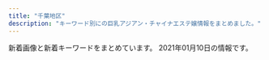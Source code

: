 ```yaml
---
title: "千葉地区"
description: "キーワード別にの巨乳アジアン・チャイナエステ嬢情報をまとめました。"
---
```


新着画像と新着キーワードをまとめています。
2021年01月10日の情報です。

<DmmAffiliateIns />
<KeywordTable
  shops={
    [
    {
        "station": "JR\u5c0f\u898b\u5ddd\u99c5",
        "name": "Warm  Winter",
        "url": "https://www.es-relaxsalon.info/",
        "img_links": [],
        "keywords": {
            "85": 2,
            "83": 2,
            "88": 2,
            "C": 8,
            "D": 6,
            "E": 2,
            "86": 4
        }
    },
    {
        "url": "http://riversopdd.site/",
        "station": "JR\u8607\u6211\u99c5\u897f\u53e3",
        "keywords": {
            "86": 4,
            "F": 1,
            "C": 2,
            "85": 3,
            "D": 5,
            "94": 1
        },
        "img_links": [
            "http://riversopdd.site/uploads/200605/1-2006051J64E48.jpg",
            "http://riversopdd.site/static/picture/top01.png",
            "http://riversopdd.site/static/picture/nav-001.png",
            "http://riversopdd.site/uploads/201230/1-201230143424H5.jpg",
            "http://riversopdd.site/uploads/200218/1-20021QG51A56.jpg",
            "http://riversopdd.site/static/picture/nav-002.png",
            "http://riversopdd.site/uploads/191021/1-191021125359649.jpg",
            "http://riversopdd.site/static/picture/nav-003.png",
            "http://riversopdd.site/uploads/200807/1-200PG63506145.jpg",
            "http://riversopdd.site/uploads/191206/1-191206102GaK.jpg",
            "http://riversopdd.site/uploads/201102/1-201102145U1P3.jpg",
            "http://riversopdd.site/static/picture/left.jpg",
            "http://riversopdd.site/static/picture/right.jpg",
            "http://riversopdd.site/static/picture/top003.jpg",
            "http://riversopdd.site/uploads/201016/1-2010161601241L.jpg",
            "http://riversopdd.site/static/picture/nav-006.png",
            "http://riversopdd.site/static/picture/nav-004.png",
            "http://riversopdd.site/uploads/191021/1-19102112532L42.jpg",
            "http://riversopdd.site/static/picture/nav-005.png",
            "http://riversopdd.site/static/picture/tel.png"
        ],
        "name": "\u7761\u84ee\u82b1"
    },
    {
        "img_links": [
            "http://sweety-est.com/images/cg041.jpg",
            "http://sweety-est.com/images/cg01.jpg",
            "http://sweety-est.com/images/cg04.jpg",
            "http://sweety-est.com/images/nav-001.png",
            "http://sweety-est.com/images/nav-005.png",
            "http://sweety-est.com/images/nav-006.png",
            "http://sweety-est.com/images/nav-003.png",
            "http://sweety-est.com/images/tel.png",
            "http://sweety-est.com/images/nav-004.png",
            "http://sweety-est.com/images/cg03.jpg",
            "http://sweety-est.com/images/cg02.jpg",
            "http://sweety-est.com/images/cg05.jpg",
            "http://sweety-est.com/images/cg06.jpg",
            "http://sweety-est.com/images/top001.png",
            "http://sweety-est.com/images/nav-002.png",
            "http://sweety-est.com/images/no.png"
        ],
        "name": "\u60a0\u60a0",
        "station": "JR\u5e55\u5f35\u99c5\u5317\u53e3",
        "keywords": {
            "D": 6,
            "86": 6
        },
        "url": "http://sweety-est.com/"
    },
    {
        "name": "For You \u30d5\u30a9\u30fc\u30e6\u30fc",
        "station": "\u6210\u7530\u99c5\u897f\u53e3",
        "url": "http://foryou.este.work/",
        "keywords": {
            "85": 6,
            "D": 12,
            "C": 12,
            "83": 12
        },
        "img_links": [
            "http://foryou.este.work/2/uploadimg/1574764277.jpg",
            "http://foryou.este.work/top.jpg",
            "http://foryou.este.work/mens-esthe.png",
            "http://foryou.este.work/kanban.jpg",
            "http://foryou.este.work/2/uploadimg/1565558725.jpg",
            "http://foryou.este.work/2/uploadimg/1565950572.jpg"
        ]
    },
    {
        "keywords": {
            "84": 29,
            "85": 27,
            "D": 2,
            "E": 7,
            "89": 11,
            "C": 67,
            "88": 2
        },
        "name": "\u5149",
        "station": "JR\u6210\u7530\u99c5",
        "img_links": [
            "http://www.hikarieste.net/upload/girl/img_list01/img_list_0031.jpg",
            "http://www.hikarieste.net/upload/girl/img02/img1_0040.jpg",
            "http://www.hikarieste.net/upload/girl/img01/img1_0041.jpg",
            "http://www.hikarieste.net/img/r1.jpg",
            "http://www.hikarieste.net/upload/board/img_1591170403.jpg",
            "http://www.hikarieste.net/upload/girl/img02/img1_0044.jpg",
            "http://www.hikarieste.net/upload/board/img_1597905016.jpg",
            "http://www.hikarieste.net/img/bottom.jpg",
            "http://www.hikarieste.net/upload/girl/img04/img1_0040.jpg",
            "http://www.hikarieste.net/upload/girl/img04/img1_0041.jpg",
            "http://www.hikarieste.net/upload/girl/img02/img1_0031.jpg",
            "http://www.hikarieste.net/upload/girl/img04/img1_0031.jpg",
            "http://www.hikarieste.net/img/lineyoko.jpg",
            "http://www.hikarieste.net/upload/girl/img01/img1_0043.jpg",
            "http://www.hikarieste.net/upload/girl/img02/img1_0041.jpg",
            "http://www.hikarieste.net/upload/girl/img04/img1_0044.jpg",
            "http://www.hikarieste.net/upload/girl/img01/img1_0039.jpg",
            "http://www.hikarieste.net/upload/girl/img04/img1_0042.jpg",
            "http://www.hikarieste.net/img/tit_photo.jpg",
            "http://www.hikarieste.net/upload/girl/img_list01/img_list_0044.jpg",
            "http://www.hikarieste.net/upload/girl/img01/img1_0042.jpg",
            "http://www.hikarieste.net/img/r2.jpg",
            "http://www.hikarieste.net/img/memu.jpg",
            "http://www.hikarieste.net/img/interior.png",
            "http://www.hikarieste.net/upload/girl/img01/img1_0031.jpg",
            "http://www.hikarieste.net/upload/girl/img_list01/img_list_0040.jpg",
            "http://www.hikarieste.net/upload/girl/img01/img1_0044.jpg",
            "http://www.hikarieste.net/upload/board/img_1597904796.jpg",
            "http://www.hikarieste.net/upload/girl/img02/img1_0042.jpg",
            "http://www.hikarieste.net/upload/girl/img04/img1_0039.jpg",
            "http://www.hikarieste.net/img/tit_profile.jpg",
            "http://www.hikarieste.net/upload/girl/img_list01/img_list_0043.jpg",
            "http://www.hikarieste.net/upload/board/img_1605679337.jpg",
            "http://www.hikarieste.net/upload/board/img_1600472405.jpg",
            "http://www.hikarieste.net/upload/board/img_1574929720.jpg",
            "http://www.hikarieste.net/upload/girl/img_list01/img_list_0041.jpg",
            "http://www.hikarieste.net/img/main_top.jpg",
            "http://www.hikarieste.net/upload/girl/img_list01/img_list_0042.jpg",
            "http://www.hikarieste.net/upload/board/img_1572245791.jpg",
            "http://www.hikarieste.net/upload/girl/img01/img1_0040.jpg",
            "http://www.hikarieste.net/img/sys1.jpg",
            "http://www.hikarieste.net/img/tit_girls.jpg",
            "http://www.hikarieste.net/upload/girl/img_list01/img_list_0039.jpg",
            "http://www.hikarieste.net/upload/board/img_1602485208.jpg",
            "http://www.hikarieste.net/upload/board/img_1600472483.jpg",
            "http://www.hikarieste.net/img/r4.jpg",
            "http://www.hikarieste.net/upload/board/img_1597905112.jpg",
            "http://www.hikarieste.net/img/sys2.jpg",
            "http://www.hikarieste.net/upload/girl/img02/img1_0039.jpg",
            "http://www.hikarieste.net/upload/girl/img02/img1_0043.jpg",
            "http://www.hikarieste.net/img/r3.jpg",
            "http://www.hikarieste.net/upload/girl/img04/img1_0043.jpg"
        ],
        "url": "http://www.hikarieste.net/"
    },
    {
        "keywords": {
            "86": 10,
            "E": 6,
            "89": 1,
            "87": 9,
            "F": 2,
            "81": 1,
            "83": 8,
            "D": 18,
            "88": 3,
            "C": 10,
            "85": 4
        },
        "img_links": [
            "http://suijyonohana.oks.bz/photos/sites/74/2019/11/2019110805570462.jpg",
            "http://suijyonohana.oks.bz/images/face.png",
            "http://suijyonohana.oks.bz/photos/sites/74/2019/11/2019112903321914.jpg",
            "http://suijyonohana.oks.bz/photos/sites/74/2019/12/2019122302573417.jpg",
            "http://suijyonohana.oks.bz/images/end1.jpg",
            "http://suijyonohana.oks.bz/photos/sites/74/2019/04/2019040808230099.jpg",
            "http://suijyonohana.oks.bz/photos/sites/74/2019/11/2019112009095899.jpg",
            "http://suijyonohana.oks.bz/photos/sites/74/2019/10/2019102801383123.jpg",
            "http://suijyonohana.oks.bz/photos/sites/74/2019/12/2019122302574122.jpg",
            "http://suijyonohana.oks.bz/photos/sites/74/2020/11/2020110804255484.jpg",
            "http://suijyonohana.oks.bz/photos/sites/74/2020/01/2020012909451396.jpg",
            "http://suijyonohana.oks.bz/photos/sites/74/2019/05/2019052508384096.jpg",
            "http://suijyonohana.oks.bz/photos/sites/74/2020/01/2020012909451773.jpg",
            "http://suijyonohana.oks.bz/photos/sites/74/2019/08/2019082909370533.jpg",
            "http://suijyonohana.oks.bz/photos/sites/74/2020/02/2020021802145314.jpg",
            "http://suijyonohana.oks.bz/photos/sites/74/2019/12/2019121708275675.jpg",
            "http://suijyonohana.oks.bz/photos/sites/74/2020/09/2020091304214310.jpg",
            "http://suijyonohana.oks.bz/photos/sites/74/2020/01/2020010806110196.jpg",
            "http://suijyonohana.oks.bz/photos/sites/74/2019/11/2019111305503023.jpg",
            "http://suijyonohana.oks.bz/photos/sites/74/2019/11/2019110304043160.jpg",
            "http://suijyonohana.oks.bz/photos/sites/74/2019/04/2019040607544577.jpg",
            "http://suijyonohana.oks.bz/images/top1.jpg",
            "http://suijyonohana.oks.bz/photos/sites/74/2019/12/201912100316363.jpg",
            "http://suijyonohana.oks.bz/photos/sites/74/2019/04/2019040607544466.jpg",
            "http://suijyonohana.oks.bz/photos/sites/74/2019/11/2019112303312820.jpg",
            "http://suijyonohana.oks.bz/photos/sites/74/2020/02/2020020702453147.jpg",
            "http://suijyonohana.oks.bz/photos/sites/74/2020/04/202004230549442.jpg",
            "http://suijyonohana.oks.bz/photos/sites/74/2020/01/2020010806110063.jpg",
            "http://suijyonohana.oks.bz/photos/sites/74/2019/09/2019091305051898.jpg",
            "http://suijyonohana.oks.bz/photos/sites/74/2019/11/2019111408343456.jpg",
            "http://suijyonohana.oks.bz/photos/sites/74/2019/10/2019100603440218.jpg",
            "http://suijyonohana.oks.bz/photos/sites/74/2019/08/2019080504172342.jpg",
            "http://suijyonohana.oks.bz/photos/sites/74/2019/04/2019040607544553.jpg",
            "http://suijyonohana.oks.bz/photos/sites/74/2019/11/2019111305503524.jpg",
            "http://suijyonohana.oks.bz/images/top2.jpg",
            "http://suijyonohana.oks.bz/photos/sites/74/2019/10/2019101806091624.jpg",
            "http://suijyonohana.oks.bz/photos/sites/74/2019/11/2019110805565047.jpg",
            "http://suijyonohana.oks.bz/photos/sites/74/2019/05/2019051908111982.jpg",
            "http://suijyonohana.oks.bz/photos/sites/74/2019/12/2019120503231885.jpg",
            "http://suijyonohana.oks.bz/photos/sites/74/2019/10/2019102801382677.jpg",
            "http://suijyonohana.oks.bz/photos/sites/74/2019/10/2019102803554653.jpg",
            "http://suijyonohana.oks.bz/photos/sites/74/2019/11/2019110107361498.jpg",
            "http://suijyonohana.oks.bz/photos/sites/74/2019/05/2019052508374052.jpg",
            "http://suijyonohana.oks.bz/photos/sites/74/2019/12/2019121003173867.jpg",
            "http://suijyonohana.oks.bz/photos/sites/74/2019/04/2019040607404665.jpg",
            "http://suijyonohana.oks.bz/photos/sites/74/2019/07/2019071408493715.jpg",
            "http://suijyonohana.oks.bz/photos/sites/74/2019/10/2019102803554338.jpg",
            "http://suijyonohana.oks.bz/photos/sites/74/2019/12/2019121208173881.jpg",
            "http://suijyonohana.oks.bz/photos/sites/74/2019/04/2019040607544418.jpg",
            "http://suijyonohana.oks.bz/images/mobile.png",
            "http://suijyonohana.oks.bz/photos/sites/74/2020/12/2020120108505493.jpg",
            "http://suijyonohana.oks.bz/photos/sites/74/2019/11/2019112303312062.jpg",
            "http://suijyonohana.oks.bz/photos/sites/74/2019/11/2019111409121610.jpg",
            "http://suijyonohana.oks.bz/images/top.jpg",
            "http://suijyonohana.oks.bz/photos/sites/74/2019/11/2019111305502437.jpg",
            "http://suijyonohana.oks.bz/photos/sites/74/2019/10/2019102807073442.jpg",
            "http://suijyonohana.oks.bz/photos/sites/74/2019/11/2019110107361049.jpg",
            "http://suijyonohana.oks.bz/photos/sites/74/2019/07/2019071908205295.jpg",
            "http://suijyonohana.oks.bz/photos/sites/74/2019/12/2019120503232468.jpg",
            "http://suijyonohana.oks.bz/photos/sites/74/2019/10/201910060344032.jpg",
            "http://suijyonohana.oks.bz/photos/sites/74/2020/02/2020021802145941.jpg",
            "http://suijyonohana.oks.bz/photos/sites/74/2020/01/2020010304114481.jpg",
            "http://suijyonohana.oks.bz/photos/sites/74/2020/02/2020021308573639.jpg",
            "http://suijyonohana.oks.bz/photos/sites/74/2019/05/201905230829246.jpg",
            "http://suijyonohana.oks.bz/images/s_news.png",
            "http://suijyonohana.oks.bz/photos/sites/74/2019/11/2019111409122064.jpg",
            "http://suijyonohana.oks.bz/images/s_staff.png",
            "http://suijyonohana.oks.bz/photos/sites/74/2019/10/2019102108484557.jpg",
            "http://suijyonohana.oks.bz/photos/sites/74/2020/09/2020092307293684.jpg"
        ],
        "name": "\u7a32\u6bdb \u7a76\u6975\u30e9\u30a6\u30a1\u30fc\u30ba",
        "station": "JR\u7a32\u6bdb\u99c5\u897f\u53e3",
        "url": "http://suijyonohana.oks.bz/"
    },
    {
        "station": "\u5317\u7fd2\u5fd7\u91ce\u99c5\u6771\u53e3",
        "img_links": [
            "http://www.yatunomi.com/images/003.jpg",
            "http://www.yatunomi.com/images/1.jpg",
            "http://www.yatunomi.com/images/006.jpg",
            "http://www.yatunomi.com/images/01.jpg",
            "http://www.yatunomi.com/images/02.jpg",
            "http://www.yatunomi.com/images/46-11051416223130.jpg",
            "http://www.yatunomi.com/images/sample_photo4.jpg",
            "http://www.yatunomi.com/images/005.jpg",
            "http://www.yatunomi.com/images/icon_bar.png",
            "http://www.yatunomi.com/images/sample_photo1.jpg",
            "http://www.yatunomi.com/images/sample1.jpg",
            "http://www.yatunomi.com/images/3.jpg",
            "http://www.yatunomi.com/images/2.jpg",
            "http://www.yatunomi.com/images/004.jpg"
        ],
        "keywords": {},
        "name": "\u30ea\u30e9\u30db\u30fc\u30e0",
        "url": "http://www.yatunomi.com/"
    },
    {
        "img_links": [
            "http://heart-est.tokyo/images/s03.jpg",
            "http://heart-est.tokyo/images/r4.jpg",
            "http://heart-est.tokyo/images/new-t.jpg",
            "http://heart-est.tokyo/images/emi.jpg",
            "http://heart-est.tokyo/images/r2.jpg",
            "http://heart-est.tokyo/images/newface-t.jpg",
            "http://heart-est.tokyo/images/risa.jpg",
            "http://heart-est.tokyo/images/staff-tite.jpg",
            "http://heart-est.tokyo/images/shizuka.jpg",
            "http://heart-est.tokyo/images/heart.png",
            "http://heart-est.tokyo/images/r3.jpg",
            "http://heart-est.tokyo/images/g0.jpg",
            "http://heart-est.tokyo/images/haruka.jpg",
            "http://heart-est.tokyo/images/riri.jpg",
            "http://heart-est.tokyo/images/end.png",
            "http://heart-est.tokyo/images/link-tite.jpg",
            "http://heart-est.tokyo/images/r1.jpg",
            "http://heart-est.tokyo/images/s01.jpg"
        ],
        "name": "\u307e\u3054\u3053\u308d",
        "url": "http://heart-est.tokyo/",
        "keywords": {
            "86": 1,
            "84": 1,
            "85": 2
        },
        "station": "JR\u6210\u7530\u99c5\u6771\u53e3"
    },
    {
        "url": "http://massage-relax.xyz/",
        "keywords": {
            "86": 14,
            "85": 2,
            "E": 4,
            "D": 12
        },
        "station": "JR\u4f50\u5009\u99c5\u5317\u53e3",
        "img_links": [
            "http://massage-relax.xyz/images/r1.jpg",
            "http://massage-relax.xyz/images/line.png",
            "http://massage-relax.xyz/images/r4.jpg",
            "http://massage-relax.xyz/images/r2.jpg",
            "http://massage-relax.xyz/images/head.jpg",
            "http://massage-relax.xyz/images/tit3.jpg",
            "http://massage-relax.xyz/images/cg091.jpg",
            "http://massage-relax.xyz/images/cg05.jpg",
            "http://massage-relax.xyz/images/cg06.jpg",
            "http://massage-relax.xyz/images/cg02.jpg",
            "http://massage-relax.xyz/link/menlog.jpg",
            "http://massage-relax.xyz/images/tit1.jpg",
            "http://massage-relax.xyz/images/tit2.jpg",
            "http://massage-relax.xyz/images/no.png",
            "http://massage-relax.xyz/images/cg09.jpg",
            "http://massage-relax.xyz/images/tit4.jpg",
            "http://massage-relax.xyz/images/cg08.jpg",
            "http://massage-relax.xyz/images/fla.jpg",
            "http://massage-relax.xyz/images/cg07.jpg",
            "http://massage-relax.xyz/images/cg01.jpg",
            "http://massage-relax.xyz/images/r3.jpg",
            "http://massage-relax.xyz/images/cg03.jpg"
        ],
        "name": "\u60a0\u60a0\uff5e\u3086\u3046\u3086\u3046\uff5e"
    },
    {
        "name": "\u56de\u751f\u5802",
        "station": "\u5b9f\u7c7e\u99c5\u5317\u53e3",
        "img_links": [
            "https://tsudanuma-massage.com/2020/09/29/haru-s1.jpg",
            "https://tsudanuma-massage.com/staff/rinrin-l1.jpg",
            "https://tsudanuma-massage.com/2019/08/21/sakura-s1.jpg",
            "https://tsudanuma-massage.com/staff/mari-s1.jpg",
            "https://tsudanuma-massage.com/line/parking.png",
            "https://tsudanuma-massage.com/images/top1.jpg",
            "https://tsudanuma-massage.com/images/top3.jpg",
            "https://tsudanuma-massage.com/images/footer-l.png",
            "https://tsudanuma-massage.com/menu/info.png",
            "https://scdn.line-apps.com/n/line_add_friends/btn/ja.png",
            "https://tsudanuma-massage.com/images/flower.png",
            "https://tsudanuma-massage.com/staff/rinrin-s1.jpg",
            "https://tsudanuma-massage.com/icon/yelp.png",
            "https://tsudanuma-massage.com/staff/nana-s1.jpg",
            "https://tsudanuma-massage.com/images/header3.png",
            "https://tsudanuma-massage.com/2019/12/02/eri-s1.jpg",
            "https://tsudanuma-massage.com/line/10min_present.png",
            "https://tsudanuma-massage.com/icon/line.png",
            "https://tsudanuma-massage.com/staff/haru-l1.jpg",
            "https://tsudanuma-massage.com/staff/hana-s1.jpg",
            "https://tsudanuma-massage.com/2020/11/15/nana-s1.jpg",
            "https://tsudanuma-massage.com/link/mens-esthe.png",
            "https://tsudanuma-massage.com/images/footer-r.png",
            "https://tsudanuma-massage.com/images/qrcode.png",
            "https://tsudanuma-massage.com/2020/03/11/mimi-s1.jpg",
            "https://tsudanuma-massage.com/staff/mimi-l1.jpg",
            "https://tsudanuma-massage.com/images/clear.png",
            "https://tsudanuma-massage.com/staff/nana-l1.jpg",
            "https://tsudanuma-massage.com/staff/mari-l1.jpg",
            "https://tsudanuma-massage.com/staff/eri-s1.jpg",
            "https://tsudanuma-massage.com/button/blog.png",
            "https://tsudanuma-massage.com/staff/eri-l1.jpg",
            "https://tsudanuma-massage.com/2019/12/15/rinrin-s1.jpg",
            "https://tsudanuma-massage.com/staff/kiki-s1.jpg",
            "https://tsudanuma-massage.com/staff/hana-l1.jpg",
            "https://tsudanuma-massage.com/staff/kiki-l1.jpg",
            "https://tsudanuma-massage.com/2019/12/02/kiki-s1.jpg",
            "https://tsudanuma-massage.com/images/top0.jpg",
            "https://tsudanuma-massage.com/line/line_friend.png",
            "https://tsudanuma-massage.com/icon/facebook.png",
            "https://tsudanuma-massage.com/staff/sakura-s1.jpg",
            "https://tsudanuma-massage.com/menu/home.png",
            "https://tsudanuma-massage.com/staff/haru-s1.jpg",
            "https://tsudanuma-massage.com/button/home.png",
            "https://tsudanuma-massage.com/staff/mimi-s1.jpg",
            "https://tsudanuma-massage.com/staff/sakura-l1.jpg",
            "https://tsudanuma-massage.com/menu/blog.png",
            "https://tsudanuma-massage.com/images/top2.jpg",
            "https://tsudanuma-massage.com/2019/10/01/sakura-s1.jpg",
            "https://tsudanuma-massage.com/images/main-sp.jpg",
            "https://tsudanuma-massage.com/images/main-small.jpg",
            "https://tsudanuma-massage.com/button/staff.png",
            "https://tsudanuma-massage.com/2019/08/12/IMG_9296.jpg",
            "https://tsudanuma-massage.com/menu/staff.png",
            "https://tsudanuma-massage.com/icon/twitter.png",
            "https://tsudanuma-massage.com/images/main-top.jpg",
            "https://tsudanuma-massage.com/images/camp.jpg"
        ],
        "url": "https://tsudanuma-massage.com/",
        "keywords": {}
    },
    {
        "url": "https://y-bijin.aoaoeo.com/",
        "keywords": {
            "E": 8,
            "D": 7
        },
        "img_links": [
            "https://y-bijin.aoaoeo.com/wp-content/uploads/2018/12/7865sa.jpg",
            "https://y-bijin.aoaoeo.com/wp-content/themes/este/img/4.jpg",
            "https://y-bijin.aoaoeo.com/wp-content/uploads/2018/12/89765sa.jpg",
            "https://y-bijin.aoaoeo.com/wp-content/themes/este/img/top-img03.png",
            "https://y-bijin.aoaoeo.com/wp-content/themes/este/img/top-img01a.png",
            "https://y-bijin.aoaoeo.com/wp-content/themes/este/img/top-img01.png",
            "https://y-bijin.aoaoeo.com/wp-content/themes/este/img/top-img02a.png",
            "https://y-bijin.aoaoeo.com/wp-content/uploads/2018/12/765421.jpg",
            "https://y-bijin.aoaoeo.com/wp-content/themes/este/img/2.jpg",
            "https://y-bijin.aoaoeo.com/wp-content/themes/este/img/top-img01c.png",
            "https://y-bijin.aoaoeo.com/wp-content/uploads/2018/12/76521a.jpg",
            "https://y-bijin.aoaoeo.com/wp-content/themes/este/img/tel_footer.png",
            "https://y-bijin.aoaoeo.com/wp-content/themes/este/img/3.jpg",
            "https://y-bijin.aoaoeo.com/wp-content/themes/este/img/call.png",
            "https://y-bijin.aoaoeo.com/wp-content/themes/este/img/1.jpg",
            "https://y-bijin.aoaoeo.com/wp-content/themes/este/img/tel_header.png"
        ],
        "name": "\u865c\u7f8e\u4eba\uff5e\u3068\u308a\u3053\u3073\u3058\u3093\uff5e",
        "station": "\u516b\u5343\u4ee3\u53f0\u99c5\u897f\u53e3"
    },
    {
        "keywords": {},
        "station": "\u516b\u5343\u4ee3\u53f0\u99c5\u897f\u53e3",
        "url": "http://fairy888.com/",
        "img_links": [
            "http://fairy888.com/images/footer-r.png",
            "http://fairy888.com/images/google_plus.png",
            "http://fairy888.com/images/staff.png",
            "http://fairy888.com/images/esthe3.jpg",
            "http://fairy888.com/images/main1.jpg",
            "http://fairy888.com/images/header3.png",
            "http://fairy888.com/images/footer-l.png",
            "http://fairy888.com/images/main-sp.jpg",
            "http://fairy888.com/images/esthe7.jpg",
            "http://fairy888.com/images/link.png",
            "http://fairy888.com/images/cg05.jpg",
            "http://fairy888.com/images/esthe2.jpg",
            "http://fairy888.com/images/cg04.jpg",
            "http://fairy888.com/images/twitter.png",
            "http://fairy888.com/images/esthe1.jpg",
            "http://fairy888.com/images/facebook.png",
            "http://fairy888.com/images/line.png",
            "http://fairy888.com/images/cg03.jpg",
            "http://fairy888.com/images/cg01.jpg",
            "http://fairy888.com/images/clear.png",
            "http://fairy888.com/images/home.png",
            "http://fairy888.com/images/cg02.jpg",
            "http://fairy888.com/images/flower.png"
        ],
        "name": "love love"
    },
    {
        "url": "https://beautytime.space/",
        "name": "\u30d3\u30e5\u30fc\u30c6\u30a3\u30fc\u30bf\u30a4\u30e0",
        "img_links": [
            "https://beautytime.space/wp-content/uploads/2020/10/DSC08765-scaled.jpg",
            "https://beautytime.space/wp-content/uploads/2020/10/\u30a2\u30af\u30bb\u30b9\u30eb\u30fc\u30c81-1024x489.png",
            "https://beautytime.space/wp-content/uploads/2020/12/\u5e74\u59cb\u6328\u62f62-768x512.png",
            "https://beautytime.space/wp-content/uploads/2020/10/\u30a2\u30af\u30bb\u30b9\u30eb\u30fc\u30c82-1024x485.png",
            "https://beautytime.space/wp-content/uploads/2020/10/\u4fa1\u683c\u8868.png",
            "https://beautytime.space/wp-content/uploads/2020/11/\u30ed\u30d3\u30fc20201113.jpg",
            "https://beautytime.space/wp-content/uploads/elementor/thumbs/staff1-owelm8h5970yvf8lka2hrlxltxd0sa7f2sfm6ij9c0.jpg",
            "https://beautytime.space/wp-content/uploads/elementor/thumbs/staff4-1-owelqgr00ctf493ev3w1zjia2cihf8zxnq49xc9hc0.png",
            "https://beautytime.space/wp-content/uploads/2020/10/\u30a2\u30af\u30bb\u30b9\u30eb\u30fc\u30c83-1024x483.png",
            "https://beautytime.space/wp-content/uploads/2020/10/\u30ad\u30e3\u30f3\u30da\u30fc\u30f32-1-768x543.png",
            "https://beautytime.space/wp-content/uploads/elementor/thumbs/rina3-ozcekvwkqdljmcxrlasoi6p0ed9pcrmhowb1olewao.jpg",
            "https://beautytime.space/wp-content/uploads/2020/10/mmexport1604140517606.jpg",
            "https://yoga.oceanwp.org/wp-content/uploads/2016/09/avatar.jpg",
            "https://beautytime.space/wp-content/uploads/elementor/thumbs/yuka-ozcekkmigd63r1e5f5x5o9jh9qtasedpnch7x9vmdc.jpg",
            "https://beautytime.space/wp-content/uploads/elementor/thumbs/momoka-ozibqvxhb6q62e0utffw4ofho13hl6viro9xk73h1c.jpg"
        ],
        "station": "\u5317\u7fd2\u5fd7\u91ce\u99c5",
        "keywords": {}
    },
    {
        "keywords": {
            "C": 12,
            "85": 2,
            "D": 4,
            "86": 2
        },
        "url": "https://dream.jpn.mn/",
        "station": "JR\u8607\u6211\u99c5\u897f\u53e3",
        "img_links": [
            "https://dream.jpn.mn/images/bj3.jpg",
            "https://dream.jpn.mn/images/s_link.png",
            "https://dream.jpn.mn/images/room2.jpg",
            "https://dream.jpn.mn/images/room3.jpg",
            "https://dream.jpn.mn/photos/sites/69/2020/11/2020110309245597.jpg",
            "https://dream.jpn.mn/images/mobile.jpg",
            "https://dream.jpn.mn/photos/sites/69/2020/11/2020110309245412.jpg",
            "https://dream.jpn.mn/images/s_staff.png",
            "https://dream.jpn.mn/images/room1.jpg",
            "https://dream.jpn.mn/images/s_pick.jpg",
            "https://dream.jpn.mn/images/info3.jpg",
            "https://dream.jpn.mn/images/room4.jpg",
            "https://dream.jpn.mn/images/info2.jpg",
            "https://dream.jpn.mn/images/bj1.jpg",
            "https://dream.jpn.mn/photos/sites/69/2020/11/2020110309245514.jpg",
            "https://dream.jpn.mn/images/s_service.jpg",
            "https://dream.jpn.mn/images/top.png",
            "https://dream.jpn.mn/images/ac.jpg",
            "https://dream.jpn.mn/photos/sites/69/2020/11/2020110309245446.jpg",
            "https://dream.jpn.mn/images/info1.jpg",
            "https://dream.jpn.mn/images/s_infomation.jpg"
        ],
        "name": "\u30aa\u30ea\u30a8\u30f3\u30bf\u30eb\u30c9\u30ea\u30fc\u30e0"
    },
    {
        "keywords": {
            "E": 4,
            "D": 2,
            "86": 6
        },
        "station": "JR\u5e55\u5f35\u99c5\u5357\u53e3",
        "img_links": [
            "http://forever-est.com/img/fla4.jpg",
            "http://forever-est.com/img/cg051.jpg",
            "http://forever-est.com/img/rect.jpg",
            "http://forever-est.com/img/cg05.jpg",
            "http://forever-est.com/img/fla3.jpg",
            "http://forever-est.com/img/top.jpg",
            "http://forever-est.com/img/cg01.jpg",
            "http://forever-est.com/img/cg09.jpg",
            "http://forever-est.com/img/cg08.jpg",
            "http://forever-est.com/img/stal.jpg",
            "http://forever-est.com/img/fla1.jpg",
            "http://forever-est.com/img/lb1.jpg",
            "http://forever-est.com/img/lint.jpg",
            "http://forever-est.com/img/flb1.jpg",
            "http://forever-est.com/link/menlog.jpg",
            "http://forever-est.com/img/flb2.jpg",
            "http://forever-est.com/img/stat.jpg",
            "http://forever-est.com/img/cg081.jpg",
            "http://forever-est.com/img/no.png",
            "http://forever-est.com/img/cg06.jpg",
            "http://forever-est.com/img/eve.jpg",
            "http://forever-est.com/img/cg10.jpg",
            "http://forever-est.com/img/cg011.jpg",
            "http://forever-est.com/img/footer.jpg",
            "http://forever-est.com/img/fbb.jpg",
            "http://forever-est.com/img/cg03.jpg",
            "http://forever-est.com/img/fla2.jpg",
            "http://forever-est.com/img/cg02.jpg",
            "http://forever-est.com/img/acct.jpg",
            "http://forever-est.com/img/lb2.jpg"
        ],
        "url": "http://forever-est.com/",
        "name": "\u96a0\u308c\u5bb6"
    },
    {
        "station": "\u9ad8\u6839\u6728\u6238\u99c5\u5357\u53e3",
        "keywords": {},
        "url": "http://aimise.com/",
        "name": "\u91d1\u73b2\u74cf-\u30ad\u30f3\u30ec\u30fc\u30ed\u30fc-",
        "img_links": [
            "http://aimise.com/images/an1.jpg",
            "http://aimise.com/xj/005.jpg",
            "http://aimise.com/images/iyasi6.jpg",
            "http://aimise.com/xj/02.jpg",
            "http://aimise.com/xj/01.jpg",
            "http://aimise.com/xj/002.jpg",
            "http://aimise.com/images/240425-1210261S50276.png",
            "http://aimise.com/images/iyasi7.jpg",
            "http://aimise.com/images/iyasi2.jpg",
            "http://aimise.com/xj/006.jpg",
            "http://aimise.com/images/an3.jpg",
            "http://aimise.com/xj/hf/3.jpg",
            "http://aimise.com/images/iyasi3.jpg",
            "http://aimise.com/images/an2.jpg",
            "http://aimise.com/images/iyasi4.jpg",
            "http://aimise.com/xj/hf/4.jpg",
            "http://aimise.com/xj/03.jpg",
            "http://aimise.com/xj/001.jpg",
            "http://aimise.com/images/an4.jpg",
            "http://aimise.com/images/an5.jpg",
            "http://aimise.com/images/an6.jpg",
            "http://aimise.com/xj/hf/1.jpg",
            "http://aimise.com/images/iyasi5.jpg",
            "http://aimise.com/xj/004.jpg",
            "http://aimise.com/xj/003.jpg",
            "http://aimise.com/images/iyasi8.jpg",
            "http://aimise.com/xj/hf/2.jpg"
        ]
    },
    {
        "img_links": [
            "http://cherry.estheya.com/css/nav/nav-006.jpg",
            "http://cherry.estheya.com/css/nav/nav-0005.jpg",
            "http://cherry.estheya.com/css/head.jpg",
            "http://cherry.estheya.com/css/top003.jpg",
            "http://cherry.estheya.com/css/tel.png",
            "http://cherry.estheya.com/css/staff/staff0004-a.jpg",
            "http://cherry.estheya.com/css/nav/nav-00003.jpg",
            "http://cherry.estheya.com/css/staff/staff002-a.jpg",
            "http://cherry.estheya.com/css/cam-01.jpg",
            "http://cherry.estheya.com/css/nav/nav-0001.jpg",
            "http://cherry.estheya.com/css/nav/nav-00002.jpg",
            "http://cherry.estheya.com/css/nav/nav-0004.jpg",
            "http://cherry.estheya.com/css/staff/staff001-a.jpg"
        ],
        "name": "\u30c1\u30a7\u30ea\u30fc",
        "keywords": {
            "90": 24,
            "C": 12,
            "86": 12,
            "D": 36
        },
        "station": "JR\u56db\u8857\u9053\u99c5\u5317\u53e3",
        "url": "http://cherry.estheya.com/"
    },
    {
        "name": "Hani\u30fb\u30cf\u30cb",
        "station": "JR\u897f\u5343\u8449\u99c5\u5357\u53e3",
        "url": "http://hani.iest.info/",
        "img_links": [
            "http://hani.iest.info/photos/sites/18/2019/10/2019100602133666.jpg",
            "http://hani.iest.info/images/top.png",
            "http://hani.iest.info/images/acc3.jpg",
            "http://hani.iest.info/photos/sites/18/2019/12/2019120309530549.jpg",
            "http://hani.iest.info/images/room2.jpg",
            "http://hani.iest.info/photos/sites/18/2019/10/2019100602133621.jpg",
            "http://hani.iest.info/images/acc1.jpg",
            "http://hani.iest.info/photos/sites/18/2020/06/2020060903502382.jpg",
            "http://hani.iest.info/photos/sites/18/2019/10/201910060213371.jpg",
            "http://hani.iest.info/photos/sites/18/2020/05/2020052207375063.jpg",
            "http://hani.iest.info/photos/sites/18/2020/06/2020060903502282.jpg",
            "http://hani.iest.info/images/mobile.jpg",
            "http://hani.iest.info/photos/sites/18/2020/04/2020040603065891.jpg",
            "http://hani.iest.info/photos/sites/18/2019/10/2019100602133829.jpg",
            "http://hani.iest.info/photos/sites/18/2019/12/2019122008033573.jpg",
            "http://hani.iest.info/photos/sites/18/2020/02/2020022704442031.jpg",
            "http://hani.iest.info/images/s3.jpg",
            "http://hani.iest.info/photos/sites/18/2019/10/201910060213369.jpg",
            "http://hani.iest.info/photos/sites/18/2019/10/2019100602133354.jpg",
            "http://hani.iest.info/photos/sites/18/2019/10/201910060213393.jpg",
            "http://hani.iest.info/images/room3.jpg",
            "http://hani.iest.info/images/s_staff.png",
            "http://hani.iest.info/images/acc2.jpg",
            "http://hani.iest.info/photos/sites/18/2019/10/2019101407222356.jpg",
            "http://hani.iest.info/images/s_link.png",
            "http://hani.iest.info/photos/sites/18/2020/04/2020040603070417.jpg",
            "http://hani.iest.info/photos/sites/18/2020/06/2020060903502311.jpg",
            "http://hani.iest.info/photos/sites/18/2019/10/2019100602133570.jpg",
            "http://hani.iest.info/images/room4.jpg",
            "http://hani.iest.info/photos/sites/18/2019/12/2019122008033171.jpg",
            "http://hani.iest.info/images/news.png",
            "http://hani.iest.info/photos/sites/18/2019/10/2019101903334729.jpg",
            "http://hani.iest.info/images/s1.jpg",
            "http://hani.iest.info/photos/sites/18/2019/11/2019112910073821.jpg",
            "http://hani.iest.info/photos/sites/18/2019/12/201912200803389.jpg",
            "http://hani.iest.info/images/room1.jpg",
            "http://hani.iest.info/photos/sites/18/2020/02/2020022704441935.jpg",
            "http://hani.iest.info/photos/sites/18/2019/10/2019101407222923.jpg"
        ],
        "keywords": {
            "85": 32,
            "D": 96,
            "86": 64,
            "C": 48,
            "\u30bb\u30af\u30b7\u30fc": 16,
            "E": 48,
            "89": 16,
            "84": 32,
            "87": 80,
            "88": 16,
            "F": 48
        }
    },
    {
        "img_links": [
            "http://otona-room.work/head_1_3705_1534384950723871.jpg",
            "http://otona-room.work/furo.jpg",
            "http://otona-room.work/movie.png",
            "http://otona-room.work/4.jpg",
            "http://otona-room.work/5.jpg",
            "http://otona-room.work/head_2_3705_1542686088990068.jpg",
            "http://otona-room.work/staff_7611_1551333114399883.jpg",
            "http://otona-room.work/37051558103226595099.jpg",
            "http://otona-room.work/1.jpg",
            "http://otona-room.work/g1.jpg",
            "http://otona-room.work/staff_5630_1549447096342302.jpg",
            "http://otona-room.work/b2.jpg",
            "http://otona-room.work/3.jpg",
            "http://otona-room.work/g2.jpg",
            "http://otona-room.work/2.jpg",
            "http://otona-room.work/b3.jpg",
            "http://otona-room.work/staff_5562_1531961868171342.jpeg",
            "http://otona-room.work/staff_7611_1551333114399883.jpeg",
            "http://otona-room.work/staff_5562_1531961868171342.jpg",
            "http://otona-room.work/0.jpg"
        ],
        "name": "\u6843\u6e90\u90f7",
        "url": "http://otona-room.work/",
        "keywords": {},
        "station": "\u6804\u753a\u99c51\u756a\u53e3"
    },
    {
        "url": "http://www.es-bluehawai.com/",
        "img_links": [
            "http://www.es-bluehawai.com/files/012-02.jpg",
            "http://www.es-bluehawai.com/files/009-02.jpg",
            "http://www.es-bluehawai.com/files/008.jpg",
            "http://www.es-bluehawai.com/images/concept.jpg",
            "http://www.es-bluehawai.com/files/011.jpg",
            "http://www.es-bluehawai.com/files/013-02.jpg",
            "http://www.es-bluehawai.com/images/goback.jpg",
            "http://www.es-bluehawai.com/files/014.jpg",
            "http://www.es-bluehawai.com/images/coverParts.png",
            "http://www.es-bluehawai.com/files/012.jpg",
            "http://www.es-bluehawai.com/files/013.jpg",
            "http://www.es-bluehawai.com/files/010-02.jpg",
            "http://www.es-bluehawai.com/files/010.jpg",
            "http://www.es-bluehawai.com/images/infoSlide01.jpg",
            "http://www.es-bluehawai.com/files/009.jpg",
            "http://www.es-bluehawai.com/images/attention.png",
            "http://www.es-bluehawai.com/files/014-02.jpg",
            "http://www.es-bluehawai.com/files/008-02.jpg",
            "http://www.es-bluehawai.com/files/011-02.jpg"
        ],
        "name": "BLUE\u30cf\u30ef\u30a4",
        "station": "JR\u6d25\u7530\u6cbc\u99c5\u5317\u53e3",
        "keywords": {
            "88": 2,
            "87": 8,
            "86": 4,
            "C": 4,
            "D": 10
        }
    },
    {
        "url": "http://www.sugoi.relaxjp.info/",
        "station": "JR\u6d25\u7530\u6cbc\u99c5\u5317\u53e3",
        "img_links": [
            "http://www.sugoi.relaxjp.info/files/003-03.jpg",
            "http://www.sugoi.relaxjp.info/files/007-03.jpg",
            "http://www.sugoi.relaxjp.info/files/005-03.jpg",
            "http://www.sugoi.relaxjp.info/files/004-02.jpg",
            "http://www.sugoi.relaxjp.info/files/006-03.jpg",
            "http://www.sugoi.relaxjp.info/images/tit_therapist.png",
            "http://www.sugoi.relaxjp.info/files/004-03.jpg",
            "http://www.sugoi.relaxjp.info/files/001-02.jpg",
            "http://www.sugoi.relaxjp.info/images/sp_tit_therapist.png",
            "http://www.sugoi.relaxjp.info/files/003.jpg",
            "http://www.sugoi.relaxjp.info/images/tit_new.png",
            "http://www.sugoi.relaxjp.info/photo_news/upimg/980855fd96661d11a0_0.jpg",
            "http://www.sugoi.relaxjp.info/files/005.jpg",
            "http://www.sugoi.relaxjp.info/images/sp_top.jpg",
            "http://www.sugoi.relaxjp.info/photo_news/upimg/974315fe16c2d67d3b_0.jpg",
            "http://www.sugoi.relaxjp.info/files/001.jpg",
            "http://www.sugoi.relaxjp.info/files/008-03.jpg",
            "http://www.sugoi.relaxjp.info/files/001-03.jpg",
            "http://www.sugoi.relaxjp.info/images/top.jpg",
            "http://www.sugoi.relaxjp.info/images/maining.jpg",
            "http://www.sugoi.relaxjp.info/files/008.jpg",
            "http://www.sugoi.relaxjp.info/files/002-02.jpg",
            "http://www.sugoi.relaxjp.info/files/002-03.jpg",
            "http://www.sugoi.relaxjp.info/files/007.jpg",
            "http://www.sugoi.relaxjp.info/images/sp_tit_new.png",
            "http://www.sugoi.relaxjp.info/files/007-02.jpg",
            "http://www.sugoi.relaxjp.info/files/006-02.jpg",
            "http://www.sugoi.relaxjp.info/files/006.jpg",
            "http://www.sugoi.relaxjp.info/files/002.jpg",
            "http://www.sugoi.relaxjp.info/files/004.jpg",
            "http://www.sugoi.relaxjp.info/images/img_tel.png",
            "http://www.sugoi.relaxjp.info/files/005-02.jpg",
            "http://www.sugoi.relaxjp.info/files/008-02.jpg",
            "http://www.sugoi.relaxjp.info/files/003-02.jpg"
        ],
        "keywords": {
            "\u30bb\u30af\u30b7\u30fc": 1,
            "D": 42,
            "C": 6,
            "\u5de8\u4e73": 1,
            "\u4e73": 1,
            "86": 6,
            "87": 42
        },
        "name": "\u3059\u3054\u3044\u7652\u3057"
    },
    {
        "img_links": [
            "https://murasakiyume.jpn.mn/images/ac2.jpg",
            "https://murasakiyume.jpn.mn/photos/sites/59/2020/10/2020102203295593.jpg",
            "https://murasakiyume.jpn.mn/photos/sites/59/2020/11/2020111106333039.jpg",
            "https://murasakiyume.jpn.mn/photos/sites/59/2020/10/202010220329416.jpg",
            "https://murasakiyume.jpn.mn/images/sp_tit_therapist.png",
            "https://murasakiyume.jpn.mn/images/tit_new.png",
            "https://murasakiyume.jpn.mn/images/tit_staff01.png",
            "https://murasakiyume.jpn.mn/images/tit_therapist.png",
            "https://murasakiyume.jpn.mn/images/room4.jpg",
            "https://murasakiyume.jpn.mn/images/room3.jpg",
            "https://murasakiyume.jpn.mn/images/room1.jpg",
            "https://murasakiyume.jpn.mn/images/sp_tit_staff02.png",
            "https://murasakiyume.jpn.mn/images/top.jpg",
            "https://murasakiyume.jpn.mn/photos/sites/59/2020/10/2020102203301082.jpg",
            "https://murasakiyume.jpn.mn/images/sp_tit_new.png",
            "https://murasakiyume.jpn.mn/images/sp_tit_staff01.png",
            "https://murasakiyume.jpn.mn/photos/sites/59/2020/12/2020122306472969.jpg",
            "https://murasakiyume.jpn.mn/images/ac3.jpg",
            "https://murasakiyume.jpn.mn/images/img_tel.png",
            "https://murasakiyume.jpn.mn/images/tit_staff02.png",
            "https://murasakiyume.jpn.mn/images/room2.jpg",
            "https://murasakiyume.jpn.mn/images/sp_top.jpg",
            "https://murasakiyume.jpn.mn/photos/sites/59/2020/10/2020102203292385.jpg",
            "https://murasakiyume.jpn.mn/images/maining.jpg",
            "https://murasakiyume.jpn.mn/images/ac1.jpg"
        ],
        "url": "https://murasakiyume.jpn.mn/",
        "station": "\u85ac\u5712\u53f0\u99c5\u6771\u53e3",
        "name": "\u7d2b\u5922",
        "keywords": {
            "86": 18,
            "87": 12,
            "D": 36,
            "85": 6
        }
    },
    {
        "station": "\u7fd2\u5fd7\u91ce\u99c5",
        "name": "\u30df\u30f3\u30c8",
        "keywords": {
            "88": 1,
            "D": 3,
            "87": 1,
            "86": 1
        },
        "img_links": [
            "http://www.mint.esjp.info/images/int2.jpg",
            "http://www.mint.esjp.info/files/001.jpg",
            "http://www.mint.esjp.info/images/staff_t.jpg",
            "http://www.mint.esjp.info/files/002-02.jpg",
            "http://www.mint.esjp.info/files/001-03.jpg",
            "http://www.mint.esjp.info/images/tel.jpg",
            "http://www.mint.esjp.info/images/interior_t.jpg",
            "http://www.mint.esjp.info/images/mobile.jpg",
            "http://www.mint.esjp.info/files/002.jpg",
            "http://www.mint.esjp.info/images/link_t.jpg",
            "http://www.mint.esjp.info/files/003-02.jpg",
            "http://www.mint.esjp.info/files/003-03.jpg",
            "http://www.mint.esjp.info/files/003.jpg",
            "http://www.mint.esjp.info/images/sys1.jpg",
            "http://www.mint.esjp.info/files/002-03.jpg",
            "http://www.mint.esjp.info/files/001-02.jpg",
            "http://www.mint.esjp.info/images/news.jpg",
            "http://www.mint.esjp.info/images/head.jpg"
        ],
        "url": "http://www.mint.esjp.info/"
    },
    {
        "url": "http://smile.oks.bz/",
        "keywords": {
            "87": 4,
            "E": 1,
            "85": 3,
            "83": 1,
            "D": 16,
            "86": 11,
            "C": 2
        },
        "name": "Smile\u30fb\u30b9\u30de\u30a4\u30eb",
        "img_links": [
            "http://smile.oks.bz/photos/sites/41/2020/10/2020101713162274.jpg",
            "http://smile.oks.bz/images/s_news.jpg",
            "http://smile.oks.bz/photos/sites/41/2020/10/202010071446208.jpg",
            "http://smile.oks.bz/photos/sites/41/2020/09/202009091902267.jpg",
            "http://smile.oks.bz/photos/sites/41/2021/01/2021010911025290.jpg",
            "http://smile.oks.bz/photos/sites/41/2019/09/2019091314105462.jpg",
            "http://smile.oks.bz/photos/sites/41/2019/12/2019122517044318.jpg",
            "http://smile.oks.bz/images/staff_line.jpg",
            "http://smile.oks.bz/photos/sites/41/2021/01/2021010911025290-356x475.jpg",
            "http://smile.oks.bz/photos/sites/41/2019/09/2019090417583313.jpg",
            "http://smile.oks.bz/photos/sites/41/2019/09/2019091314115844.jpg",
            "http://smile.oks.bz/images/mobile.jpg",
            "http://smile.oks.bz/photos/sites/41/2020/01/2020012310224324.jpg",
            "http://smile.oks.bz/images/s_face.jpg",
            "http://smile.oks.bz/photos/sites/41/2019/12/2019122517044066.jpg",
            "http://smile.oks.bz/photos/sites/41/2020/07/2020071417514615.jpg",
            "http://smile.oks.bz/photos/sites/41/2020/09/2020090213501227.jpg",
            "http://smile.oks.bz/photos/sites/41/2019/12/2019122517044279.jpg",
            "http://smile.oks.bz/photos/sites/41/2019/12/2019122517061810.jpg",
            "http://smile.oks.bz/photos/sites/41/2019/11/2019112410352437.jpg",
            "http://smile.oks.bz/photos/sites/41/2019/08/201909231726370.jpg",
            "http://smile.oks.bz/photos/sites/41/2019/12/2019122516470912.jpg",
            "http://smile.oks.bz/photos/sites/41/2020/11/2020110713394486.jpg",
            "http://smile.oks.bz/images/top.jpg",
            "http://smile.oks.bz/images/link.jpg"
        ],
        "station": "\u5343\u8449\u4e2d\u592e\u99c5\u6771\u53e3"
    },
    {
        "name": "\u6e80\u8db3",
        "keywords": {},
        "img_links": [
            "http://aroma-relax.pink/link/menlog.jpg",
            "http://aroma-relax.pink/images/top.jpg",
            "http://aroma-relax.pink/images/cg01.jpg",
            "http://aroma-relax.pink/images/cg02.jpg",
            "http://aroma-relax.pink/images/r1.jpg",
            "http://aroma-relax.pink/images/cg011.jpg",
            "http://aroma-relax.pink/images/r2.jpg"
        ],
        "station": "JR\u4f50\u5009\u99c5\u5317\u53e3",
        "url": "http://aroma-relax.pink/"
    },
    {
        "keywords": {
            "C": 12,
            "87": 12,
            "D": 30,
            "86": 12,
            "85": 6
        },
        "url": "http://happiness.jpn.vin/",
        "station": "\u516b\u5343\u4ee3\u53f0\u99c5\u897f\u53e3",
        "name": "Happiness",
        "img_links": [
            "http://happiness.jpn.vin/images/sp_end.jpg",
            "http://happiness.jpn.vin/images/img_service02.jpg",
            "http://happiness.jpn.vin/images/link_nav04.jpg",
            "http://happiness.jpn.vin/photos/sites/52/2020/06/2020061106010711.jpg",
            "http://happiness.jpn.vin/images/end.png",
            "http://happiness.jpn.vin/images/sp_nav02.png",
            "http://happiness.jpn.vin/images/sp_tit_staff.png",
            "http://happiness.jpn.vin/photos/sites/52/2020/10/2020100102525072.jpg",
            "http://happiness.jpn.vin/images/room6.jpg",
            "http://happiness.jpn.vin/images/sp_tit_news.png",
            "http://happiness.jpn.vin/images/link_nav02.jpg",
            "http://happiness.jpn.vin/images/room8.jpg",
            "http://happiness.jpn.vin/images/room5.jpg",
            "http://happiness.jpn.vin/images/re.png",
            "http://happiness.jpn.vin/images/sp_top.jpg",
            "http://happiness.jpn.vin/photos/sites/52/2020/06/2020061105480355.jpg",
            "http://happiness.jpn.vin/images/img_service01.jpg",
            "http://happiness.jpn.vin/images/sp_nav01.png",
            "http://happiness.jpn.vin/images/top.png",
            "http://happiness.jpn.vin/images/link_nav03.jpg",
            "http://happiness.jpn.vin/photos/sites/52/2020/06/2020061307230771.jpg",
            "http://happiness.jpn.vin/images/room7.jpg",
            "http://happiness.jpn.vin/images/link_nav05.jpg",
            "http://happiness.jpn.vin/images/link_nav01.jpg",
            "http://happiness.jpn.vin/images/sp_nav03.png",
            "http://happiness.jpn.vin/images/link_nav06.jpg",
            "http://happiness.jpn.vin/images/img_service03.jpg",
            "http://happiness.jpn.vin/images/card.png",
            "http://happiness.jpn.vin/photos/sites/52/2020/06/2020061106025814.jpg"
        ]
    },
    {
        "name": "\u9e97\u3046\u3089\u3089",
        "img_links": [
            "http://rosabella.red/_src/40198189/s_face.jpg",
            "http://rosabella.red/_src/40198019/download-2.jpg",
            "http://rosabella.red/_src/51009712/wechatimg1019.jpg",
            "http://rosabella.red/_src/40198073/s_pick.jpg",
            "http://rosabella.red/_src/40198214/s_pick.jpg",
            "http://rosabella.red/_src/51009669/wechatimg1019.jpg",
            "http://rosabella.red/_src/40198298/wechatimg343.jpg",
            "http://rosabella.red/_src/40198090/s_info.jpg",
            "http://rosabella.red/_src/49759165/wechatimg343.jpg",
            "http://rosabella.red/_src/50390119/wechatimg1006.jpg",
            "http://rosabella.red/_src/40198093/wx00020615-171913%402x.png",
            "http://rosabella.red/_src/40198580/23da08cde798100b9549f55f5f90263.jpg",
            "http://rosabella.red/_src/40198014/sign.png",
            "http://rosabella.red/_src/40198021/download-3.jpg",
            "http://rosabella.red/_src/51009718/wechatimg1019.jpg",
            "http://rosabella.red/_src/40198143/s_staff01.jpg",
            "http://rosabella.red/_src/50390304/wechatimg1009.jpg",
            "http://rosabella.red/_src/40198062/s_info.jpg",
            "http://rosabella.red/_src/48090324/33e69a689b416948c1a24462e857fce.jpg",
            "http://rosabella.red/_src/40198588/wechatimg343.jpg",
            "http://rosabella.red/_src/40198029/s_pick.jpg",
            "http://rosabella.red/_src/49177969/wechatimg939.jpg",
            "http://rosabella.red/_src/44488629/cam-1.jpg",
            "http://rosabella.red/_src/50390248/wechatimg469_20201120121437282.jpg",
            "http://rosabella.red/_src/51009668/wechatimg1019.jpg",
            "http://rosabella.red/_src/47057509/23da08cde798100b9549f55f5f90263.jpg",
            "http://rosabella.red/_src/47057519/23da08cde798100b9549f55f5f90263.jpg",
            "http://rosabella.red/_src/40198584/wechatimg1009.jpg",
            "http://rosabella.red/_src/40198591/wechatimg343.jpg",
            "http://rosabella.red/_src/40198600/wechatimg469_20201120121437282.jpg",
            "http://rosabella.red/_src/40198017/download-1.jpg",
            "http://rosabella.red/_src/40198186/s_pick.jpg",
            "http://rosabella.red/_src/40198023/download-4.jpg",
            "http://rosabella.red/_src/51009663/wechatimg1019.jpg",
            "http://rosabella.red/_src/50390320/wechatimg1006.jpg",
            "http://rosabella.red/_src/40198601/wechatimg469_20201120121437282.jpg",
            "http://rosabella.red/_src/40198590/wechatimg343.jpg",
            "http://rosabella.red/_src/51009666/wechatimg1019.jpg",
            "http://rosabella.red/_src/40198579/23da08cde798100b9549f55f5f90263.jpg",
            "http://rosabella.red/_src/40198168/wx00020615-171913%402x.png",
            "http://rosabella.red/_src/40198195/wx00020615-171913%402x.png",
            "http://rosabella.red/_src/40198217/s_face.jpg",
            "http://rosabella.red/_src/40198220/s_info.jpg",
            "http://rosabella.red/_src/40198076/wechatimg469_20201120121437282.jpg",
            "http://rosabella.red/_src/40198582/wechatimg1009.jpg",
            "http://rosabella.red/_src/50390318/wechatimg1006.jpg",
            "http://rosabella.red/_src/49926194/wechatimg1009.jpg",
            "http://rosabella.red/_src/40198223/wx00020615-171913%402x.png",
            "http://rosabella.red/_src/50390307/wechatimg1009.jpg",
            "http://rosabella.red/_src/40198159/s_pick.jpg",
            "http://rosabella.red/_src/40198165/s_info.jpg",
            "http://rosabella.red/_src/40198583/wechatimg1009.jpg",
            "http://rosabella.red/_src/40198577/23da08cde798100b9549f55f5f90263.jpg",
            "http://rosabella.red/_src/50226254/wechatimg469_20201120121437282.jpg",
            "http://rosabella.red/_src/50390306/wechatimg1006.jpg",
            "http://rosabella.red/_src/50390319/wechatimg1006.jpg",
            "http://rosabella.red/_src/40198045/s_face.jpg",
            "http://rosabella.red/_src/51009670/wechatimg1019.jpg",
            "http://rosabella.red/_src/40198025/download-5.jpg",
            "http://rosabella.red/_src/50390091/wechatimg1006.jpg",
            "http://rosabella.red/_src/50390122/wechatimg1009.jpg",
            "http://rosabella.red/_src/40198192/s_info.jpg",
            "http://rosabella.red/_src/40198080/s_face.jpg",
            "http://rosabella.red/_src/51009720/wechatimg1006.jpg",
            "http://rosabella.red/_src/40198015/download.jpg",
            "http://rosabella.red/_src/40198162/s_face.jpg",
            "http://rosabella.red/_src/40198065/wx00020615-171913%402x.png",
            "http://rosabella.red/_src/40198598/wechatimg469_20201120121437282.jpg"
        ],
        "station": "JR\u7a32\u6bdb\u99c5\u6771\u53e3",
        "keywords": {},
        "url": "http://rosabella.red/"
    },
    {
        "station": "\u5343\u8449\u4e2d\u592e\u99c5\u6771\u53e3",
        "keywords": {
            "C": 2,
            "89": 2,
            "86": 6,
            "D": 10,
            "87": 8,
            "E": 6,
            "88": 2
        },
        "name": "\u30ea\u30be\u30fc\u30c8MAX",
        "img_links": [
            "http://resort-max.jpn.mn/photos/sites/133/2020/11/2020120113304693.jpeg",
            "http://resort-max.jpn.mn/images/info.jpg",
            "http://resort-max.jpn.mn/images/ser2.jpg",
            "http://resort-max.jpn.mn/photos/sites/133/2020/09/2020091614044433.jpeg",
            "http://resort-max.jpn.mn/images/s_staff.png",
            "http://resort-max.jpn.mn/images/ser5.jpg",
            "http://resort-max.jpn.mn/images/2.jpg",
            "http://resort-max.jpn.mn/images/ser4.jpg",
            "http://resort-max.jpn.mn/photos/sites/133/2020/10/2020102302580836.jpeg",
            "http://resort-max.jpn.mn/images/ser3.jpg",
            "http://resort-max.jpn.mn/images/1.jpg",
            "http://resort-max.jpn.mn/images/top1.jpg",
            "http://resort-max.jpn.mn/photos/sites/133/2020/09/2020091516060643.jpeg",
            "http://resort-max.jpn.mn/images/news.png",
            "http://resort-max.jpn.mn/images/ser1.jpg",
            "http://resort-max.jpn.mn/images/link1.jpg",
            "http://resort-max.jpn.mn/photos/sites/133/2020/11/2020112701410199.jpeg",
            "http://resort-max.jpn.mn/photos/sites/133/2020/12/2020122313293180-e1608697782442.jpeg",
            "http://resort-max.jpn.mn/photos/sites/133/2020/09/2020091504250619.jpeg",
            "http://resort-max.jpn.mn/photos/sites/133/2020/12/2020121402481378.jpeg",
            "http://resort-max.jpn.mn/photos/sites/133/2020/09/2020091516030829.jpeg",
            "http://resort-max.jpn.mn/photos/sites/133/2020/12/2020122313293180.jpeg",
            "http://resort-max.jpn.mn/images/top.jpg",
            "http://resort-max.jpn.mn/images/mobile.jpg",
            "http://resort-max.jpn.mn/images/s_reruit.png",
            "http://resort-max.jpn.mn/images/ser6.jpg"
        ],
        "url": "http://resort-max.jpn.mn/"
    },
    {
        "keywords": {
            "85": 4,
            "86": 12,
            "C": 4,
            "87": 12,
            "D": 24
        },
        "station": "\u516b\u5343\u4ee3\u53f0\u99c5\u6771\u53e3",
        "name": "HoneyLove\uff5e\u30cf\u30cb\u30fc\u30e9\u30d6\uff5e",
        "url": "http://www.fairy.esjoho.com/",
        "img_links": [
            "http://www.fairy.esjoho.com/files/006-03.jpg",
            "http://www.fairy.esjoho.com/files/011-03.jpg",
            "http://www.fairy.esjoho.com/files/001-02.jpg",
            "http://www.fairy.esjoho.com/files/001-03.jpg",
            "http://www.fairy.esjoho.com/images/btn2.png",
            "http://www.fairy.esjoho.com/files/016.jpg",
            "http://www.fairy.esjoho.com/common/images/photo01.jpg",
            "http://www.fairy.esjoho.com/images/icon_tel.png",
            "http://www.fairy.esjoho.com/images/icon_info.png",
            "http://www.fairy.esjoho.com/images/korona.jpg",
            "http://www.fairy.esjoho.com/images/mainImg_sub.jpg",
            "http://www.fairy.esjoho.com/files/020-02.jpg",
            "http://www.fairy.esjoho.com/images/icon_top.png",
            "http://www.fairy.esjoho.com/common/images/photo03.jpg",
            "http://www.fairy.esjoho.com/files/009.jpg",
            "http://www.fairy.esjoho.com/files/013-03.jpg",
            "http://www.fairy.esjoho.com/files/009-03.jpg",
            "http://www.fairy.esjoho.com/files/016-02.jpg",
            "http://www.fairy.esjoho.com/files/011.jpg",
            "http://www.fairy.esjoho.com/common/images/photo02.jpg",
            "http://www.fairy.esjoho.com/files/006-02.jpg",
            "http://www.fairy.esjoho.com/files/020.jpg",
            "http://www.fairy.esjoho.com/files/006.jpg",
            "http://www.fairy.esjoho.com/files/013.jpg",
            "http://www.fairy.esjoho.com/files/001.jpg",
            "http://www.fairy.esjoho.com/files/013-02.jpg",
            "http://www.fairy.esjoho.com/files/011-02.jpg",
            "http://www.fairy.esjoho.com/files/016-03.jpg",
            "http://www.fairy.esjoho.com/files/020-03.jpg",
            "http://www.fairy.esjoho.com/files/009-02.jpg",
            "http://www.fairy.esjoho.com/images/icon_staff.png"
        ]
    },
    {
        "url": "http://m-relax.net/cocosia/",
        "img_links": [
            "http://m-relax.net/cocosia/staff/s-mika.jpg",
            "http://m-relax.net/cocosia/images/footter.png",
            "http://m-relax.net/cocosia/images/b-tel.png",
            "http://m-relax.net/cocosia/staff/s-riri.jpg",
            "http://m-relax.net/cocosia/staff/s-aya.jpg",
            "http://m-relax.net/cocosia/images/b-qr.jpg",
            "http://m-relax.net/cocosia/sp/images/bar-newface.png",
            "http://m-relax.net/cocosia/sp/images/bar-twitter.png",
            "http://m-relax.net/cocosia/staff/s-mayu.jpg",
            "http://m-relax.net/cocosia/images/tennai2.jpg",
            "http://m-relax.net/cocosia/images/bar-other.png",
            "http://m-relax.net/cocosia/images/b-hotstone2.png",
            "http://m-relax.net/cocosia/staff/s-yuyu.jpg",
            "http://m-relax.net/cocosia/images/tennai4.jpg",
            "http://m-relax.net/cocosia/images/bar-newface.png",
            "http://m-relax.net/cocosia/images/b-taisaku.png",
            "http://m-relax.net/cocosia/staff/s-sasa.jpg",
            "http://m-relax.net/cocosia/images/c-top.png",
            "http://m-relax.net/cocosia/images/b-deli2.jpg",
            "http://m-relax.net/cocosia/images/c-therapist.png",
            "http://m-relax.net/cocosia/images/bar-therapist.png",
            "http://m-relax.net/cocosia/staff/s-mie.jpg",
            "http://m-relax.net/cocosia/images/tennai3.jpg",
            "http://m-relax.net/cocosia/sp/images/bar-contact.png",
            "http://m-relax.net/cocosia/images/bar-twitter.png",
            "http://m-relax.net/cocosia/images/bar-cam.png",
            "http://m-relax.net/cocosia/images/bar-interior.png",
            "http://m-relax.net/cocosia/images/c-interior.png",
            "http://m-relax.net/cocosia/sp/images/bar-cam.png"
        ],
        "name": "cocosia \u30b3\u30b3\u30b7\u30a2",
        "station": "\u5343\u8449\u4e2d\u592e\u99c5\u6771\u53e3",
        "keywords": {}
    },
    {
        "img_links": [
            "https://tenshinomori.xyz.mn/photos/sites/11/2020/09/2020091111050813.jpg",
            "https://tenshinomori.xyz.mn/images/s_link.png",
            "https://tenshinomori.xyz.mn/photos/sites/11/2020/09/2020091810504376.jpg",
            "https://tenshinomori.xyz.mn/images/m12.jpg",
            "https://tenshinomori.xyz.mn/photos/sites/11/2020/11/2020110419415087.jpg",
            "https://tenshinomori.xyz.mn/images/m8.jpg",
            "https://tenshinomori.xyz.mn/photos/sites/11/2020/08/2020082814393594.jpg",
            "https://tenshinomori.xyz.mn/images/mobile.jpg",
            "https://tenshinomori.xyz.mn/images/m15.jpg",
            "https://tenshinomori.xyz.mn/photos/sites/11/2020/10/2020101312202426-e1602952829846.jpg",
            "https://tenshinomori.xyz.mn/images/room1.jpg",
            "https://tenshinomori.xyz.mn/images/m11.jpg",
            "https://tenshinomori.xyz.mn/images/s_staff.png",
            "https://tenshinomori.xyz.mn/photos/sites/11/2020/10/2020101312202426.jpg",
            "https://tenshinomori.xyz.mn/images/s_pick.png",
            "https://tenshinomori.xyz.mn/photos/sites/11/2021/01/2021010815482045.jpg",
            "https://tenshinomori.xyz.mn/images/m9.jpg",
            "https://tenshinomori.xyz.mn/photos/sites/11/2020/11/2020110419181861-e1604485104936.jpeg",
            "https://tenshinomori.xyz.mn/images/m7.jpg",
            "https://tenshinomori.xyz.mn/images/m14.jpg",
            "https://tenshinomori.xyz.mn/images/room2.jpg",
            "https://tenshinomori.xyz.mn/photos/sites/11/2020/08/2020082801351653.jpg",
            "https://tenshinomori.xyz.mn/images/room4.jpg",
            "https://tenshinomori.xyz.mn/images/info.jpg",
            "https://tenshinomori.xyz.mn/photos/sites/11/2020/12/2020121016271562.jpg",
            "https://tenshinomori.xyz.mn/images/s_massage.png",
            "https://tenshinomori.xyz.mn/photos/sites/11/2020/09/2020091810504376-e1600835665263.jpg",
            "https://tenshinomori.xyz.mn/images/m13.jpg",
            "https://tenshinomori.xyz.mn/images/s1.png",
            "https://tenshinomori.xyz.mn/images/s_news.png",
            "https://tenshinomori.xyz.mn/photos/sites/11/2020/12/2020121613443586.jpg",
            "https://tenshinomori.xyz.mn/photos/sites/11/2020/08/2020082801351383.jpg",
            "https://tenshinomori.xyz.mn/images/room3.jpg",
            "https://tenshinomori.xyz.mn/images/top.png",
            "https://tenshinomori.xyz.mn/images/s3.png",
            "https://tenshinomori.xyz.mn/photos/sites/11/2020/09/2020092918150341.jpg",
            "https://tenshinomori.xyz.mn/images/m10.jpg",
            "https://tenshinomori.xyz.mn/photos/sites/11/2020/09/2020091111050813-e1601003404833.jpg"
        ],
        "name": "\u5929\u4f7f\u306e\u68ee",
        "keywords": {
            "85": 12,
            "F": 30,
            "C": 32,
            "83": 12,
            "D": 52,
            "84": 24,
            "88": 36,
            "E": 48,
            "87": 36,
            "86": 12
        },
        "url": "https://tenshinomori.xyz.mn/",
        "station": "JR\u6d25\u7530\u6cbc\u99c5\u5317\u53e3"
    },
    {
        "station": "JR\u90fd\u8cc0\u99c5\u897f\u53e3",
        "keywords": {
            "86": 2,
            "85": 3,
            "84": 1,
            "E": 2,
            "D": 4,
            "88": 2,
            "C": 13
        },
        "url": "http://genkidou-massage.work/",
        "name": "\u5143\u6c17\u5802",
        "img_links": [
            "http://genkidou-massage.work/img/sta1.jpg",
            "http://genkidou-massage.work/sp/img/add.jpg",
            "http://genkidou-massage.work/sp/img/st1.jpg",
            "http://genkidou-massage.work/sp/img/st4.jpg",
            "http://genkidou-massage.work/sp/img/time2.jpg",
            "http://genkidou-massage.work/img/st3.jpg",
            "http://genkidou-massage.work/sp/img/pc.jpg",
            "http://genkidou-massage.work/sp/img/p3.jpg",
            "http://genkidou-massage.work/img/sta4.jpg",
            "http://genkidou-massage.work/sp/img/st3.jpg",
            "http://genkidou-massage.work/sp/img/t-a.jpg",
            "http://genkidou-massage.work/sp/img/p1.jpg",
            "http://genkidou-massage.work/sp/img/t-t.jpg",
            "http://genkidou-massage.work/img/sta2.jpg",
            "http://genkidou-massage.work/img/s3.jpg",
            "http://genkidou-massage.work/sp/img/t-o.jpg",
            "http://genkidou-massage.work/img/st4.jpg",
            "http://genkidou-massage.work/img/nos.jpg",
            "http://genkidou-massage.work/sp/img/p2.jpg",
            "http://genkidou-massage.work/sp/img/tel.jpg",
            "http://genkidou-massage.work/sp/img/st2.jpg",
            "http://genkidou-massage.work/sp/img/pic.jpg",
            "http://genkidou-massage.work/img/s2.jpg",
            "http://genkidou-massage.work/sp/img/tit.jpg",
            "http://genkidou-massage.work/img/s1.jpg",
            "http://genkidou-massage.work/img/st1.jpg",
            "http://genkidou-massage.work/img/fla.jpg",
            "http://genkidou-massage.work/img/s4.jpg",
            "http://genkidou-massage.work/img/xmas.png",
            "http://genkidou-massage.work/img/pickup20.jpg",
            "http://genkidou-massage.work/sp/img/info.jpg",
            "http://genkidou-massage.work/sp/img/t-r.jpg",
            "http://genkidou-massage.work/img/st2.jpg",
            "http://genkidou-massage.work/sp/img/sys.jpg",
            "http://genkidou-massage.work/img/sta3.jpg",
            "http://genkidou-massage.work/sp/img/t-s.jpg",
            "http://genkidou-massage.work/img/head.jpg",
            "http://genkidou-massage.work/img/fla-2.jpg",
            "http://genkidou-massage.work/sp/img/time.jpg",
            "http://genkidou-massage.work/sp/img/cam.jpg",
            "http://genkidou-massage.work/img/botton.jpg",
            "http://genkidou-massage.work/sp/img/botton.jpg"
        ]
    },
    {
        "img_links": [
            "http://chiba-sapphire.net/images/bar-staff.png",
            "http://chiba-sapphire.net/images/copyright.png",
            "http://chiba-sapphire.net/staff/s-eri.jpg",
            "http://chiba-sapphire.net/images/b-hotstone2.png",
            "http://chiba-sapphire.net/images/c-staff.png",
            "http://chiba-sapphire.net/images/c-top.png",
            "http://chiba-sapphire.net/images/index-enter.png",
            "http://chiba-sapphire.net/staff/s-risa.jpg",
            "http://chiba-sapphire.net/staff/s-mei.jpg",
            "http://chiba-sapphire.net/images/bar-information.png",
            "http://chiba-sapphire.net/images/b-qr.png",
            "http://chiba-sapphire.net/images/cam.png",
            "http://chiba-sapphire.net/staff/s-miyu.jpg",
            "http://chiba-sapphire.net/staff/s-aya.jpg",
            "http://chiba-sapphire.net/images/bar-interior.png",
            "http://chiba-sapphire.net/images/kazari.png",
            "http://chiba-sapphire.net/images/b-taisaku.png",
            "http://chiba-sapphire.net/images/c-interior.png"
        ],
        "name": "\u30b5\u30d5\u30a1\u30a4\u30a2",
        "url": "http://chiba-sapphire.net/",
        "keywords": {},
        "station": "\u5343\u8449\u4e2d\u592e\u99c5\u897f\u53e3"
    },
    {
        "keywords": {
            "\u30bb\u30af\u30b7\u30fc": 4
        },
        "url": "http://kurimu.tokyo/",
        "station": "\u5343\u8449\u4e2d\u592e\u99c5\u897f\u53e3",
        "name": "we love",
        "img_links": [
            "http://kurimu.tokyo/uploads/201113/1-2011131444042W.jpg",
            "http://kurimu.tokyo/uploads/201113/1-20111309104X19.jpg",
            "http://kurimu.tokyo/uploads/201112/1-2011121K4022J.jpg",
            "http://kurimu.tokyo/uploads/180620/1-1P62010193X63.jpg",
            "http://kurimu.tokyo/templets/default/picture/interior_t.jpg",
            "http://kurimu.tokyo/templets/default/picture/staff_t.jpg",
            "http://kurimu.tokyo/templets/default/picture/news.jpg",
            "http://kurimu.tokyo/uploads/201211/1-2012110T34N62.jpg",
            "http://kurimu.tokyo/templets/default/picture/head.jpg",
            "http://kurimu.tokyo/uploads/201211/1-2012110T309517.jpg",
            "http://kurimu.tokyo/uploads/201112/1-2011121K445522.jpg",
            "http://kurimu.tokyo/uploads/180620/1-1P62010154K00.png",
            "http://kurimu.tokyo/templets/default/picture/rec1.png",
            "http://kurimu.tokyo/uploads/201113/1-201113110434934.jpg",
            "http://kurimu.tokyo/uploads/201110/1-20111015304c49.jpg"
        ]
    },
    {
        "keywords": {},
        "url": "http://www.t-bell.work/",
        "img_links": [
            "http://www.t-bell.work/images/interior.png",
            "http://www.t-bell.work/img/mayu2.jpg",
            "http://www.t-bell.work/img/yuki1.jpg",
            "http://www.t-bell.work/images/line.png",
            "http://www.t-bell.work/images/12.jpg",
            "http://www.t-bell.work/img/momo1.jpg",
            "http://www.t-bell.work/images/news.jpg",
            "http://www.t-bell.work/images/7.jpg",
            "http://www.t-bell.work/images/4.jpg",
            "http://www.t-bell.work/img/megumi1.jpg",
            "http://www.t-bell.work/img/ayumi2.jpg",
            "http://www.t-bell.work/images/11.jpg",
            "http://www.t-bell.work/images/6.jpg",
            "http://www.t-bell.work/img/kumi2.jpg",
            "http://www.t-bell.work/images/1.jpg",
            "http://www.t-bell.work/images/3.jpg",
            "http://www.t-bell.work/img/kumi1.jpg",
            "http://www.t-bell.work/images/interior1.png",
            "http://www.t-bell.work/img/ayumi1.jpg",
            "http://www.t-bell.work/img/mayu1.jpg",
            "http://www.t-bell.work/img/riri1.jpg",
            "http://www.t-bell.work/images/sys1.png",
            "http://www.t-bell.work/images/info.jpg",
            "http://www.t-bell.work/img/sakura1.jpg",
            "http://www.t-bell.work/img/kumi3.jpg",
            "http://www.t-bell.work/images/5.jpg",
            "http://www.t-bell.work/images/9.jpg",
            "http://www.t-bell.work/images/staff_t.jpg",
            "http://www.t-bell.work/img/riri2.jpg",
            "http://www.t-bell.work/images/2.jpg",
            "http://www.t-bell.work/images/head.jpg",
            "http://www.t-bell.work/images/8.jpg",
            "http://www.t-bell.work/images/sys2.png",
            "http://www.t-bell.work/img/miho1.jpg",
            "http://www.t-bell.work/images/interior_t.jpg",
            "http://www.t-bell.work/images/si.png",
            "http://www.t-bell.work/images/10.jpg"
        ],
        "station": "\u4eac\u6210\u7dda\u5343\u8449\u4e2d\u592e\u99c5\u6771\u53e3",
        "name": "\u685c\u6843"
    },
    {
        "name": "\u30b4\u30fc\u30eb\u30c7\u30f3\u30bf\u30a4\u30e0",
        "img_links": [
            "http://golden-time.jpn.mn/photos/sites/69/2019/12/2019120804110927-e1608100228846.jpg",
            "http://golden-time.jpn.mn/images/link_nav03.jpg",
            "http://golden-time.jpn.mn/photos/sites/69/2019/12/2019120901533068.jpg",
            "http://golden-time.jpn.mn/images/link_nav05.jpg",
            "http://golden-time.jpn.mn/images/top_slider02.png",
            "http://golden-time.jpn.mn/photos/sites/69/2020/11/2020111607331079.jpg",
            "http://golden-time.jpn.mn/photos/sites/69/2019/12/2019122305283220.jpg",
            "http://golden-time.jpn.mn/photos/sites/69/2019/12/2019120804110927.jpg",
            "http://golden-time.jpn.mn/images/link_nav01.jpg",
            "http://golden-time.jpn.mn/images/link_nav07.jpg",
            "http://golden-time.jpn.mn/images/info3.jpg",
            "http://golden-time.jpn.mn/images/top_slider01.jpg",
            "http://golden-time.jpn.mn/images/side_tel.jpg",
            "http://golden-time.jpn.mn/photos/sites/69/2020/10/2020100108270722.jpg",
            "http://golden-time.jpn.mn/images/top.png",
            "http://golden-time.jpn.mn/photos/sites/69/2020/05/2020053002120414.jpg",
            "http://golden-time.jpn.mn/images/info2.jpg",
            "http://golden-time.jpn.mn/photos/sites/69/2019/12/2019120209284771.jpg",
            "http://golden-time.jpn.mn/photos/sites/69/2019/12/201912060728409.jpg",
            "http://golden-time.jpn.mn/photos/sites/69/2020/12/2020122203240620.jpg",
            "http://golden-time.jpn.mn/images/sp_top.jpg",
            "http://golden-time.jpn.mn/photos/sites/69/2019/12/2019120209284861.jpg",
            "http://golden-time.jpn.mn/photos/sites/69/2019/12/2019121206424523.jpg",
            "http://golden-time.jpn.mn/images/side_link.jpg",
            "http://golden-time.jpn.mn/images/ico01.png",
            "http://golden-time.jpn.mn/images/link_nav04.jpg",
            "http://golden-time.jpn.mn/images/side_mobile.jpg",
            "http://golden-time.jpn.mn/photos/sites/69/2020/12/2020122203240971.jpg",
            "http://golden-time.jpn.mn/photos/sites/69/2020/09/2020091207514598.jpg",
            "http://golden-time.jpn.mn/images/info1.jpg",
            "http://golden-time.jpn.mn/photos/sites/69/2020/09/2020091207515151.jpg",
            "http://golden-time.jpn.mn/photos/sites/69/2020/11/2020110608161178.jpg",
            "http://golden-time.jpn.mn/images/link_nav02.jpg",
            "http://golden-time.jpn.mn/photos/sites/69/2020/09/202009160836574.jpg",
            "http://golden-time.jpn.mn/photos/sites/69/2020/06/2020061808580654.jpg",
            "http://golden-time.jpn.mn/images/link_nav06.jpg",
            "http://golden-time.jpn.mn/photos/sites/69/2020/11/2020110103164521.jpg",
            "http://golden-time.jpn.mn/photos/sites/69/2019/12/2019120209284923.jpg"
        ],
        "station": "JR\u6d25\u7530\u6cbc\u99c5\u5317\u53e3",
        "keywords": {
            "89": 1,
            "86": 3,
            "80": 1,
            "83": 1,
            "E": 2,
            "D": 13,
            "85": 5,
            "84": 1,
            "C": 1,
            "87": 4
        },
        "url": "http://golden-time.jpn.mn/"
    },
    {
        "url": "http://pareo.ests.jp/",
        "name": "PAREO\u30fb\u30d1\u30ec\u30aa",
        "keywords": {
            "87": 12,
            "D": 24,
            "85": 6,
            "86": 12,
            "E": 6
        },
        "station": "JR\u897f\u5343\u8449\u99c5\u5357\u53e3",
        "img_links": [
            "http://pareo.ests.jp/photos/sites/30/2020/05/2020051116194020.jpg",
            "http://pareo.ests.jp/photos/sites/30/2020/10/2020100416004380.jpg",
            "http://pareo.ests.jp/images/room2.jpg",
            "http://pareo.ests.jp/images/staff_bj4.png",
            "http://pareo.ests.jp/images/room3.jpg",
            "http://pareo.ests.jp/images/mobile.jpg",
            "http://pareo.ests.jp/images/top.jpg",
            "http://pareo.ests.jp/photos/sites/30/2021/01/2021010714120359.jpg",
            "http://pareo.ests.jp/images/bian.png",
            "http://pareo.ests.jp/images/sp_top.jpg",
            "http://pareo.ests.jp/images/room4.jpg",
            "http://pareo.ests.jp/photos/sites/30/2021/01/2021010414173533.jpg",
            "http://pareo.ests.jp/images/staff_bj2.png",
            "http://pareo.ests.jp/images/sp_tit_news.png",
            "http://pareo.ests.jp/photos/sites/30/2020/12/2020122612480378.jpg",
            "http://pareo.ests.jp/images/tit_staff.png",
            "http://pareo.ests.jp/images/room1.jpg"
        ]
    },
    {
        "img_links": [
            "http://www.e-niko.work/img/yuri1.jpg",
            "http://www.e-niko.work/img/mika1.jpg",
            "http://www.e-niko.work/images/4.jpg",
            "http://www.e-niko.work/img/rio1.jpg",
            "http://www.e-niko.work/images/staff_t.jpg",
            "http://www.e-niko.work/images/2.jpg",
            "http://www.e-niko.work/images/sys1.png",
            "http://www.e-niko.work/img/riri1.jpg",
            "http://www.e-niko.work/images/line.png",
            "http://www.e-niko.work/images/interior_t.jpg",
            "http://www.e-niko.work/images/info.jpg",
            "http://www.e-niko.work/images/int1.png",
            "http://www.e-niko.work/images/int2.png",
            "http://www.e-niko.work/images/head.jpg",
            "http://www.e-niko.work/images/sys2.png",
            "http://www.e-niko.work/images/news.jpg",
            "http://www.e-niko.work/images/1.jpg",
            "http://www.e-niko.work/images/3.jpg",
            "http://www.e-niko.work/images/tel.jpg",
            "http://www.e-niko.work/images/ta.jpg",
            "http://www.e-niko.work/images/ac1.png",
            "http://www.e-niko.work/images/mobile.jpg"
        ],
        "name": "\u7e01",
        "url": "http://www.e-niko.work/",
        "keywords": {},
        "station": "\u52dd\u7530\u53f0\u99c5\u5357\u53e3"
    },
    {
        "name": "\u685c",
        "station": "JR\u56db\u8857\u9053\u99c5\u5317\u53e3",
        "url": "http://www.sakura-relax.xyz/",
        "img_links": [
            "http://www.sakura-relax.xyz/photo_news/upimg/826735f59e51ce9198_0.jpg",
            "http://www.sakura-relax.xyz/files/030-02.jpg",
            "http://www.sakura-relax.xyz/photo_news/upimg/722845f04113e12e26_0.jpg",
            "http://www.sakura-relax.xyz/files/023.jpg",
            "http://www.sakura-relax.xyz/files/030.jpg",
            "http://www.sakura-relax.xyz/images/rsubt2.png",
            "http://www.sakura-relax.xyz/images/b-online.png",
            "http://www.sakura-relax.xyz/files/033.jpg",
            "http://www.sakura-relax.xyz/files/029-02.jpg",
            "http://www.sakura-relax.xyz/photo_news/upimg/779835eabd0b716dfc_0.jpg",
            "http://www.sakura-relax.xyz/photo_news/upimg/540985f71445468556_0.jpg",
            "http://www.sakura-relax.xyz/photo_news/upimg/215885f1a37aac2e3e_0.jpg",
            "http://www.sakura-relax.xyz/files/033-02.jpg",
            "http://www.sakura-relax.xyz/images/rsubt5.png",
            "http://www.sakura-relax.xyz/images/rsubt4.png",
            "http://www.sakura-relax.xyz/files/027-02.jpg",
            "http://www.sakura-relax.xyz/images/rsubt3.png",
            "http://www.sakura-relax.xyz/files/026-02.jpg",
            "http://www.sakura-relax.xyz/files/011-02.jpg",
            "http://www.sakura-relax.xyz/files/032-02.jpg",
            "http://www.sakura-relax.xyz/files/025-02.jpg",
            "http://www.sakura-relax.xyz/files/032.jpg",
            "http://www.sakura-relax.xyz/files/023-02.jpg",
            "http://www.sakura-relax.xyz/images/m4.jpg",
            "http://www.sakura-relax.xyz/files/024-02.jpg",
            "http://www.sakura-relax.xyz/files/025.jpg",
            "http://www.sakura-relax.xyz/images/rsubt6.png",
            "http://www.sakura-relax.xyz/images/m1.jpg",
            "http://www.sakura-relax.xyz/files/022-02.jpg",
            "http://www.sakura-relax.xyz/files/028-02.jpg",
            "http://www.sakura-relax.xyz/files/022.jpg",
            "http://www.sakura-relax.xyz/files/031.jpg",
            "http://www.sakura-relax.xyz/photo_news/upimg/190185eb4f804163a1_0.jpg",
            "http://www.sakura-relax.xyz/images/b-tel.png",
            "http://www.sakura-relax.xyz/photo_news/upimg/827105ecc9fb6cdf66_0.jpg",
            "http://www.sakura-relax.xyz/images/m2.jpg",
            "http://www.sakura-relax.xyz/images/tel2.png",
            "http://www.sakura-relax.xyz/images/m3.jpg",
            "http://www.sakura-relax.xyz/images/slider-img001.jpg",
            "http://www.sakura-relax.xyz/images/slider-img002.jpg",
            "http://www.sakura-relax.xyz/files/029.jpg",
            "http://www.sakura-relax.xyz/images/rsubt1.png",
            "http://www.sakura-relax.xyz/images/rsubt7.png",
            "http://www.sakura-relax.xyz/files/028.jpg",
            "http://www.sakura-relax.xyz/files/011.jpg",
            "http://www.sakura-relax.xyz/files/031-02.jpg",
            "http://www.sakura-relax.xyz/files/026.jpg",
            "http://www.sakura-relax.xyz/files/027.jpg",
            "http://www.sakura-relax.xyz/images/m6.jpg",
            "http://www.sakura-relax.xyz/files/024.jpg"
        ],
        "keywords": {
            "87": 40,
            "\u30bb\u30af\u30b7\u30fc": 6,
            "D": 62,
            "85": 8,
            "89": 8,
            "C": 8,
            "86": 22,
            "\u5de8\u4e73": 15,
            "\u4e73": 15,
            "E": 31,
            "90": 23
        }
    },
    {
        "station": "JR\u8607\u6211\u99c5",
        "img_links": [],
        "url": "https://www.orange-relaxation.com/",
        "keywords": {
            "C": 7
        },
        "name": "Orange \u30aa\u30e9\u30f3\u30b8\u30e5"
    },
    {
        "img_links": [
            "http://momoka.iest.info/images/tit_new.png",
            "http://momoka.iest.info/images/tit_pick.png",
            "http://momoka.iest.info/images/link_nav06.jpg",
            "http://momoka.iest.info/photos/sites/11/2020/11/2020110419243725-e1604485483460.jpeg",
            "http://momoka.iest.info/photos/sites/11/2020/08/202008311113307.jpg",
            "http://momoka.iest.info/photos/sites/11/2019/11/2019112219364120.jpg",
            "http://momoka.iest.info/images/link_nav02.jpg",
            "http://momoka.iest.info/photos/sites/11/2020/02/2020021019034043.jpg",
            "http://momoka.iest.info/images/staff02.png",
            "http://momoka.iest.info/photos/sites/11/2020/10/2020100816592987.jpg",
            "http://momoka.iest.info/photos/sites/11/2020/10/2020100816592987-e1602961922262.jpg",
            "http://momoka.iest.info/photos/sites/11/2020/01/2020010615504056.jpg",
            "http://momoka.iest.info/photos/sites/11/2020/08/2020081513232423.jpg",
            "http://momoka.iest.info/photos/sites/11/2020/07/2020073110302456.jpg",
            "http://momoka.iest.info/photos/sites/11/2021/01/202101081554510.jpg",
            "http://momoka.iest.info/photos/sites/11/2020/12/2020121016111969.jpg",
            "http://momoka.iest.info/photos/sites/11/2020/02/2020020411095362.jpg",
            "http://momoka.iest.info/photos/sites/11/2019/12/2019121918430664.jpg",
            "http://momoka.iest.info/photos/sites/11/2020/08/2020082910563494.jpg",
            "http://momoka.iest.info/photos/sites/11/2019/12/2019120814110696.jpg",
            "http://momoka.iest.info/photos/sites/11/2020/12/2020121613490552.jpg",
            "http://momoka.iest.info/images/tit_link.png",
            "http://momoka.iest.info/photos/sites/11/2020/08/2020082910555470-e1599761265797.jpg",
            "http://momoka.iest.info/images/side_tel.jpg",
            "http://momoka.iest.info/photos/sites/11/2020/11/2020110419453954.jpg",
            "http://momoka.iest.info/photos/sites/11/2019/12/2019120410554229.jpg",
            "http://momoka.iest.info/photos/sites/11/2020/08/2020081513255337.jpg",
            "http://momoka.iest.info/photos/sites/11/2020/07/2020073110302456-e1600047741736.jpg",
            "http://momoka.iest.info/images/link_nav03.jpg",
            "http://momoka.iest.info/images/link_nav05.jpg",
            "http://momoka.iest.info/images/link_nav04.jpg",
            "http://momoka.iest.info/photos/sites/11/2020/02/2020021711434572.jpg",
            "http://momoka.iest.info/images/end.png",
            "http://momoka.iest.info/images/link_nav01.jpg",
            "http://momoka.iest.info/images/tit_staff1.png",
            "http://momoka.iest.info/images/staff01.png",
            "http://momoka.iest.info/images/sp_top.png",
            "http://momoka.iest.info/images/top.png",
            "http://momoka.iest.info/photos/sites/11/2019/12/2019120814110783.jpg",
            "http://momoka.iest.info/photos/sites/11/2020/01/202001061550092.jpg",
            "http://momoka.iest.info/photos/sites/11/2020/09/2020092918164546.jpg",
            "http://momoka.iest.info/images/side_mobile.jpg"
        ],
        "url": "http://momoka.iest.info/",
        "station": "JR\u6d25\u7530\u6cbc\u99c5\u5317\u53e3",
        "keywords": {
            "92": 1,
            "D": 20,
            "E": 6,
            "84": 5,
            "86": 2,
            "87": 3,
            "82": 1,
            "C": 2,
            "90": 2,
            "88": 7,
            "89": 1,
            "83": 2,
            "F": 6,
            "G": 1,
            "85": 7
        },
        "name": "\u6843\u9999"
    },
    {
        "station": "\u52dd\u7530\u53f0\u99c5\u5357\u53e3",
        "keywords": {
            "85": 24,
            "C": 13,
            "86": 12
        },
        "img_links": [
            "http://www.relax-leo.com/img/material/p7_ct1.png",
            "http://www.relax-leo.com/img/material/backlistbtn.png",
            "http://www.relax-leo.com/files/023-02.jpg",
            "http://www.relax-leo.com/img/material/top_t1.png",
            "http://www.relax-leo.com/files/010-03.jpg",
            "http://www.relax-leo.com/files/015-02.jpg",
            "http://www.relax-leo.com/index4.jpg",
            "http://www.relax-leo.com/files/019.jpg",
            "http://www.relax-leo.com/files/008-03.jpg",
            "http://www.relax-leo.com/thumbnails/009.jpg",
            "http://www.relax-leo.com/i/img/operation/img_service_02.png",
            "http://www.relax-leo.com/files/021-02.jpg",
            "http://www.relax-leo.com/img/material/camp20201027.jpg",
            "http://www.relax-leo.com/thumbnails/015.jpg",
            "http://www.relax-leo.com/thumbnails/018.jpg",
            "http://www.relax-leo.com/img/material/gm5_rollout.png",
            "http://www.relax-leo.com/img/material/top_t2.png",
            "http://www.relax-leo.com/files/015.jpg",
            "http://www.relax-leo.com/files/022-02.jpg",
            "http://www.relax-leo.com/img/material/top_pickback.png",
            "http://www.relax-leo.com/img/material/age.png",
            "http://www.relax-leo.com/files/019-02.jpg",
            "http://www.relax-leo.com/files/009-03.jpg",
            "http://www.relax-leo.com/files/011.jpg",
            "http://www.relax-leo.com/files/021.jpg",
            "http://www.relax-leo.com/files/023-03.jpg",
            "http://www.relax-leo.com/img/material/gm6_rollout.png",
            "http://www.relax-leo.com/img/material/gm4_rollout.png",
            "http://www.relax-leo.com/thumbnails/008.jpg",
            "http://www.relax-leo.com/files/009-02.jpg",
            "http://www.relax-leo.com/i/img/operation/img_service_03.png",
            "http://www.relax-leo.com/files/008.jpg",
            "http://www.relax-leo.com/img/top/img_service_04.png",
            "http://www.relax-leo.com/img/material/frameback.png",
            "http://www.relax-leo.com/files/019-03.jpg",
            "http://www.relax-leo.com/img/material/frames.png",
            "http://www.relax-leo.com/files/021-03.jpg",
            "http://www.relax-leo.com/img/material/top_t5.png",
            "http://www.relax-leo.com/files/022-03.jpg",
            "http://www.relax-leo.com/img/material/p2_ct1.png",
            "http://www.relax-leo.com/img/material/att.png",
            "http://www.relax-leo.com/files/008-02.jpg",
            "http://www.relax-leo.com/files/010-02.jpg",
            "http://www.relax-leo.com/thumbnails/022.jpg",
            "http://www.relax-leo.com/img/material/p3_ct1.png",
            "http://www.relax-leo.com/files/023.jpg",
            "http://www.relax-leo.com/files/011-02.jpg",
            "http://www.relax-leo.com/files/011-03.jpg",
            "http://www.relax-leo.com/i/img/operation/img_service_01.png",
            "http://www.relax-leo.com/img/material/gm2_rollout.png",
            "http://www.relax-leo.com/thumbnails/011.jpg",
            "http://www.relax-leo.com/img/top/img_service_01.png",
            "http://www.relax-leo.com/files/009.jpg",
            "http://www.relax-leo.com/img/material/top_t4.png",
            "http://www.relax-leo.com/img/material/gm1_rollout.png",
            "http://www.relax-leo.com/img/top/img_service_03.png",
            "http://www.relax-leo.com/files/022.jpg",
            "http://www.relax-leo.com/files/018.jpg",
            "http://www.relax-leo.com/files/015-03.jpg",
            "http://www.relax-leo.com/thumbnails/023.jpg",
            "http://www.relax-leo.com/files/018-03.jpg",
            "http://www.relax-leo.com/img/material/gm3_rollout.png",
            "http://www.relax-leo.com/thumbnails/010.jpg",
            "http://www.relax-leo.com/img/material/p4_ct1.png",
            "http://www.relax-leo.com/img/top/img_service_02.png",
            "http://www.relax-leo.com/img/material/p5_ct1.png",
            "http://www.relax-leo.com/img/material/top_t3.png",
            "http://www.relax-leo.com/files/018-02.jpg",
            "http://www.relax-leo.com/i/img/operation/img_service_04.png",
            "http://www.relax-leo.com/img/material/p3_ct2.png",
            "http://www.relax-leo.com/thumbnails/019.jpg",
            "http://www.relax-leo.com/files/010.jpg",
            "http://www.relax-leo.com/thumbnails/021.jpg"
        ],
        "name": "Leo",
        "url": "http://www.relax-leo.com/"
    },
    {
        "url": "http://www.lover-esthe.xyz/",
        "station": "JR\u5343\u8449\u99c5\u5317\u53e3",
        "name": "Lover\uff5e\u30e9\u30f4\u30a1\u30fc\uff5e",
        "img_links": [
            "http://www.lover-esthe.xyz/files/018.jpg",
            "http://www.lover-esthe.xyz/files/032-02.jpg",
            "http://www.lover-esthe.xyz/files/019.jpg",
            "http://www.lover-esthe.xyz/files/032.jpg",
            "http://www.lover-esthe.xyz/files/026-02.jpg",
            "http://www.lover-esthe.xyz/files/029-02.jpg",
            "http://www.lover-esthe.xyz/files/028.jpg",
            "http://www.lover-esthe.xyz/images/news.jpg",
            "http://www.lover-esthe.xyz/files/026.jpg",
            "http://www.lover-esthe.xyz/files/014.jpg",
            "http://www.lover-esthe.xyz/files/015-02.jpg",
            "http://www.lover-esthe.xyz/files/025.jpg",
            "http://www.lover-esthe.xyz/images/link_s.png",
            "http://www.lover-esthe.xyz/files/021-02.jpg",
            "http://www.lover-esthe.xyz/files/023.jpg",
            "http://www.lover-esthe.xyz/files/015.jpg",
            "http://www.lover-esthe.xyz/files/017-02.jpg",
            "http://www.lover-esthe.xyz/files/018-02.jpg",
            "http://www.lover-esthe.xyz/files/024-02.jpg",
            "http://www.lover-esthe.xyz/files/016.jpg",
            "http://www.lover-esthe.xyz/files/020-02.jpg",
            "http://www.lover-esthe.xyz/files/023-02.jpg",
            "http://www.lover-esthe.xyz/files/027-02.jpg",
            "http://www.lover-esthe.xyz/images/top.png",
            "http://www.lover-esthe.xyz/files/012.jpg",
            "http://www.lover-esthe.xyz/files/014-02.jpg",
            "http://www.lover-esthe.xyz/files/028-02.jpg",
            "http://www.lover-esthe.xyz/files/012-02.jpg",
            "http://www.lover-esthe.xyz/files/016-02.jpg",
            "http://www.lover-esthe.xyz/files/030.jpg",
            "http://www.lover-esthe.xyz/files/027.jpg",
            "http://www.lover-esthe.xyz/files/022-02.jpg",
            "http://www.lover-esthe.xyz/files/029.jpg",
            "http://www.lover-esthe.xyz/files/033-02.jpg",
            "http://www.lover-esthe.xyz/images/staff_s.png",
            "http://www.lover-esthe.xyz/files/031-02.jpg",
            "http://www.lover-esthe.xyz/files/020.jpg",
            "http://www.lover-esthe.xyz/files/019-02.jpg",
            "http://www.lover-esthe.xyz/files/030-02.jpg",
            "http://www.lover-esthe.xyz/files/025-02.jpg",
            "http://www.lover-esthe.xyz/files/022.jpg",
            "http://www.lover-esthe.xyz/files/031.jpg",
            "http://www.lover-esthe.xyz/files/033.jpg",
            "http://www.lover-esthe.xyz/files/017.jpg",
            "http://www.lover-esthe.xyz/files/021.jpg",
            "http://www.lover-esthe.xyz/files/024.jpg"
        ],
        "keywords": {
            "E": 2,
            "84": 2,
            "88": 2,
            "C": 8,
            "87": 18,
            "D": 32,
            "86": 16,
            "83": 4
        }
    },
    {
        "station": "JR\u6d25\u7530\u6cbc\u99c5\u5317\u53e3",
        "img_links": [
            "http://tyuiopew.xyz/static/picture/bar-girls.png",
            "http://tyuiopew.xyz/uploads/201015/1-201015092312434.jpg",
            "http://tyuiopew.xyz/uploads/201126/1-2011261434211X.jpg",
            "http://tyuiopew.xyz/static/picture/info2.jpg",
            "http://tyuiopew.xyz/static/picture/girls-bar.png",
            "http://tyuiopew.xyz/uploads/210106/1-210106132U6206.jpg",
            "http://tyuiopew.xyz/static/picture/bar-inte.png",
            "http://tyuiopew.xyz/uploads/201015/1-201015092252D0.jpg",
            "http://tyuiopew.xyz/static/picture/bar-news.png",
            "http://tyuiopew.xyz/uploads/201113/1-201113140121425.jpg",
            "http://tyuiopew.xyz/static/picture/bar-infomation.png",
            "http://tyuiopew.xyz/static/picture/info1.jpg",
            "http://tyuiopew.xyz/uploads/201015/1-20101509223C14.jpg",
            "http://tyuiopew.xyz/static/picture/info_text.jpg"
        ],
        "url": "http://tyuiopew.xyz/",
        "keywords": {
            "D": 3,
            "87": 1,
            "C": 3,
            "85": 5
        },
        "name": "\u30cf\u30ca\u30df\u30ba\u30ad"
    },
    {
        "name": "\u840c\u611b -\u3082\u3048\u3042\u3044-",
        "img_links": [
            "http://moeai.est888.com/css/tel01.png",
            "http://moeai.est888.com/css/staff/staff005.jpg",
            "http://moeai.est888.com/css/staff/staff005-a.jpg",
            "http://moeai.est888.com/css/top-right01.jpg",
            "http://moeai.est888.com/css/nav/nav-006.png",
            "http://moeai.est888.com/css/osusume-07.jpg",
            "http://moeai.est888.com/css/staff/staff04-a.jpg",
            "http://moeai.est888.com/css/nav/nav-001.png",
            "http://moeai.est888.com/css/staff/staff08.jpg",
            "http://moeai.est888.com/css/staff/staff07-a.jpg",
            "http://moeai.est888.com/css/staff/staff01-a.jpg",
            "http://moeai.est888.com/css/nav/nav-003.png",
            "http://moeai.est888.com/css/nav/nav-005.png",
            "http://moeai.est888.com/css/staff/staff06.jpg",
            "http://moeai.est888.com/css/staff/staff06-a.jpg",
            "http://moeai.est888.com/css/staff/staff02.jpg",
            "http://moeai.est888.com/css/staff/staff08-a.jpg",
            "http://moeai.est888.com/css/staff/staff02-a.jpg",
            "http://moeai.est888.com/css/nav/nav-002.png",
            "http://moeai.est888.com/css/staff/staff07.jpg",
            "http://moeai.est888.com/css/staff/staff003.jpg",
            "http://moeai.est888.com/css/staff/staff04.jpg",
            "http://moeai.est888.com/css/staff/staff003-a.jpg",
            "http://moeai.est888.com/css/staff/staff01.jpg",
            "http://moeai.est888.com/css/nav/nav-004.png"
        ],
        "url": "http://moeai.est888.com/",
        "station": "\u5343\u8449\u4e2d\u592e\u99c5\u6771\u53e3",
        "keywords": {
            "D": 2,
            "90": 4,
            "E": 6,
            "92": 2,
            "89": 2
        }
    },
    {
        "name": "\u7652\u3057\u7f8e\u4eba",
        "img_links": [
            "http://kurumioui.tokyo/uploads/210104/1-210104102930511.jpg",
            "http://kurumioui.tokyo/uploads/201001/1-201001104541N6.jpg",
            "http://kurumioui.tokyo/uploads/201001/1-2010011045223b.jpg",
            "http://kurumioui.tokyo/uploads/201001/1-201001104A12O.jpg",
            "http://kurumioui.tokyo/static/picture/m-top02.png",
            "http://kurumioui.tokyo/static/picture/nav03.png",
            "http://kurumioui.tokyo/uploads/201001/1-2010011046324P.jpg",
            "http://kurumioui.tokyo/static/picture/nav05.png",
            "http://kurumioui.tokyo/static/picture/nav01.png",
            "http://kurumioui.tokyo/static/picture/m-head03.png",
            "http://kurumioui.tokyo/static/picture/nav02.png",
            "http://kurumioui.tokyo/uploads/201202/1-201202151356327.jpg",
            "http://kurumioui.tokyo/static/picture/m-top04.png",
            "http://kurumioui.tokyo/uploads/201001/1-20100110450K46.jpg",
            "http://kurumioui.tokyo/static/picture/sp-qizu.png",
            "http://kurumioui.tokyo/uploads/201001/1-20100110442E21.jpg",
            "http://kurumioui.tokyo/static/picture/m-top03.png",
            "http://kurumioui.tokyo/uploads/201005/1-2010051JIB49.jpg",
            "http://kurumioui.tokyo/static/picture/sp-tel.png",
            "http://kurumioui.tokyo/uploads/201001/1-20100110455G59.jpg",
            "http://kurumioui.tokyo/static/picture/nav06.png",
            "http://kurumioui.tokyo/static/picture/nav04.png"
        ],
        "keywords": {
            "86": 1,
            "D": 6,
            "84": 3,
            "85": 4,
            "C": 4,
            "87": 2
        },
        "station": "JR\u5e55\u5f35\u672c\u90f7\u99c5\u6771\u53e3",
        "url": "http://kurumioui.tokyo/"
    },
    {
        "name": "\u5922\u91cc \uff5e\u3086\u3081\u3055\u3068\uff5e",
        "url": "https://yumesato.relaxjp.com/",
        "keywords": {
            "93": 1,
            "G": 1,
            "89": 1,
            "86": 5,
            "E": 3,
            "D": 2,
            "C": 1
        },
        "img_links": [
            "https://yumesato.relaxjp.com/css/nav/nav-001.png",
            "https://yumesato.relaxjp.com/css/staff/staff05.png",
            "https://yumesato.relaxjp.com/css/staff/staff01.png",
            "https://yumesato.relaxjp.com/css/staff/staff02-a.png",
            "https://yumesato.relaxjp.com/css/top01.png",
            "https://yumesato.relaxjp.com/css/top02.png",
            "https://yumesato.relaxjp.com/css/nav/nav-003.png",
            "https://yumesato.relaxjp.com/css/staff/staff07.png",
            "https://yumesato.relaxjp.com/css/staff/staff03-a.png",
            "https://yumesato.relaxjp.com/css/staff/staff02.png",
            "https://yumesato.relaxjp.com/css/staff/staff004-a.png",
            "https://yumesato.relaxjp.com/css/staff/staff004.png",
            "https://yumesato.relaxjp.com/css/staff/staff06-a.png",
            "https://yumesato.relaxjp.com/css/staff/staff06.png",
            "https://yumesato.relaxjp.com/css/staff/staff05-a.png",
            "https://yumesato.relaxjp.com/css/staff/staff01-a.png",
            "https://yumesato.relaxjp.com/css/nav/nav-006.png",
            "https://yumesato.relaxjp.com/css/tel.png",
            "https://yumesato.relaxjp.com/css/nav/nav-002.png",
            "https://yumesato.relaxjp.com/css/staff/staff03.png",
            "https://yumesato.relaxjp.com/css/nav/nav-005.png",
            "https://yumesato.relaxjp.com/css/staff/staff07-a.png",
            "https://yumesato.relaxjp.com/css/nav/nav-004.png"
        ],
        "station": "JR\u56db\u8857\u9053\u99c5\u5317\u53e3"
    },
    {
        "station": "JR\u6210\u7530\u99c5",
        "name": "\u60a0",
        "img_links": [
            "http://es-happy.work/images/staff_t.jpg",
            "http://es-happy.work/images/interior_t.jpg",
            "http://es-happy.work/images/tr1.jpg",
            "http://es-happy.work/images/int1.jpg",
            "http://es-happy.work/images/head.jpg",
            "http://es-happy.work/images/topgirl.jpg",
            "http://es-happy.work/images/int3.jpg",
            "http://es-happy.work/images/2.jpg",
            "http://es-happy.work/staff/sora.jpg",
            "http://es-happy.work/images/int2.jpg",
            "http://es-happy.work/images/tr3.jpg",
            "http://es-happy.work/images/ac1.jpg",
            "http://es-happy.work/images/tr.jpg",
            "http://es-happy.work/images/sys3.jpg",
            "http://es-happy.work/staff/runa.jpg",
            "http://es-happy.work/images/news.jpg",
            "http://es-happy.work/images/1.jpg",
            "http://es-happy.work/images/sys2.jpg",
            "http://es-happy.work/images/ac2.jpg",
            "http://es-happy.work/images/concept.jpg",
            "http://es-happy.work/images/tr2.jpg",
            "http://es-happy.work/img/momo1.jpg",
            "http://es-happy.work/staff/momo.jpg",
            "http://es-happy.work/img/sora1.jpg",
            "http://es-happy.work/images/sys1.jpg",
            "http://es-happy.work/images/3.jpg",
            "http://es-happy.work/img/runa1.jpg"
        ],
        "keywords": {},
        "url": "http://es-happy.work/"
    },
    {
        "station": "\u5343\u8449\u4e2d\u592e\u99c5",
        "name": "\u5929\u4f7f\u697d\u5712",
        "img_links": [
            "http://sara.xyz.mn/photos/sites/108/2019/11/201911100438444.jpg",
            "http://sara.xyz.mn/images/end1.jpg",
            "http://sara.xyz.mn/images/nbj3.jpg",
            "http://sara.xyz.mn/images/s_info.jpg",
            "http://sara.xyz.mn/images/s_pick.jpg",
            "http://sara.xyz.mn/images/1.jpg",
            "http://sara.xyz.mn/images/mobile.jpg",
            "http://sara.xyz.mn/photos/sites/108/2019/10/201910010837567.jpg",
            "http://sara.xyz.mn/images/top.jpg",
            "http://sara.xyz.mn/photos/sites/108/2019/10/2019100108375817.jpg",
            "http://sara.xyz.mn/images/staffs.png",
            "http://sara.xyz.mn/photos/sites/108/2019/10/2019100108375699.jpg",
            "http://sara.xyz.mn/images/s_face.jpg",
            "http://sara.xyz.mn/images/top1.jpg",
            "http://sara.xyz.mn/images/s_staff.jpg",
            "http://sara.xyz.mn/images/s_news.jpg",
            "http://sara.xyz.mn/photos/sites/108/2019/10/2019100108375747.jpg"
        ],
        "keywords": {
            "87": 2,
            "D": 2,
            "E": 2,
            "86": 2,
            "88": 1,
            "C": 1
        },
        "url": "http://sara.xyz.mn/"
    },
    {
        "station": "\u52dd\u7530\u53f0\u99c5\u5357\u53e3",
        "img_links": [
            "http://www.shimai.mensnv.com/images/slider-img001.jpg",
            "http://www.shimai.mensnv.com/photo_news/upimg/316335e40d2eda583b_0.jpg",
            "http://www.shimai.mensnv.com/images/s_news.png",
            "http://www.shimai.mensnv.com/images/m4.jpg",
            "http://www.shimai.mensnv.com/images/m2.jpg",
            "http://www.shimai.mensnv.com/photo_news/upimg/483155da01ceb53a04_0.jpg",
            "http://www.shimai.mensnv.com/files/002.jpg",
            "http://www.shimai.mensnv.com/photo_news/upimg/896875ef46b9aead32_0.jpg",
            "http://www.shimai.mensnv.com/images/s_message.png",
            "http://www.shimai.mensnv.com/photo_news/upimg/589715e1d14bb52bc8_0.jpg",
            "http://www.shimai.mensnv.com/images/s_pickup.png",
            "http://www.shimai.mensnv.com/files/010.jpg",
            "http://www.shimai.mensnv.com/images/m1.jpg",
            "http://www.shimai.mensnv.com/files/003.jpg",
            "http://www.shimai.mensnv.com/files/014.jpg",
            "http://www.shimai.mensnv.com/photo_news/upimg/375625da9706e25811_0.jpg",
            "http://www.shimai.mensnv.com/files/011.jpg",
            "http://www.shimai.mensnv.com/photo_news/upimg/857365dbbdfaf0b694_0.jpg",
            "http://www.shimai.mensnv.com/images/s_top_therapist.png",
            "http://www.shimai.mensnv.com/images/m3.jpg",
            "http://www.shimai.mensnv.com/files/015.jpg",
            "http://www.shimai.mensnv.com/images/m6.jpg",
            "http://www.shimai.mensnv.com/images/slider-img002.jpg",
            "http://www.shimai.mensnv.com/photo_news/upimg/589715e1d14bb52bc8_1.jpg"
        ],
        "url": "http://www.shimai.mensnv.com/",
        "name": "\u59c9\u59b9",
        "keywords": {
            "86": 16,
            "D": 32,
            "88": 8,
            "\u30bb\u30af\u30b7\u30fc": 4,
            "87": 16,
            "85": 8,
            "C": 16
        }
    },
    {
        "url": "http://sakura-es.biz",
        "name": "\u3055\u304f\u3089",
        "station": "JR\u6210\u7530\u99c5\u6771\u53e3",
        "keywords": {},
        "img_links": [
            "http://sakura-es.biz/images/r3.jpg",
            "http://sakura-es.biz/images/staffr.jpg",
            "http://sakura-es.biz/images/s08.jpg",
            "http://sakura-es.biz/images/s03.jpg",
            "http://sakura-es.biz/images/top.png",
            "http://sakura-es.biz/images/mobile.jpg",
            "http://sakura-es.biz/images/r1.jpg",
            "http://sakura-es.biz/images/s02.jpg",
            "http://sakura-es.biz/images/bottom.jpg"
        ]
    },
    {
        "url": "http://wureshii.tokyo/",
        "img_links": [
            "http://wureshii.tokyo/uploads/200615/1-2006151Z4304L.jpg",
            "http://wureshii.tokyo/static/picture/infor.png",
            "http://wureshii.tokyo/uploads/201126/1-201126124I4E2.jpg",
            "http://wureshii.tokyo/uploads/210106/1-21010613133E33.jpg",
            "http://wureshii.tokyo/uploads/200615/1-2006151Z631C5.jpg",
            "http://wureshii.tokyo/static/picture/room3.png",
            "http://wureshii.tokyo/static/picture/top.png",
            "http://wureshii.tokyo/static/picture/room2.png",
            "http://wureshii.tokyo/uploads/200723/1-200H3124150340.jpg",
            "http://wureshii.tokyo/uploads/200615/1-2006151Z210510.jpg",
            "http://wureshii.tokyo/uploads/201116/1-201116132HX52.jpg",
            "http://wureshii.tokyo/uploads/200615/1-20061519101Kc.jpg",
            "http://wureshii.tokyo/static/picture/info.png",
            "http://wureshii.tokyo/uploads/200616/1-200616103511M7.jpg",
            "http://wureshii.tokyo/uploads/200615/1-20061519113L58.jpg",
            "http://wureshii.tokyo/uploads/200616/1-200616103125M1.jpg",
            "http://wureshii.tokyo/uploads/200826/1-200R6122159392.jpg",
            "http://wureshii.tokyo/uploads/200914/1-200914103Q0410.jpg",
            "http://wureshii.tokyo/static/picture/tit-infor.png",
            "http://wureshii.tokyo/static/picture/room4.png",
            "http://wureshii.tokyo/uploads/200615/1-20061513034W39.jpg",
            "http://wureshii.tokyo/uploads/200914/1-200914103K2H9.jpg",
            "http://wureshii.tokyo/uploads/200723/1-200H31241064E.jpg",
            "http://wureshii.tokyo/static/picture/tit-gat.png",
            "http://wureshii.tokyo/static/picture/tit-new.png",
            "http://wureshii.tokyo/static/picture/tit-pick.png",
            "http://wureshii.tokyo/uploads/200615/1-2006151304044K.jpg",
            "http://wureshii.tokyo/static/picture/tite-staff.png",
            "http://wureshii.tokyo/uploads/201002/1-2010021312313Q.jpg",
            "http://wureshii.tokyo/static/picture/room1.png",
            "http://wureshii.tokyo/uploads/200616/1-200616103402133.jpg",
            "http://wureshii.tokyo/uploads/200616/1-200616102U5456.jpg"
        ],
        "station": "JR\u6d25\u7530\u6cbc\u99c5\u5317\u53e3",
        "name": "\u304a\u304b\u3048\u308a",
        "keywords": {
            "C": 30
        }
    },
    {
        "name": "\u30af\u30ed\u30fc\u30d0\u30fc",
        "img_links": [
            "http://nymphe-est.net/img/top.jpg",
            "http://nymphe-est.net/img/st7.jpg",
            "http://nymphe-est.net/img/sta6.jpg",
            "http://nymphe-est.net/img/st1.jpg",
            "http://nymphe-est.net/img/st6.jpg",
            "http://nymphe-est.net/img/st2.jpg",
            "http://nymphe-est.net/img/eve.jpg",
            "http://nymphe-est.net/img/sta7.jpg",
            "http://nymphe-est.net/img/sta2.jpg",
            "http://nymphe-est.net/img/r1.jpg",
            "http://nymphe-est.net/img/no.png",
            "http://nymphe-est.net/img/fla.jpg",
            "http://nymphe-est.net/img/sta1.jpg"
        ],
        "keywords": {
            "86": 9,
            "D": 4
        },
        "station": "\u4eac\u6210\u81fc\u4e95\u99c5\u5357\u53e3",
        "url": "http://nymphe-est.net/"
    },
    {
        "img_links": [
            "http://iyasi-time.com/images/top/top_06.jpg",
            "http://iyasi-time.com/images/home/top.jpg",
            "http://iyasi-time.com/images/top/top_01.jpg",
            "http://iyasi-time.com/images/top/top_08.png",
            "http://iyasi-time.com/images/top/top_04.jpg",
            "http://iyasi-time.com/images/top/top_05.jpg",
            "http://iyasi-time.com/images/top/top_03.jpg",
            "http://iyasi-time.com/images/top/top_02.jpg",
            "http://iyasi-time.com/images/staff_image/staf_01a.jpg",
            "http://iyasi-time.com/images/page_top.png"
        ],
        "name": "\u5eb7\u697d\u5712-KOURAKUEN-",
        "url": "http://iyasi-time.com/",
        "keywords": {},
        "station": "JR\u4e94\u4e95\u99c5\u897f\u53e3"
    },
    {
        "station": "JR\u8302\u539f\u99c5",
        "img_links": [
            "https://www.harurelaxation.com/prof/2/02.jpg",
            "https://www.harurelaxation.com/prof/4/02.jpg",
            "https://www.harurelaxation.com/img/all/loader.png",
            "https://www.harurelaxation.com/img/tmp/sns_bt2.png",
            "https://www.harurelaxation.com/img/tmp/sns_bt1.png",
            "https://www.harurelaxation.com/prof/5/02.jpg",
            "https://www.harurelaxation.com/prof/3/02.jpg",
            "https://www.harurelaxation.com/prof/2/01.jpg",
            "https://www.harurelaxation.com/prof/8/02.jpg",
            "https://www.harurelaxation.com/prof/3/top.jpg",
            "https://www.harurelaxation.com/prof/5/01.jpg",
            "https://www.harurelaxation.com/prof/7/top.jpg",
            "https://www.harurelaxation.com/prof/2/top.jpg",
            "https://www.harurelaxation.com/prof/1/01.jpg",
            "https://www.harurelaxation.com/prof/4/01.jpg",
            "https://www.harurelaxation.com/prof/7/01.jpg",
            "https://www.harurelaxation.com/prof/1/02.jpg",
            "https://www.harurelaxation.com/prof/5/top.jpg",
            "https://www.harurelaxation.com/prof/7/02.jpg",
            "https://www.harurelaxation.com/prof/6/top.jpg",
            "https://www.harurelaxation.com/prof/8/01.jpg",
            "https://www.harurelaxation.com/prof/8/top.jpg",
            "https://www.harurelaxation.com/prof/4/top.jpg",
            "https://www.harurelaxation.com/prof/6/01.jpg",
            "https://www.harurelaxation.com/prof/1/top.jpg",
            "https://www.harurelaxation.com/prof/6/02.jpg",
            "https://www.harurelaxation.com/prof/3/01.jpg"
        ],
        "url": "https://www.harurelaxation.com/",
        "name": "HARU",
        "keywords": {
            "86": 3,
            "83": 6,
            "84": 6,
            "\u80f8": 2,
            "D": 15,
            "F": 3,
            "82": 9,
            "E": 6
        }
    },
    {
        "keywords": {
            "88": 1,
            "85": 1,
            "D": 1,
            "C": 1
        },
        "station": "\u4e09\u54b2\u99c5\u6771\u53e3",
        "name": "\u7652\u3057\u306e\u6cc9",
        "url": "http://birthdayonw.xyz/",
        "img_links": [
            "http://birthdayonw.xyz/uploads/201121/1-20112110202EU.jpg",
            "http://birthdayonw.xyz/picture/s_news.jpg",
            "http://birthdayonw.xyz/uploads/201217/1-20121FZSG58.jpg",
            "http://birthdayonw.xyz/picture/s1.jpg",
            "http://birthdayonw.xyz/picture/news_bj1.jpg",
            "http://birthdayonw.xyz/uploads/201217/1-20121FZR4259.jpg",
            "http://birthdayonw.xyz/picture/news_bj3.jpg",
            "http://birthdayonw.xyz/picture/s3.jpg",
            "http://birthdayonw.xyz/picture/top.jpg",
            "http://birthdayonw.xyz/uploads/201217/1-20121FZPM08.jpg",
            "http://birthdayonw.xyz/picture/s_staff.png",
            "http://birthdayonw.xyz/picture/info.jpg"
        ]
    },
    {
        "keywords": {
            "87": 1,
            "C": 24,
            "82": 1,
            "86": 4,
            "D": 8,
            "85": 2
        },
        "img_links": [
            "http://estela-spa.ests.jp/photos/sites/46/2020/09/2020090417384533.jpg",
            "http://estela-spa.ests.jp/images/newface1.jpg",
            "http://estela-spa.ests.jp/photos/sites/46/2020/10/2020101314265164.jpg",
            "http://estela-spa.ests.jp/photos/sites/46/2020/08/2020082012203975.jpg",
            "http://estela-spa.ests.jp/photos/sites/46/2020/12/2020120217175269.jpg",
            "http://estela-spa.ests.jp/images/girl-z1.jpg",
            "http://estela-spa.ests.jp/images/staff01.jpg",
            "http://estela-spa.ests.jp/images/top1.jpg",
            "http://estela-spa.ests.jp/photos/sites/46/2020/08/2020082012203273.jpg",
            "http://estela-spa.ests.jp/photos/sites/46/2020/08/2020082012203844.jpg",
            "http://estela-spa.ests.jp/images/link1.jpg",
            "http://estela-spa.ests.jp/photos/sites/46/2020/08/2020082012204188.jpg",
            "http://estela-spa.ests.jp/images/girl-z2.jpg",
            "http://estela-spa.ests.jp/images/mobile.png",
            "http://estela-spa.ests.jp/images/top.jpg",
            "http://estela-spa.ests.jp/images/s_news.jpg",
            "http://estela-spa.ests.jp/photos/sites/46/2021/01/2021010415302036.jpg"
        ],
        "station": "\u5343\u8449\u4e2d\u592e\u99c5\u897f\u53e3",
        "name": "\u30eb\u30d3\u30fc",
        "url": "http://estela-spa.ests.jp/"
    },
    {
        "url": "http://www.suisen.masg.info/",
        "station": "JR\u6771\u91d1\u99c5\u6771\u53e3",
        "img_links": [
            "http://www.suisen.masg.info/files/011-03.jpg",
            "http://www.suisen.masg.info/files/010.jpg",
            "http://www.suisen.masg.info/files/003-03.jpg",
            "http://www.suisen.masg.info/images/bj2.jpg",
            "http://www.suisen.masg.info/images/face.png",
            "http://www.suisen.masg.info/files/014.jpg",
            "http://www.suisen.masg.info/files/002-03.jpg",
            "http://www.suisen.masg.info/files/012.jpg",
            "http://www.suisen.masg.info/files/008-03.jpg",
            "http://www.suisen.masg.info/images/s_staff.png",
            "http://www.suisen.masg.info/images/r1.jpg",
            "http://www.suisen.masg.info/files/005-03.jpg",
            "http://www.suisen.masg.info/files/013.jpg",
            "http://www.suisen.masg.info/images/shop/shop04.jpg",
            "http://www.suisen.masg.info/files/005-02.jpg",
            "http://www.suisen.masg.info/files/007.jpg",
            "http://www.suisen.masg.info/files/010-02.jpg",
            "http://www.suisen.masg.info/files/014-02.jpg",
            "http://www.suisen.masg.info/files/012-02.jpg",
            "http://www.suisen.masg.info/images/end.png",
            "http://www.suisen.masg.info/images/news.png",
            "http://www.suisen.masg.info/files/009-02.jpg",
            "http://www.suisen.masg.info/files/006-03.jpg",
            "http://www.suisen.masg.info/files/006.jpg",
            "http://www.suisen.masg.info/images/top.png",
            "http://www.suisen.masg.info/files/008.jpg",
            "http://www.suisen.masg.info/images/r5.jpg",
            "http://www.suisen.masg.info/files/006-02.jpg",
            "http://www.suisen.masg.info/files/007-02.jpg",
            "http://www.suisen.masg.info/images/r2.jpg",
            "http://www.suisen.masg.info/files/012-03.jpg",
            "http://www.suisen.masg.info/files/004-02.jpg",
            "http://www.suisen.masg.info/files/005.jpg",
            "http://www.suisen.masg.info/files/010-03.jpg",
            "http://www.suisen.masg.info/files/004-03.jpg",
            "http://www.suisen.masg.info/images/pick.png",
            "http://www.suisen.masg.info/files/008-02.jpg",
            "http://www.suisen.masg.info/files/014-03.jpg",
            "http://www.suisen.masg.info/images/shop/shop03.jpg",
            "http://www.suisen.masg.info/images/s_link.png",
            "http://www.suisen.masg.info/images/r4.jpg",
            "http://www.suisen.masg.info/files/013-02.jpg",
            "http://www.suisen.masg.info/files/011-02.jpg",
            "http://www.suisen.masg.info/files/013-03.jpg",
            "http://www.suisen.masg.info/files/003-02.jpg",
            "http://www.suisen.masg.info/files/011.jpg",
            "http://www.suisen.masg.info/files/004.jpg",
            "http://www.suisen.masg.info/files/002-02.jpg",
            "http://www.suisen.masg.info/files/009-03.jpg",
            "http://www.suisen.masg.info/images/shop/shop02.jpg",
            "http://www.suisen.masg.info/files/007-03.jpg",
            "http://www.suisen.masg.info/files/002.jpg",
            "http://www.suisen.masg.info/files/003.jpg",
            "http://www.suisen.masg.info/images/shop/shop01.jpg",
            "http://www.suisen.masg.info/files/009.jpg"
        ],
        "name": "\u6c34\u4ed9",
        "keywords": {
            "86": 5,
            "C": 3,
            "85": 2,
            "87": 4,
            "88": 2,
            "D": 8,
            "E": 1
        }
    },
    {
        "img_links": [
            "http://yasuragi.jps.cm/photos/sites/52/2020/12/2020120108410335.jpg",
            "http://yasuragi.jps.cm/photos/sites/52/2019/07/2019071306250533.jpg",
            "http://yasuragi.jps.cm/photos/sites/52/2019/07/2019071306262265.jpg",
            "http://yasuragi.jps.cm/images/news2.jpg",
            "http://yasuragi.jps.cm/images/room1.jpg",
            "http://yasuragi.jps.cm/images/top2.jpg",
            "http://yasuragi.jps.cm/images/mobile.jpg",
            "http://yasuragi.jps.cm/images/top1.jpg",
            "http://yasuragi.jps.cm/images/news.jpg",
            "http://yasuragi.jps.cm/images/room4.jpg",
            "http://yasuragi.jps.cm/images/room2.jpg",
            "http://yasuragi.jps.cm/images/r1.jpg",
            "http://yasuragi.jps.cm/images/staff1.jpg",
            "http://yasuragi.jps.cm/photos/sites/52/2020/12/2020121904260837.jpg",
            "http://yasuragi.jps.cm/images/top.jpg",
            "http://yasuragi.jps.cm/photos/sites/52/2017/01/staff3.jpg",
            "http://yasuragi.jps.cm/images/room3.jpg",
            "http://yasuragi.jps.cm/images/news_dz.jpg"
        ],
        "name": "\u3084\u3059\u3089\u304e",
        "station": "\u5343\u8449\u4e2d\u592e\u99c5\u6771\u53e3",
        "keywords": {
            "86": 2,
            "E": 1,
            "C": 14,
            "D": 2,
            "87": 1
        },
        "url": "http://yasuragi.jps.cm/"
    },
    {
        "name": "Angelababy",
        "url": "http://angela.relaxnabi.com/",
        "keywords": {
            "E": 6,
            "D": 3,
            "90": 3,
            "91": 4,
            "85": 1,
            "G": 1,
            "92": 3,
            "89": 3
        },
        "img_links": [
            "http://angela.relaxnabi.com/css/staff/staff13-a.jpg",
            "http://angela.relaxnabi.com/css/staff/staff009.jpg",
            "http://angela.relaxnabi.com/css/staff/staff-07-a.jpg",
            "http://angela.relaxnabi.com/css/staff/staff023.jpg",
            "http://angela.relaxnabi.com/css/staff/staff13.jpg",
            "http://angela.relaxnabi.com/css/staff/naiyo01.jpg",
            "http://angela.relaxnabi.com/css/staff/staff-08-a.jpg",
            "http://angela.relaxnabi.com/css/staff/staff023-a.jpg",
            "http://angela.relaxnabi.com/css/top-bottom.png",
            "http://angela.relaxnabi.com/css/staff/staff024-a.jpg",
            "http://angela.relaxnabi.com/css/staff/staff009-a.jpg",
            "http://angela.relaxnabi.com/css/staff/staff0004-a.jpg",
            "http://angela.relaxnabi.com/css/nav/nav-002.jpg",
            "http://angela.relaxnabi.com/css/staff/staff024.jpg",
            "http://angela.relaxnabi.com/css/staff/staff0003-a.jpg",
            "http://angela.relaxnabi.com/css/staff/naiyo02.jpg",
            "http://angela.relaxnabi.com/css/nav/nav-005.jpg",
            "http://angela.relaxnabi.com/css/staff/staff015.jpg",
            "http://angela.relaxnabi.com/css/staff/staff-001-a.jpg",
            "http://angela.relaxnabi.com/css/staff/staff0003.jpg",
            "http://angela.relaxnabi.com/css/staff/staff005.jpg",
            "http://angela.relaxnabi.com/css/staff/staff-10-a.jpg",
            "http://angela.relaxnabi.com/css/staff/staff-08.jpg",
            "http://angela.relaxnabi.com/css/nav/nav-001.jpg",
            "http://angela.relaxnabi.com/css/staff/staff0002.jpg",
            "http://angela.relaxnabi.com/css/staff/staff005-a.jpg",
            "http://angela.relaxnabi.com/css/staff/staff-001.jpg",
            "http://angela.relaxnabi.com/css/staff/staff0002-a.jpg",
            "http://angela.relaxnabi.com/css/staff/staff19-a.jpg",
            "http://angela.relaxnabi.com/css/nav/nav-003.jpg",
            "http://angela.relaxnabi.com/css/nav/nav-006.jpg",
            "http://angela.relaxnabi.com/css/staff/staff19.jpg",
            "http://angela.relaxnabi.com/css/staff/staff0004.jpg",
            "http://angela.relaxnabi.com/css/staff/staff-07.jpg",
            "http://angela.relaxnabi.com/css/nav/nav-004.jpg",
            "http://angela.relaxnabi.com/css/tel02.png",
            "http://angela.relaxnabi.com/css/staff/staff015-a.jpg",
            "http://angela.relaxnabi.com/css/top-left04.jpg",
            "http://angela.relaxnabi.com/css/staff/staff-10.jpg"
        ],
        "station": "JR\u7a32\u6bdb\u99c5\u897f\u53e3"
    },
    {
        "url": "http://www.miyu-est.com/",
        "station": "\u7fd2\u5fd7\u91ce\u99c5",
        "keywords": {
            "F": 1,
            "87": 1
        },
        "name": "\u7f8e\u512a",
        "img_links": [
            "http://www.miyu-est.com/images/r-3.jpg",
            "http://www.miyu-est.com/images/r-4.jpg",
            "http://www.miyu-est.com/images/r-2.jpg",
            "http://www.miyu-est.com/images/9.jpg",
            "http://www.miyu-est.com/images/top.jpg",
            "http://www.miyu-est.com/images/titestaff.png",
            "http://www.miyu-est.com/images/10.jpg",
            "http://www.miyu-est.com/images/staff/s2.jpg",
            "http://www.miyu-est.com/images/newtit.jpg",
            "http://www.miyu-est.com/images/staff/nana.jpg",
            "http://www.miyu-est.com/images/staff/harumi.jpg",
            "http://www.miyu-est.com/images/3.jpg",
            "http://www.miyu-est.com/images/s-3/3-4.jpg",
            "http://www.miyu-est.com/images/staff/naomi.jpg",
            "http://www.miyu-est.com/images/staff/jinmi.jpg",
            "http://www.miyu-est.com/images/mobile.png",
            "http://www.miyu-est.com/images/r-5.jpg",
            "http://www.miyu-est.com/images/r-1.jpg",
            "http://www.miyu-est.com/images/r-6.jpg",
            "http://www.miyu-est.com/images/staff/sora.jpg",
            "http://www.miyu-est.com/images/s-2/2-4.jpg"
        ]
    },
    {
        "url": "http://iyashinokoi.este88.com/",
        "img_links": [
            "http://iyashinokoi.este88.com/images/acc01.jpg",
            "http://iyashinokoi.este88.com/gals/risa1.jpg",
            "http://iyashinokoi.este88.com/img/r03.jpg",
            "http://iyashinokoi.este88.com/gals/norika1.jpg",
            "http://iyashinokoi.este88.com/images/kp2.png",
            "http://iyashinokoi.este88.com/images/acc04.jpg",
            "http://iyashinokoi.este88.com/img/r05.jpg",
            "http://iyashinokoi.este88.com/gals/cizuka1.jpg",
            "http://iyashinokoi.este88.com/gals/miki1.jpg",
            "http://iyashinokoi.este88.com/gals/nana1.jpg",
            "http://iyashinokoi.este88.com/images/kp3.png",
            "http://iyashinokoi.este88.com/images/acc03.jpg",
            "http://iyashinokoi.este88.com/images/acc02.jpg",
            "http://iyashinokoi.este88.com/img/r01.jpg",
            "http://iyashinokoi.este88.com/img/r02.jpg",
            "http://iyashinokoi.este88.com/images/kp1.png",
            "http://iyashinokoi.este88.com/images/qr.jpg",
            "http://iyashinokoi.este88.com/images/info.png",
            "http://iyashinokoi.este88.com/img/r04.jpg",
            "http://iyashinokoi.este88.com/gals/yuyu1.jpg"
        ],
        "keywords": {},
        "name": "\u7652\u3057\u306e\u604b",
        "station": "\u52dd\u7530\u53f0\u99c5\u5357\u53e3"
    },
    {
        "img_links": [
            "http://www.with-you.xyz/Uploads/News/5fc84a1040aa7.jpg",
            "http://www.with-you.xyz/ueditor/php/upload/image/20180508/1525743921831574.png",
            "http://www.with-you.xyz/Uploads/News/5fb475d206585.jpg",
            "http://www.with-you.xyz/Uploads/News/5fcd7a74dcdcd.jpg",
            "http://www.with-you.xyz/Public/Reception/picture/pick_staff6.jpg",
            "http://www.with-you.xyz/ueditor/php/upload/image/20180508/1525743116677647.jpg",
            "http://www.with-you.xyz/Uploads/News/5fbf020d35252.jpg",
            "http://www.with-you.xyz/Public/Reception/picture/staff-bar.png",
            "http://www.with-you.xyz/Uploads/News/5fa8df81dd65f.jpg",
            "http://www.with-you.xyz/Public/Reception/picture/news.png",
            "http://www.with-you.xyz/Uploads/user/5aefb0da5df20.jpg",
            "http://www.with-you.xyz/Uploads/user/5aefb0beaf05c.jpg",
            "http://www.with-you.xyz/Uploads/News/5fc488f07c67f.jpg",
            "http://www.with-you.xyz/Uploads/News/5ff2c3143fde1.jpg",
            "http://www.with-you.xyz/ueditor/php/upload/image/20180509/1525834473168892.png",
            "http://www.with-you.xyz/Uploads/News/5fd810fbec46f.jpg",
            "http://www.with-you.xyz/Uploads/News/5fe0443e952e4.jpg",
            "http://www.with-you.xyz/ueditor/php/upload/image/20180507/1525658576587164.png",
            "http://www.with-you.xyz/Uploads/News/5fa208a186e23.jpg",
            "http://www.with-you.xyz/Uploads/user/5aefb1192c299.jpg",
            "http://www.with-you.xyz/Uploads/News/5fe92e49363e9.jpg",
            "http://www.with-you.xyz/Uploads/user/5aefb12fd808d.jpg",
            "http://www.with-you.xyz/ueditor/php/upload/image/20180507/1525658571678747.png"
        ],
        "url": "http://www.with-you.xyz/",
        "station": "JR\u5343\u8449\u99c5\u6771\u53e3",
        "keywords": {
            "\u4e73": 3
        },
        "name": "with you"
    },
    {
        "station": "JR\u7a32\u6bdb\u99c5\u6771\u53e3",
        "url": "http://peach-est.com/",
        "img_links": [
            "http://peach-est.com/staff/ayumi.jpg",
            "http://peach-est.com/images/staff/staff-1-3.jpg",
            "http://peach-est.com/staff/s05.jpg",
            "http://peach-est.com/staff/hitomi.jpg",
            "http://peach-est.com/staff/moe.jpg",
            "http://peach-est.com/img/index22.jpg",
            "http://peach-est.com/img/index_06.jpg",
            "http://peach-est.com/staff/mika1.jpg",
            "http://peach-est.com/room/r-3.jpg",
            "http://peach-est.com/room/r-6.jpg",
            "http://peach-est.com/staff/mimi.jpg",
            "http://peach-est.com/room/r-1.jpg",
            "http://peach-est.com/staff/pic04.jpg",
            "http://peach-est.com/staff/mirai.jpg",
            "http://peach-est.com/staff/mina.jpg",
            "http://peach-est.com/img/index_09.jpg",
            "http://peach-est.com/room/r-5.jpg",
            "http://peach-est.com/staff/aki.jpg",
            "http://peach-est.com/img/st1-1.jpg",
            "http://peach-est.com/staff/yuna.jpg",
            "http://peach-est.com/staff/yuyu.jpg",
            "http://peach-est.com/staff/emi.jpg",
            "http://peach-est.com/img/index_03.jpg",
            "http://peach-est.com/staff/erika.jpg",
            "http://peach-est.com/staff/momo.jpg"
        ],
        "name": "\u30d4\u30fc\u30c1",
        "keywords": {
            "85": 7,
            "C": 17,
            "87": 1,
            "89": 1
        }
    },
    {
        "url": "http://www.es-lime.info/",
        "img_links": [
            "http://www.es-lime.info/images/tel.png",
            "http://www.es-lime.info/img/megumi1.jpg",
            "http://www.es-lime.info/images/right.png",
            "http://www.es-lime.info/img/ai1.jpg",
            "http://www.es-lime.info/images/sys.jpg",
            "http://www.es-lime.info/img/rina1.jpg",
            "http://www.es-lime.info/staff/rina.jpg",
            "http://www.es-lime.info/images/news.jpg",
            "http://www.es-lime.info/img/yuki1.jpg",
            "http://www.es-lime.info/img/ayumi1.jpg",
            "http://www.es-lime.info/images/staff_t.jpg",
            "http://www.es-lime.info/images/rec.jpg",
            "http://www.es-lime.info/img/miyuki1.jpg",
            "http://www.es-lime.info/images/time.jpg",
            "http://www.es-lime.info/staff/eko.jpg",
            "http://www.es-lime.info/images/menu/top.png",
            "http://www.es-lime.info/images/int2.png",
            "http://www.es-lime.info/img/eko1.jpg",
            "http://www.es-lime.info/images/menu/interior.png",
            "http://www.es-lime.info/staff/yuki.jpg",
            "http://www.es-lime.info/images/tg.png",
            "http://www.es-lime.info/images/int1.jpg",
            "http://www.es-lime.info/staff/ai.jpg",
            "http://www.es-lime.info/images/menu/staff.png",
            "http://www.es-lime.info/staff/miyuki.jpg",
            "http://www.es-lime.info/staff/ayumi.jpg",
            "http://www.es-lime.info/staff/megumi.jpg",
            "http://www.es-lime.info/images/interior_t.jpg"
        ],
        "station": "\u5343\u8449\u4e2d\u592e\u99c5\u6771\u53e3",
        "name": "Flower",
        "keywords": {}
    },
    {
        "url": "http://tanpopo.ies.bz/",
        "keywords": {
            "D": 6,
            "85": 3,
            "86": 3
        },
        "name": "\u30bf\u30f3\u30dd\u30dd",
        "img_links": [
            "http://tanpopo.ies.bz/images/r1.jpg",
            "http://tanpopo.ies.bz/photos/sites/43/2020/06/2020061702374372.jpg",
            "http://tanpopo.ies.bz/images/room3.jpg",
            "http://tanpopo.ies.bz/images/wenzi.png",
            "http://tanpopo.ies.bz/photos/sites/43/2019/09/201909260339569.jpg",
            "http://tanpopo.ies.bz/images/s_link.jpg",
            "http://tanpopo.ies.bz/images/mobile.jpg",
            "http://tanpopo.ies.bz/images/top3.jpg",
            "http://tanpopo.ies.bz/photos/sites/43/2020/06/2020061702385586.jpg",
            "http://tanpopo.ies.bz/photos/sites/43/2020/06/2020061702374322.jpg",
            "http://tanpopo.ies.bz/images/room4.jpg",
            "http://tanpopo.ies.bz/photos/sites/43/2019/09/2019092603393610.jpg",
            "http://tanpopo.ies.bz/images/s_news.jpg",
            "http://tanpopo.ies.bz/images/s_staff.jpg",
            "http://tanpopo.ies.bz/images/1.png",
            "http://tanpopo.ies.bz/images/top1.jpg",
            "http://tanpopo.ies.bz/images/room1.jpg",
            "http://tanpopo.ies.bz/photos/sites/43/2019/09/2019092603391546.jpg",
            "http://tanpopo.ies.bz/images/top2.jpg",
            "http://tanpopo.ies.bz/images/s_face.jpg",
            "http://tanpopo.ies.bz/images/room2.jpg",
            "http://tanpopo.ies.bz/images/r2.jpg",
            "http://tanpopo.ies.bz/images/s_pick.jpg"
        ],
        "station": "\u5343\u8449\u4e2d\u592e\u99c5\u6771\u53e3"
    },
    {
        "url": "http://yuraku.xyz/",
        "name": "\u60a0\u697d",
        "keywords": {},
        "station": "\u5343\u8449\u4e2d\u592e\u99c5\u6771\u53e3",
        "img_links": [
            "http://yuraku.xyz/_src/18967464/_dsf3394.jpg",
            "http://yuraku.xyz/_src/18967527/sign.png",
            "http://yuraku.xyz/_src/40963421/wechatimg131_20200321125130752.jpg",
            "http://yuraku.xyz/_src/40963422/wechatimg130.jpg",
            "http://yuraku.xyz/_src/18967452/2.png",
            "http://yuraku.xyz/_src/20882128/img_2891.jpg",
            "http://yuraku.xyz/_src/18967522/img20170726235401893025.png",
            "http://yuraku.xyz/_src/18967486/sign-1.jpg",
            "http://yuraku.xyz/_src/18967502/img20170726111759249054.png",
            "http://yuraku.xyz/_src/51453457/wechatimg458.jpg",
            "http://yuraku.xyz/_src/18967448/cam.jpg",
            "http://yuraku.xyz/_src/18967450/top1.1.png",
            "http://yuraku.xyz/_src/18967514/_dsf3393.jpg",
            "http://yuraku.xyz/_src/18967446/img_2990.jpg",
            "http://yuraku.xyz/_src/18967479/sign-1.jpg",
            "http://yuraku.xyz/_src/18967520/_dsf3394.jpg",
            "http://yuraku.xyz/_src/51461907/wechatimg468_20210104155803138.jpg",
            "http://yuraku.xyz/_src/51461908/wechatimg469_20210104155803139.jpg",
            "http://yuraku.xyz/_src/18967518/_dsf3386.jpg",
            "http://yuraku.xyz/_src/18967495/img20170725223357156708.png",
            "http://yuraku.xyz/_src/18967458/1.png",
            "http://yuraku.xyz/_src/18967526/sign.png",
            "http://yuraku.xyz/_src/49632760/wechatimg338.jpg",
            "http://yuraku.xyz/_src/20882127/img_3017.jpg",
            "http://yuraku.xyz/_src/18967465/_dsf3386.jpg",
            "http://yuraku.xyz/_src/18967510/img20170726235401893025.png",
            "http://yuraku.xyz/_src/35726664/cam.jpg",
            "http://yuraku.xyz/_src/51453461/wechatimg460_20210104122404927.jpg",
            "http://yuraku.xyz/_src/18967466/img20170725121742291421.png",
            "http://yuraku.xyz/_src/18967456/4.png",
            "http://yuraku.xyz/_src/18967516/_dsf3390.jpg",
            "http://yuraku.xyz/_src/18967463/_dsf3390.jpg",
            "http://yuraku.xyz/_src/18967469/news.png",
            "http://yuraku.xyz/_src/18967484/img20170725142644542149.png",
            "http://yuraku.xyz/_src/18967447/_x1m6343.jpg",
            "http://yuraku.xyz/_src/18967460/5.png",
            "http://yuraku.xyz/_src/18967454/3.png",
            "http://yuraku.xyz/_src/18967497/sign.png"
        ]
    },
    {
        "station": "JR\u7a32\u6bdb\u99c5\u6771\u53e3",
        "img_links": [
            "http://lolita.jpest.net/uploads//sites/28/2020/11/g1-2.jpg",
            "http://lolita.jpest.net/uploads//sites/28/2020/12/req_03.jpg",
            "http://lolita.jpest.net/uploads//sites/28/2020/11/con03.jpg",
            "http://lolita.jpest.net/uploads//sites/28/2020/11/staff.jpg",
            "http://lolita.jpest.net/uploads//sites/28/2020/11/home.png",
            "http://lolita.jpest.net/uploads//sites/28/2021/01/001.jpg",
            "http://lolita.jpest.net/uploads//sites/28/2020/11/g2-3-225x300.jpg",
            "http://lolita.jpest.net/uploads//sites/28/2020/11/con01.jpg",
            "http://lolita.jpest.net/uploads//sites/28/2020/11/con02.jpg",
            "http://lolita.jpest.net/uploads//sites/28/2020/12/g1-1.jpg",
            "http://lolita.jpest.net/uploads//sites/28/2020/11/g2-2.jpg",
            "http://lolita.jpest.net/uploads//sites/28/2020/11/g-1.jpg",
            "http://lolita.jpest.net/uploads//sites/28/2020/11/g3-2.jpg",
            "http://lolita.jpest.net/uploads//sites/28/2020/11/g3-2-225x300.jpg",
            "http://lolita.jpest.net/uploads//sites/28/2020/11/tel-1.png"
        ],
        "keywords": {},
        "url": "http://lolita.jpest.net/",
        "name": "Dear"
    },
    {
        "name": "\u5eb7\u697d\u5712",
        "url": "http://kourakuenmise.com/",
        "station": "\u9ad8\u6839\u6728\u6238\u99c5\u5317\u53e3",
        "keywords": {},
        "img_links": [
            "http://kourakuenmise.com/images/mobile.jpg",
            "http://kourakuenmise.com/zp/img222.jpg",
            "http://kourakuenmise.com/zp/img011.jpg",
            "http://kourakuenmise.com/zp/img007.jpg",
            "http://kourakuenmise.com/images/news_bj.jpg",
            "http://kourakuenmise.com/images/2078427_1.jpg",
            "http://kourakuenmise.com/images/46-11051416223130.jpg",
            "http://kourakuenmise.com/zp/img111.jpg",
            "http://kourakuenmise.com/zp/img005.jpg",
            "http://kourakuenmise.com/zp/img012.jpg",
            "http://kourakuenmise.com/images/header_img.jpg",
            "http://kourakuenmise.com/zp/img006.jpg"
        ]
    },
    {
        "station": "JR\u6210\u7530\u99c5",
        "keywords": {},
        "url": "http://www.ikoi-este.com/",
        "img_links": [
            "http://www.ikoi-este.com/images/y.jpg",
            "http://www.ikoi-este.com/images/interior/s5.jpg",
            "http://www.ikoi-este.com/i/images/5.jpg",
            "http://www.ikoi-este.com/sp/img/4.jpg",
            "http://www.ikoi-este.com/images/menu/interior_off.jpg",
            "http://www.ikoi-este.com/images/girl/gal_1912231129151577068241005.jpg",
            "http://www.ikoi-este.com/images/menu/contents_off.jpg",
            "http://www.ikoi-este.com/images/contents.jpg",
            "http://www.ikoi-este.com/images/girl/gal_1912231126291577068038005.jpg",
            "http://www.ikoi-este.com/images/interior/s2.jpg",
            "http://www.ikoi-este.com/images/menu/staff_off.jpg",
            "http://www.ikoi-este.com/i/images/6.jpg",
            "http://www.ikoi-este.com/images/interior/1.jpg",
            "http://www.ikoi-este.com/i/images/1.jpg",
            "http://www.ikoi-este.com/sp/img/6.jpg",
            "http://www.ikoi-este.com/i/images/3.jpg",
            "http://www.ikoi-este.com/images/interior/s6.jpg",
            "http://www.ikoi-este.com/sp/img/5.jpg",
            "http://www.ikoi-este.com/images/interior/s4.jpg",
            "http://www.ikoi-este.com/sp/img/1.jpg",
            "http://www.ikoi-este.com/images/girl/gal_1912231124271577067869005.jpg",
            "http://www.ikoi-este.com/images/interior/s3.jpg",
            "http://www.ikoi-este.com/sp/img/2.jpg",
            "http://www.ikoi-este.com/images/girl/gal_1912231126291577068038004.jpg",
            "http://www.ikoi-este.com/i/images/4.jpg",
            "http://www.ikoi-este.com/sp/img/3.jpg",
            "http://www.ikoi-este.com/images/menu/top_off.jpg",
            "http://www.ikoi-este.com/images/girl/gal_1912231124271577067869004.jpg",
            "http://www.ikoi-este.com/images/interior/s1.jpg",
            "http://www.ikoi-este.com/i/images/2.jpg",
            "http://www.ikoi-este.com/images/girl/gal_1912231129151577068241004.jpg"
        ],
        "name": "\u3044\u3053\u3044 \u61a9"
    },
    {
        "url": "http://www.akizu.esjoho.com/",
        "station": "\u516b\u5343\u4ee3\u53f0\u99c5\u897f\u53e3",
        "name": "\u79cb\u6708",
        "keywords": {
            "D": 9,
            "C": 3,
            "88": 3,
            "86": 9
        },
        "img_links": [
            "http://www.akizu.esjoho.com/files/007-02.jpg",
            "http://www.akizu.esjoho.com/files/003-03.jpg",
            "http://www.akizu.esjoho.com/files/011.jpg",
            "http://www.akizu.esjoho.com/files/007-03.jpg",
            "http://www.akizu.esjoho.com/files/012-02.jpg",
            "http://www.akizu.esjoho.com/images/backlistbtn.png",
            "http://www.akizu.esjoho.com/files/003.jpg",
            "http://www.akizu.esjoho.com/files/011-02.jpg",
            "http://www.akizu.esjoho.com/files/011-03.jpg",
            "http://www.akizu.esjoho.com/images/coverGirlParts.png",
            "http://www.akizu.esjoho.com/files/012.jpg",
            "http://www.akizu.esjoho.com/files/007.jpg",
            "http://www.akizu.esjoho.com/files/003-02.jpg",
            "http://www.akizu.esjoho.com/images/mobile.jpg",
            "http://www.akizu.esjoho.com/files/012-03.jpg"
        ]
    },
    {
        "url": "https://inage-mensesthe.com/",
        "name": "Sherry",
        "station": "JR\u7a32\u6bdb\u99c5\u6771\u53e3",
        "keywords": {
            "86": 7,
            "88": 14,
            "84": 7,
            "90": 7,
            "85": 7
        },
        "img_links": [
            "https://inage-mensesthe.com/icon/facebook.png",
            "https://inage-mensesthe.com/staff/minami-l2.jpg",
            "https://inage-mensesthe.com/staff/sachi-top.jpg",
            "https://inage-mensesthe.com/staff/coco-s4.jpg",
            "https://inage-mensesthe.com/staff/momoka-s1.jpg",
            "https://inage-mensesthe.com/icon/yelp.png",
            "https://inage-mensesthe.com/staff/coco-l3.jpg",
            "https://inage-mensesthe.com/room/room-l2.jpg",
            "https://inage-mensesthe.com/staff/minami-s3.jpg",
            "https://inage-mensesthe.com/staff/minami-l3.jpg",
            "https://inage-mensesthe.com/staff/coco-l1.jpg",
            "https://inage-mensesthe.com/staff/mai-l3.jpg",
            "https://inage-mensesthe.com/images/main-sp.jpg",
            "https://inage-mensesthe.com/massage/2020/12/18/momoka-s1.jpg",
            "https://inage-mensesthe.com/staff/minami-l1.jpg",
            "https://inage-mensesthe.com/room/room-l1.jpg",
            "https://inage-mensesthe.com/images/header3.png",
            "https://inage-mensesthe.com/staff/coco-l4.jpg",
            "https://inage-mensesthe.com/staff/sachi-l1.jpg",
            "https://inage-mensesthe.com/images/clear.png",
            "https://inage-mensesthe.com/staff/mai-l1.jpg",
            "https://inage-mensesthe.com/images/main1.jpg",
            "https://inage-mensesthe.com/staff/sachi-s2.jpg",
            "https://inage-mensesthe.com/images/esthe3.jpg",
            "https://inage-mensesthe.com/staff/coco-top.jpg",
            "https://inage-mensesthe.com/staff/mai-top.jpg",
            "https://inage-mensesthe.com/room/room-l4.jpg",
            "https://inage-mensesthe.com/footer/footer-staff.png",
            "https://inage-mensesthe.com/icon/twitter.png",
            "https://inage-mensesthe.com/staff/satomi-s3.jpg",
            "https://inage-mensesthe.com/staff/minami-s4.jpg",
            "https://inage-mensesthe.com/staff/sachi-l3.jpg",
            "https://inage-mensesthe.com/images/esthe2.jpg",
            "https://inage-mensesthe.com/staff/satomi-top.jpg",
            "https://inage-mensesthe.com/staff/momoka-top.jpg",
            "https://inage-mensesthe.com/staff/sachi-l2.jpg",
            "https://inage-mensesthe.com/staff/mai-l2.jpg",
            "https://inage-mensesthe.com/staff/mai-s2.jpg",
            "https://inage-mensesthe.com/staff/coco-l2.jpg",
            "https://inage-mensesthe.com/staff/minami-top.jpg",
            "https://inage-mensesthe.com/staff/mai-s1.jpg",
            "https://inage-mensesthe.com/staff/sachi-s3.jpg",
            "https://inage-mensesthe.com/staff/satomi-s1.jpg",
            "https://inage-mensesthe.com/staff/coco-s3.jpg",
            "https://inage-mensesthe.com/staff/sachi-s4.jpg",
            "https://inage-mensesthe.com/staff/mai-l4.jpg",
            "https://inage-mensesthe.com/room/room-l3.jpg",
            "https://inage-mensesthe.com/staff/satomi-s2.jpg",
            "https://inage-mensesthe.com/footer/footer-line.png",
            "https://inage-mensesthe.com/images/qrcode.png",
            "https://inage-mensesthe.com/staff/minami-s2.jpg",
            "https://inage-mensesthe.com/images/esthe4.jpg",
            "https://inage-mensesthe.com/icon/line.png",
            "https://inage-mensesthe.com/staff/minami-l4.jpg",
            "https://inage-mensesthe.com/staff/sachi-s1.jpg",
            "https://inage-mensesthe.com/staff/mai-s4.jpg",
            "https://inage-mensesthe.com/staff/satomi-l3.jpg",
            "https://inage-mensesthe.com/footer/footer-tel.png",
            "https://inage-mensesthe.com/images/esthe1.jpg",
            "https://inage-mensesthe.com/staff/momoka-l1.jpg",
            "https://inage-mensesthe.com/staff/sachi-l4.jpg",
            "https://inage-mensesthe.com/staff/coco-s2.jpg",
            "https://inage-mensesthe.com/staff/minami-s1.jpg",
            "https://inage-mensesthe.com/staff/satomi-l1.jpg",
            "https://inage-mensesthe.com/staff/satomi-l2.jpg",
            "https://inage-mensesthe.com/staff/coco-s1.jpg",
            "https://inage-mensesthe.com/staff/mai-s3.jpg"
        ]
    },
    {
        "keywords": {
            "85": 1,
            "D": 2,
            "86": 1
        },
        "name": "\u5922\u306e\u5929\u56fd",
        "url": "http://koi.iest.info/",
        "img_links": [
            "http://koi.a2.reraku.work/upload/sites/35/2019/02/2019022109582636.jpg",
            "http://koi.iest.info/images/s_face.png",
            "http://koi.iest.info/images/line.jpg",
            "http://koi.iest.info/images/s_staff.png",
            "http://koi.iest.info/images/info.jpg",
            "http://koi.iest.info/images/mobile.jpg",
            "http://koi.iest.info/images/s_news.png",
            "http://koi.a2.reraku.work/upload/sites/35/2018/12/201812120516587.jpg",
            "http://koi.iest.info/images/room1.jpg",
            "http://koi.iest.info/images/s_link.png",
            "http://koi.iest.info/images/top.png"
        ],
        "station": "\u5343\u8449\u4e2d\u592e\u99c5\u897f\u53e3"
    },
    {
        "url": "http://www.aya-esthe.xyz/",
        "name": "\u5f69 \u3042\u3084",
        "img_links": [
            "http://www.aya-esthe.xyz/files/005-02.jpg",
            "http://www.aya-esthe.xyz/images/tel.jpg",
            "http://www.aya-esthe.xyz/files/005.jpg",
            "http://www.aya-esthe.xyz/files/003-03.jpg",
            "http://www.aya-esthe.xyz/files/051-03.jpg",
            "http://www.aya-esthe.xyz/images/interior_t.jpg",
            "http://www.aya-esthe.xyz/files/006-03.jpg",
            "http://www.aya-esthe.xyz/images/staff_t.jpg",
            "http://www.aya-esthe.xyz/files/046-03.jpg",
            "http://www.aya-esthe.xyz/files/044-02.jpg",
            "http://www.aya-esthe.xyz/files/046.jpg",
            "http://www.aya-esthe.xyz/files/051.jpg",
            "http://www.aya-esthe.xyz/files/045-02.jpg",
            "http://www.aya-esthe.xyz/files/005-03.jpg",
            "http://www.aya-esthe.xyz/files/044-03.jpg",
            "http://www.aya-esthe.xyz/images/sys1.jpg",
            "http://www.aya-esthe.xyz/images/link_t.jpg",
            "http://www.aya-esthe.xyz/files/051-02.jpg",
            "http://www.aya-esthe.xyz/files/050.jpg",
            "http://www.aya-esthe.xyz/images/news.jpg",
            "http://www.aya-esthe.xyz/images/int2.jpg",
            "http://www.aya-esthe.xyz/files/050-02.jpg",
            "http://www.aya-esthe.xyz/files/050-03.jpg",
            "http://www.aya-esthe.xyz/files/044.jpg",
            "http://www.aya-esthe.xyz/files/006.jpg",
            "http://www.aya-esthe.xyz/images/head.jpg",
            "http://www.aya-esthe.xyz/files/006-02.jpg",
            "http://www.aya-esthe.xyz/images/mobile.jpg",
            "http://www.aya-esthe.xyz/files/003-02.jpg",
            "http://www.aya-esthe.xyz/files/046-02.jpg",
            "http://www.aya-esthe.xyz/files/003.jpg",
            "http://www.aya-esthe.xyz/files/045-03.jpg",
            "http://www.aya-esthe.xyz/files/045.jpg"
        ],
        "keywords": {
            "87": 4,
            "C": 1,
            "85": 1,
            "D": 5,
            "E": 1,
            "93": 2,
            "86": 1
        },
        "station": "JR\u7a32\u6bdb\u99c5\u6771\u53e3"
    },
    {
        "img_links": [
            "http://aroma-esthe.blue/img/st2.jpg",
            "http://aroma-esthe.blue/img/t3.jpg",
            "http://aroma-esthe.blue/img/noo.png",
            "http://aroma-esthe.blue/img/f1.jpg",
            "http://aroma-esthe.blue/img/t6.jpg",
            "http://aroma-esthe.blue/img/t2.jpg",
            "http://aroma-esthe.blue/img/st3.jpg",
            "http://aroma-esthe.blue/img/t5.jpg",
            "http://aroma-esthe.blue/img/t4.jpg",
            "http://aroma-esthe.blue/img/t1.jpg",
            "http://aroma-esthe.blue/img/stt1.jpg",
            "http://aroma-esthe.blue/img/no.png",
            "http://aroma-esthe.blue/img/sm.jpg",
            "http://aroma-esthe.blue/img/st1.jpg",
            "http://aroma-esthe.blue/img/st4.jpg",
            "http://aroma-esthe.blue/img/top.jpg",
            "http://aroma-esthe.blue/img/stt3.jpg",
            "http://aroma-esthe.blue/img/nosta.jpg"
        ],
        "keywords": {
            "86": 3,
            "E": 1,
            "88": 1,
            "C": 1,
            "D": 2
        },
        "name": "\u30e4\u30fc\u30db\u30fc",
        "url": "http://aroma-esthe.blue",
        "station": "\u516b\u5343\u4ee3\u53f0\u99c5\u6771\u53e3"
    },
    {
        "url": "http://xn--cckzerb5br7a.net/",
        "name": "\u685c",
        "keywords": {
            "86": 2,
            "E": 1,
            "85": 1,
            "87": 1,
            "D": 3
        },
        "img_links": [
            "http://xn--cckzerb5br7a.net/images/cg02.jpg",
            "http://xn--cckzerb5br7a.net/images/cg04.jpg",
            "http://xn--cckzerb5br7a.net/images/cg03.jpg",
            "http://xn--cckzerb5br7a.net/images/cg05.jpg",
            "http://xn--cckzerb5br7a.net/images/bj3.jpg"
        ],
        "station": "\u5317\u7fd2\u5fd7\u91ce\u99c5"
    },
    {
        "station": "JR\u8607\u6211\u99c5\u6771\u53e3",
        "name": "\u79cb\u685c\u30fb\u30b3\u30b9\u30e2\u30b9",
        "keywords": {},
        "img_links": [
            "http://soga.jpest.net/uploads//sites/35/2020/12/con01-1.jpg",
            "http://soga.jpest.net/uploads//sites/35/2020/12/req_03-1.jpg",
            "http://soga.jpest.net/uploads//sites/35/2020/12/g2.jpg",
            "http://soga.jpest.net/uploads//sites/35/2020/12/staff.jpg",
            "http://soga.jpest.net/uploads//sites/35/2020/12/r2.jpg",
            "http://soga.jpest.net/uploads//sites/35/2020/12/g3.jpg",
            "http://soga.jpest.net/uploads//sites/35/2020/12/r4.jpg",
            "http://soga.jpest.net/uploads//sites/35/2020/12/g1.jpg",
            "http://soga.jpest.net/uploads//sites/35/2020/12/r1.jpg",
            "http://soga.jpest.net/uploads//sites/35/2020/12/r3.jpg",
            "http://soga.jpest.net/uploads//sites/35/2020/12/con03-1.jpg",
            "http://soga.jpest.net/uploads//sites/35/2020/12/con02-1.jpg"
        ],
        "url": "http://soga.jpest.net/"
    },
    {
        "img_links": [
            "http://www.laqoo.relaxjp.info/img/nav-006.png",
            "http://www.laqoo.relaxjp.info/files/001.jpg",
            "http://www.laqoo.relaxjp.info/files/002.jpg",
            "http://www.laqoo.relaxjp.info/files/007.jpg",
            "http://www.laqoo.relaxjp.info/img/nav-001.png",
            "http://www.laqoo.relaxjp.info/img/nav-002.png",
            "http://www.laqoo.relaxjp.info/files/011.jpg",
            "http://www.laqoo.relaxjp.info/files/010.jpg",
            "http://www.laqoo.relaxjp.info/files/009.jpg",
            "http://www.laqoo.relaxjp.info/files/004.jpg",
            "http://www.laqoo.relaxjp.info/files/008.jpg",
            "http://www.laqoo.relaxjp.info/img/top01.png",
            "http://www.laqoo.relaxjp.info/img/stt.jpg",
            "http://www.laqoo.relaxjp.info/img/nav-005.png",
            "http://www.laqoo.relaxjp.info/img/nav-003.png",
            "http://www.laqoo.relaxjp.info/img/stb.jpg",
            "http://www.laqoo.relaxjp.info/img/tel.png",
            "http://www.laqoo.relaxjp.info/img/nav-004.png"
        ],
        "station": "JR\u7a32\u6bdb\u99c5\u6771\u53e3",
        "url": "http://www.laqoo.relaxjp.info/",
        "name": "LaQoo \uff5e\u30e9\u30af\u30fc\uff5e",
        "keywords": {
            "87": 7,
            "D": 8,
            "86": 1
        }
    },
    {
        "name": "\u30a8\u30d0\u30fc\u30b0\u30ec\u30b9",
        "station": "JR\u5e55\u5f35\u672c\u90f7\u99c5\u6771\u53e3",
        "keywords": {
            "84": 6,
            "87": 6,
            "D": 24,
            "88": 6,
            "86": 6,
            "E": 6,
            "85": 6
        },
        "img_links": [
            "https://everglades.ests.jp/images/s3.jpg",
            "https://everglades.ests.jp/photos/sites/67/2020/11/2020110303114239.jpg",
            "https://everglades.ests.jp/images/room4.jpg",
            "https://everglades.ests.jp/images/relax.jpg",
            "https://everglades.ests.jp/images/mobile.jpg",
            "https://everglades.ests.jp/images/info.jpg",
            "https://everglades.ests.jp/images/room1.jpg",
            "https://everglades.ests.jp/images/room3.jpg",
            "https://everglades.ests.jp/photos/sites/67/2020/11/2020110810521136.jpg",
            "https://everglades.ests.jp/photos/sites/67/2020/11/2020110303114193.jpg",
            "https://everglades.ests.jp/photos/sites/67/2020/11/2020110303105981.jpg",
            "https://everglades.ests.jp/images/room2.jpg",
            "https://everglades.ests.jp/photos/sites/67/2020/11/2020110303114244.jpg",
            "https://everglades.ests.jp/images/s_news.png",
            "https://everglades.ests.jp/images/s1.jpg",
            "https://everglades.ests.jp/images/top.png",
            "https://everglades.ests.jp/images/s_staff.jpg",
            "https://everglades.ests.jp/images/s_pick.png"
        ],
        "url": "https://everglades.ests.jp/"
    },
    {
        "name": "\u30a4\u30d6",
        "url": "https://eve.iest.info/",
        "img_links": [
            "https://eve.iest.info/images/top.jpg",
            "https://eve.iest.info/images/mobile.jpg",
            "https://eve.iest.info/photos/sites/86/2020/12/2020120704342315.jpg",
            "https://eve.iest.info/photos/sites/86/2020/12/2020120704342160.jpg",
            "https://eve.iest.info/images/s_news.jpg",
            "https://eve.iest.info/images/s_staff.jpg",
            "https://eve.iest.info/photos/sites/86/2020/12/202012070434226.jpg",
            "https://eve.iest.info/photos/sites/86/2020/12/2020120704342237.jpg",
            "https://eve.iest.info/photos/sites/86/2020/12/2020121105320296.jpg"
        ],
        "station": "\u4eac\u6210\u5343\u8449\u4e2d\u592e\u99c5\u897f\u53e3",
        "keywords": {
            "86": 3,
            "D": 5,
            "85": 2
        }
    },
    {
        "keywords": {},
        "url": "http://n-rlx.com/",
        "name": "\u30c0\u30a4\u30e4\u30e2\u30f3\u30c9",
        "img_links": [
            "http://n-rlx.com/images/03.jpg",
            "http://n-rlx.com/girl/013.jpg",
            "http://n-rlx.com/images/rec.jpg",
            "http://n-rlx.com/images/index_02.jpg",
            "http://n-rlx.com/images/index_07.jpg",
            "http://n-rlx.com/images/info_11.jpg",
            "http://n-rlx.com/girl/010.jpg",
            "http://n-rlx.com/images/index_03.jpg",
            "http://n-rlx.com/images/index_16.jpg",
            "http://n-rlx.com/images/qr20190828190925748.png",
            "http://n-rlx.com/images/rec_11.jpg",
            "http://n-rlx.com/girl/011.jpg",
            "http://n-rlx.com/images/index_05.jpg",
            "http://n-rlx.com/images/index_11.jpg",
            "http://n-rlx.com/images/index_01.jpg",
            "http://n-rlx.com/images/index_22.jpg",
            "http://n-rlx.com/girl/00.jpg",
            "http://n-rlx.com/girl/012.jpg",
            "http://n-rlx.com/images/index_06.jpg",
            "http://n-rlx.com/images/index_04.jpg",
            "http://n-rlx.com/images/info.jpg",
            "http://n-rlx.com/images/index_23.jpg",
            "http://n-rlx.com/images/staff_11.jpg"
        ],
        "station": "JR\u6d25\u7530\u6cbc\u99c5\u5317\u53e3"
    },
    {
        "name": "\u512a\u30fb\u3086\u3046",
        "img_links": [
            "http://es-littlefairy.xyz/_src/31705106/sign.png",
            "http://es-littlefairy.xyz/_src/31705017/staff7.jpg",
            "http://es-littlefairy.xyz/_src/31705012/staff8.png",
            "http://es-littlefairy.xyz/_src/31704952/s3.png",
            "http://es-littlefairy.xyz/_src/31705037/staff_line.png",
            "http://es-littlefairy.xyz/_src/36400597/staff8.png",
            "http://es-littlefairy.xyz/_src/31705081/sign.png",
            "http://es-littlefairy.xyz/_src/31705048/staff_line.png",
            "http://es-littlefairy.xyz/_src/36400663/staff_line.png",
            "http://es-littlefairy.xyz/_src/31704998/staff8.png",
            "http://es-littlefairy.xyz/_src/36400658/nophoto.jpg",
            "http://es-littlefairy.xyz/_src/36400652/staff8.jpg",
            "http://es-littlefairy.xyz/_src/31705013/nophoto.jpg",
            "http://es-littlefairy.xyz/_src/31705026/staff_line.png",
            "http://es-littlefairy.xyz/_src/31705002/sign.png",
            "http://es-littlefairy.xyz/_src/31705085/sign.png",
            "http://es-littlefairy.xyz/_src/31705021/staff7.jpg",
            "http://es-littlefairy.xyz/_src/31704940/staff2.jpg",
            "http://es-littlefairy.xyz/_src/31705098/denpu.jpg",
            "http://es-littlefairy.xyz/_src/31704960/end1.png",
            "http://es-littlefairy.xyz/_src/31704996/staff_line.png",
            "http://es-littlefairy.xyz/_src/36400671/1.png",
            "http://es-littlefairy.xyz/_src/31705022/staff7.jpg",
            "http://es-littlefairy.xyz/_src/31705004/s_staff.png",
            "http://es-littlefairy.xyz/_src/31705011/staff8.png",
            "http://es-littlefairy.xyz/_src/31705056/nophoto.jpg",
            "http://es-littlefairy.xyz/_src/31704943/s1.png",
            "http://es-littlefairy.xyz/_src/31705055/staff3.jpg",
            "http://es-littlefairy.xyz/_src/31704948/1.png",
            "http://es-littlefairy.xyz/_src/31705044/staff2.jpg",
            "http://es-littlefairy.xyz/_src/31704914/sign.png",
            "http://es-littlefairy.xyz/_src/36400656/staff8.jpg",
            "http://es-littlefairy.xyz/_src/31705033/staff6.jpg",
            "http://es-littlefairy.xyz/_src/31705043/staff2.jpg",
            "http://es-littlefairy.xyz/_src/31705008/sign.png",
            "http://es-littlefairy.xyz/_src/31705034/nophoto.jpg",
            "http://es-littlefairy.xyz/_src/36400657/staff8.jpg",
            "http://es-littlefairy.xyz/_src/31705045/nophoto.jpg",
            "http://es-littlefairy.xyz/_src/31705102/sign.png",
            "http://es-littlefairy.xyz/_src/31704938/s2.png",
            "http://es-littlefairy.xyz/_src/31705070/sign.png",
            "http://es-littlefairy.xyz/_src/31704980/sign.png",
            "http://es-littlefairy.xyz/_src/31704942/staff8.jpg",
            "http://es-littlefairy.xyz/_src/31705039/staff2.jpg",
            "http://es-littlefairy.xyz/_src/31705015/staff_line.png",
            "http://es-littlefairy.xyz/_src/31705028/staff6.jpg",
            "http://es-littlefairy.xyz/_src/31705050/staff3.jpg",
            "http://es-littlefairy.xyz/_src/31705023/nophoto.jpg",
            "http://es-littlefairy.xyz/_src/31704941/staff3.jpg",
            "http://es-littlefairy.xyz/_src/31704981/sign.png",
            "http://es-littlefairy.xyz/_src/31705032/staff6.jpg",
            "http://es-littlefairy.xyz/_src/31705063/sign.png",
            "http://es-littlefairy.xyz/_src/31705054/staff3.jpg",
            "http://es-littlefairy.xyz/_src/31704946/3.png"
        ],
        "keywords": {},
        "station": "\u4eac\u6210\u5927\u4e45\u4fdd\u99c5",
        "url": "http://es-littlefairy.xyz/"
    },
    {
        "url": "http://www.rakuraku-inage.info/",
        "keywords": {
            "88": 4,
            "87": 4,
            "82": 4,
            "85": 8,
            "D": 12,
            "86": 4,
            "C": 12
        },
        "station": "JR\u7a32\u6bdb\u99c5\u6771\u53e3",
        "img_links": [
            "http://www.rakuraku-inage.info/files/021.jpg",
            "http://www.rakuraku-inage.info/files/058-02.jpg",
            "http://www.rakuraku-inage.info/files/021-03.jpg",
            "http://www.rakuraku-inage.info/files/058-03.jpg",
            "http://www.rakuraku-inage.info/files/017-03.jpg",
            "http://www.rakuraku-inage.info/files/019.jpg",
            "http://www.rakuraku-inage.info/files/049-03.jpg",
            "http://www.rakuraku-inage.info/images/icon_top.png",
            "http://www.rakuraku-inage.info/common/images/photo03.jpg",
            "http://www.rakuraku-inage.info/files/058.jpg",
            "http://www.rakuraku-inage.info/common/images/photo02.jpg",
            "http://www.rakuraku-inage.info/files/017.jpg",
            "http://www.rakuraku-inage.info/images/icon_tel.png",
            "http://www.rakuraku-inage.info/files/060-02.jpg",
            "http://www.rakuraku-inage.info/files/021-02.jpg",
            "http://www.rakuraku-inage.info/files/019-02.jpg",
            "http://www.rakuraku-inage.info/files/049.jpg",
            "http://www.rakuraku-inage.info/images/icon_staff.png",
            "http://www.rakuraku-inage.info/files/060-03.jpg",
            "http://www.rakuraku-inage.info/files/017-02.jpg",
            "http://www.rakuraku-inage.info/common/images/photo01.jpg",
            "http://www.rakuraku-inage.info/images/btn2.png",
            "http://www.rakuraku-inage.info/files/060.jpg",
            "http://www.rakuraku-inage.info/files/049-02.jpg",
            "http://www.rakuraku-inage.info/images/mainImg_sub.jpg",
            "http://www.rakuraku-inage.info/files/019-03.jpg",
            "http://www.rakuraku-inage.info/images/icon_info.png"
        ],
        "name": "\u3089\u304f\u3089\u304f"
    },
    {
        "name": "\u697d\u7652 \uff5e\u3089\u304f\u305b\u3093\uff5e",
        "url": "http://www.madonna.work/",
        "keywords": {},
        "img_links": [
            "http://www.madonna.work/images/rec2.jpg",
            "http://www.madonna.work/images/staff_t.jpg",
            "http://www.madonna.work/img/nana1.jpg",
            "http://www.madonna.work/images/rec1.jpg",
            "http://www.madonna.work/images/1.jpg",
            "http://www.madonna.work/images/ta.jpg",
            "http://www.madonna.work/images/int1.jpg",
            "http://www.madonna.work/images/3.jpg",
            "http://www.madonna.work/images/mobile.jpg",
            "http://www.madonna.work/images/tel.jpg",
            "http://www.madonna.work/img/sora1.jpg",
            "http://www.madonna.work/images/ac1.jpg",
            "http://www.madonna.work/images/int2.jpg",
            "http://www.madonna.work/images/ac2.jpg",
            "http://www.madonna.work/images/head.jpg",
            "http://www.madonna.work/images/interior_t.jpg",
            "http://www.madonna.work/images/news.jpg"
        ],
        "station": "\u516c\u6d25\u306e\u675c\u99c5"
    },
    {
        "url": "http://www.cianzan.xyz/",
        "keywords": {
            "86": 2,
            "D": 2
        },
        "img_links": [
            "http://www.cianzan.xyz/static/picture/right.jpg",
            "http://www.cianzan.xyz/uploads/201204/1-20120414562N15.jpg",
            "http://www.cianzan.xyz/uploads/201207/1-20120G05I9133.jpg",
            "http://www.cianzan.xyz/uploads/201209/1-20120911033J44.jpg",
            "http://www.cianzan.xyz/static/picture/nav-002.png",
            "http://www.cianzan.xyz/static/picture/nav-004.png",
            "http://www.cianzan.xyz/uploads/201209/1-201209110351409.jpg",
            "http://www.cianzan.xyz/static/picture/top003.jpg",
            "http://www.cianzan.xyz/static/picture/nav-003.png",
            "http://www.cianzan.xyz/static/picture/nav-005.png",
            "http://www.cianzan.xyz/uploads/201207/1-20120G05H03F.jpg",
            "http://www.cianzan.xyz/static/picture/left.jpg",
            "http://www.cianzan.xyz/static/picture/top01.png",
            "http://www.cianzan.xyz/uploads/201204/1-20120414525DJ.jpg",
            "http://www.cianzan.xyz/static/picture/nav-001.png",
            "http://www.cianzan.xyz/static/picture/nav-006.png",
            "http://www.cianzan.xyz/static/picture/tel.png"
        ],
        "name": "\u304a\u304b\u3048\u308a",
        "station": "JR\u56db\u8857\u9053\u99c5\u5317\u53e3"
    },
    {
        "station": "JR\u7a32\u6bdb\u99c5\u6771\u53e3",
        "keywords": {
            "D": 16,
            "86": 6,
            "C": 19,
            "87": 10,
            "E": 2,
            "88": 2,
            "84": 2
        },
        "url": "http://www.lovegame.iesjp.com/",
        "img_links": [
            "http://www.lovegame.iesjp.com/files/008-02.jpg",
            "http://www.lovegame.iesjp.com/files/010.jpg",
            "http://www.lovegame.iesjp.com/files/036-02.jpg",
            "http://www.lovegame.iesjp.com/files/010-02.jpg",
            "http://www.lovegame.iesjp.com/files/030-02.jpg",
            "http://www.lovegame.iesjp.com/files/027.jpg",
            "http://www.lovegame.iesjp.com/files/026.jpg",
            "http://www.lovegame.iesjp.com/files/040.jpg",
            "http://www.lovegame.iesjp.com/img/tel.png",
            "http://www.lovegame.iesjp.com/images/slider/3.jpg",
            "http://www.lovegame.iesjp.com/img/btn_side_mobile.jpg",
            "http://www.lovegame.iesjp.com/images/slider/1.jpg",
            "http://www.lovegame.iesjp.com/files/009-02.jpg",
            "http://www.lovegame.iesjp.com/images/slider/2.jpg",
            "http://www.lovegame.iesjp.com/img/ttl_info.png",
            "http://www.lovegame.iesjp.com/files/036.jpg",
            "http://www.lovegame.iesjp.com/img/ttl_news.png",
            "http://www.lovegame.iesjp.com/img/goback.jpg",
            "http://www.lovegame.iesjp.com/files/008.jpg",
            "http://www.lovegame.iesjp.com/files/002.jpg",
            "http://www.lovegame.iesjp.com/img/pickup.jpg",
            "http://www.lovegame.iesjp.com/files/009.jpg",
            "http://www.lovegame.iesjp.com/files/026-02.jpg",
            "http://www.lovegame.iesjp.com/files/029.jpg",
            "http://www.lovegame.iesjp.com/files/027-02.jpg",
            "http://www.lovegame.iesjp.com/files/040-02.jpg",
            "http://www.lovegame.iesjp.com/files/030.jpg",
            "http://www.lovegame.iesjp.com/img/btn_blog.png",
            "http://www.lovegame.iesjp.com/files/002-02.jpg",
            "http://www.lovegame.iesjp.com/files/029-02.jpg"
        ],
        "name": "\u30e9\u30d6\u30b2\u30fc\u30e0"
    },
    {
        "keywords": {
            "F": 1,
            "E": 1,
            "D": 3,
            "86": 5
        },
        "name": "\u304f\u3089\u3089",
        "station": "JR\u7a32\u6bdb\u99c5\u6771\u53e3",
        "img_links": [
            "http://massage-aroma.blue/images/nav-002.png",
            "http://massage-aroma.blue/images/cg02.jpg",
            "http://massage-aroma.blue/images/tel.png",
            "http://massage-aroma.blue/images/nav-004.png",
            "http://massage-aroma.blue/images/nav-005.png",
            "http://massage-aroma.blue/images/no.png",
            "http://massage-aroma.blue/images/cg07.jpg",
            "http://massage-aroma.blue/images/cg022.jpg",
            "http://massage-aroma.blue/images/cg012.jpg",
            "http://massage-aroma.blue/images/cg05.jpg",
            "http://massage-aroma.blue/images/cg03.jpg",
            "http://massage-aroma.blue/images/nav-003.png",
            "http://massage-aroma.blue/images/nav-001.png",
            "http://massage-aroma.blue/images/nav-006.png",
            "http://massage-aroma.blue/images/cg071.jpg",
            "http://massage-aroma.blue/images/cg01.jpg",
            "http://massage-aroma.blue/images/cg021.jpg",
            "http://massage-aroma.blue/images/cg051.jpg",
            "http://massage-aroma.blue/images/cg011.jpg",
            "http://massage-aroma.blue/images/cg052.jpg",
            "http://massage-aroma.blue/images/top001.png",
            "http://massage-aroma.blue/images/cg072.jpg"
        ],
        "url": "http://massage-aroma.blue/"
    },
    {
        "station": "JR\u5343\u8449\u99c5\u5317\u53e3",
        "img_links": [
            "http://www.vaip.maesjp.com/files/001-02.jpg",
            "http://www.vaip.maesjp.com/photo_news/upimg/368285fe16e5563eb7_0.jpg",
            "http://www.vaip.maesjp.com/photo_news/upimg/734465fc8666c4483d_0.jpg",
            "http://www.vaip.maesjp.com/photo_news/upimg/828115f9ba772202a9_0.jpg",
            "http://www.vaip.maesjp.com/files/013-02.jpg",
            "http://www.vaip.maesjp.com/files/007.jpg",
            "http://www.vaip.maesjp.com/images/news.jpg",
            "http://www.vaip.maesjp.com/files/003.jpg",
            "http://www.vaip.maesjp.com/images/shop/shop04.jpg",
            "http://www.vaip.maesjp.com/photo_news/upimg/921485c650cc7719e5_0.jpg",
            "http://www.vaip.maesjp.com/images/shop/shop02.jpg",
            "http://www.vaip.maesjp.com/files/009-02.jpg",
            "http://www.vaip.maesjp.com/files/015.jpg",
            "http://www.vaip.maesjp.com/photo_news/upimg/953825f55ae9a0e4ee_0.jpg",
            "http://www.vaip.maesjp.com/photo_news/upimg/754985a09a8eff3433_0.jpg",
            "http://www.vaip.maesjp.com/images/pick.jpg",
            "http://www.vaip.maesjp.com/photo_news/upimg/452175fb88d0354b20_0.jpg",
            "http://www.vaip.maesjp.com/files/012.jpg",
            "http://www.vaip.maesjp.com/files/011.jpg",
            "http://www.vaip.maesjp.com/files/007-02.jpg",
            "http://www.vaip.maesjp.com/files/008.jpg",
            "http://www.vaip.maesjp.com/files/013.jpg",
            "http://www.vaip.maesjp.com/files/015-02.jpg",
            "http://www.vaip.maesjp.com/photo_news/upimg/153565e27f919e0ee3_0.jpg",
            "http://www.vaip.maesjp.com/files/004.jpg",
            "http://www.vaip.maesjp.com/photo_news/upimg/150275e06b09fbed04_0.jpg",
            "http://www.vaip.maesjp.com/files/006-02.jpg",
            "http://www.vaip.maesjp.com/images/shop/shop03.jpg",
            "http://www.vaip.maesjp.com/files/011-02.jpg",
            "http://www.vaip.maesjp.com/files/002.jpg",
            "http://www.vaip.maesjp.com/files/008-02.jpg",
            "http://www.vaip.maesjp.com/photo_news/upimg/863615f965ae64bcff_0.jpg",
            "http://www.vaip.maesjp.com/files/009.jpg",
            "http://www.vaip.maesjp.com/files/014-02.jpg",
            "http://www.vaip.maesjp.com/files/010.jpg",
            "http://www.vaip.maesjp.com/images/top.jpg",
            "http://www.vaip.maesjp.com/files/004-02.jpg",
            "http://www.vaip.maesjp.com/files/012-02.jpg",
            "http://www.vaip.maesjp.com/files/006.jpg",
            "http://www.vaip.maesjp.com/files/001.jpg",
            "http://www.vaip.maesjp.com/photo_news/upimg/396395e4f8d1725631_0.jpg",
            "http://www.vaip.maesjp.com/images/shop/shop01.jpg",
            "http://www.vaip.maesjp.com/photo_news/upimg/986755ed47ff3463be_0.jpg",
            "http://www.vaip.maesjp.com/files/002-02.jpg",
            "http://www.vaip.maesjp.com/photo_news/upimg/954955e5f24838158a_0.jpg",
            "http://www.vaip.maesjp.com/images/face.jpg",
            "http://www.vaip.maesjp.com/files/003-02.jpg",
            "http://www.vaip.maesjp.com/images/s_staff.png",
            "http://www.vaip.maesjp.com/files/010-02.jpg",
            "http://www.vaip.maesjp.com/files/014.jpg",
            "http://www.vaip.maesjp.com/images/mobile.jpg"
        ],
        "keywords": {
            "E": 3,
            "86": 15,
            "83": 6,
            "87": 15,
            "88": 3,
            "D": 21,
            "84": 3,
            "C": 18
        },
        "url": "http://www.vaip.maesjp.com/",
        "name": "V\u611bP"
    },
    {
        "img_links": [
            "http://massage-est.net/images/nav-003.png",
            "http://massage-est.net/images/tel.png",
            "http://massage-est.net/images/no.png",
            "http://massage-est.net/images/cg02.jpg",
            "http://massage-est.net/images/cg05.jpg",
            "http://massage-est.net/images/nav-005.png",
            "http://massage-est.net/images/nav-006.png",
            "http://massage-est.net/images/nav-001.png",
            "http://massage-est.net/images/nav-002.png",
            "http://massage-est.net/images/nav-004.png"
        ],
        "station": "JR\u516b\u5e61\u5bbf\u99c5\u897f\u53e3",
        "url": "http://massage-est.net/",
        "keywords": {
            "D": 2,
            "86": 2
        },
        "name": "\u8309\u8389\u82b1"
    },
    {
        "station": "JR\u8302\u539f\u99c5\u5357\u53e3",
        "keywords": {},
        "url": "http://www.orange-est.com/",
        "img_links": [
            "http://www.orange-est.com/images/girl/gal_2012280703521609149903005.jpg",
            "http://www.orange-est.com/images/common/201209044137telephone.jpg",
            "http://www.orange-est.com/images/common/201209044137main.jpg",
            "http://www.orange-est.com/images/common/201209044137index.jpg",
            "http://www.orange-est.com/images/menu/info02.jpg",
            "http://www.orange-est.com/images/menu/link02.jpg",
            "http://www.orange-est.com/images/info/info01.jpg",
            "http://www.orange-est.com/images/menu/esthe02.jpg",
            "http://www.orange-est.com/images/common/170912073106right.jpg",
            "http://www.orange-est.com/images/girl/gal_2012090519081607502033005.jpg",
            "http://www.orange-est.com/images/menu/top02.jpg",
            "http://www.orange-est.com/images/info/info02.jpg",
            "http://www.orange-est.com/images/girl/gal_2012090519241607501998005.jpg",
            "http://www.orange-est.com/images/girls_top.jpg",
            "http://www.orange-est.com/images/menu/ac02.jpg"
        ],
        "name": "\u30aa\u30ec\u30f3\u30b8"
    },
    {
        "keywords": {
            "D": 3
        },
        "station": "JR\u5e55\u5f35\u672c\u90f7\u99c5\u6771\u53e3",
        "name": "Kagei -\u30ab\u30b2-",
        "url": "http://aroma-massage.biz/",
        "img_links": [
            "http://aroma-massage.biz/images/tit3.jpg",
            "http://aroma-massage.biz/images/tit2.jpg",
            "http://aroma-massage.biz/images/cg02.jpg",
            "http://aroma-massage.biz/images/stal.jpg",
            "http://aroma-massage.biz/images/cg03.jpg",
            "http://aroma-massage.biz/images/r1.jpg",
            "http://aroma-massage.biz/images/ro.jpg",
            "http://aroma-massage.biz/images/m2.png",
            "http://aroma-massage.biz/images/m5.png",
            "http://aroma-massage.biz/images/cg04.jpg",
            "http://aroma-massage.biz/images/no.png",
            "http://aroma-massage.biz/images/spt.png",
            "http://aroma-massage.biz/images/cg01.jpg",
            "http://aroma-massage.biz/images/m4.png",
            "http://aroma-massage.biz/images/tm.jpg",
            "http://aroma-massage.biz/images/tit6.jpg",
            "http://aroma-massage.biz/images/cg051.jpg",
            "http://aroma-massage.biz/images/cg05.jpg",
            "http://aroma-massage.biz/images/tit4.jpg",
            "http://aroma-massage.biz/images/m6.png",
            "http://aroma-massage.biz/images/m3.png",
            "http://aroma-massage.biz/images/stat.jpg",
            "http://aroma-massage.biz/images/fla.jpg",
            "http://aroma-massage.biz/images/accl.jpg",
            "http://aroma-massage.biz/images/tit5.jpg",
            "http://aroma-massage.biz/images/r2.jpg",
            "http://aroma-massage.biz/images/bul.jpg",
            "http://aroma-massage.biz/images/top.png",
            "http://aroma-massage.biz/images/m1.png",
            "http://aroma-massage.biz/images/bur.jpg"
        ]
    },
    {
        "url": "http://lambsey.ies.bz/",
        "keywords": {
            "D": 12,
            "87": 4,
            "86": 8,
            "C": 10
        },
        "name": "\u30e9\u30e0\u30b8",
        "station": "JR\u56db\u8857\u9053\u99c5\u5317\u53e3",
        "img_links": [
            "http://lambsey.ies.bz/images/room3.jpg",
            "http://lambsey.ies.bz/images/top.jpg",
            "http://lambsey.ies.bz/images/info.jpg",
            "http://lambsey.ies.bz/images/room1.jpg",
            "http://lambsey.ies.bz/photos/sites/68/2020/07/2020071309484790.jpg",
            "http://lambsey.ies.bz/images/s_news.png",
            "http://lambsey.ies.bz/photos/sites/68/2020/07/2020071309484619.jpg",
            "http://lambsey.ies.bz/photos/sites/68/2020/11/2020111806331043.jpg",
            "http://lambsey.ies.bz/images/staff_bj4.png",
            "http://lambsey.ies.bz/images/line1.png",
            "http://lambsey.ies.bz/images/room2.jpg",
            "http://lambsey.ies.bz/images/room4.jpg",
            "http://lambsey.ies.bz/images/zi_staff.png"
        ]
    },
    {
        "url": "http://www.es-goi.click/",
        "name": "\u9759\u5fc3\u5802\uff5e\u30bb\u30a4\u30b7\u30f3\u30c9\u30a6\uff5e",
        "keywords": {},
        "station": "JR\u4e94\u4e95\u99c5\u6771\u53e3",
        "img_links": [
            "http://www.es-goi.click/img/hana1.jpg",
            "http://www.es-goi.click/images/sys1.jpg",
            "http://www.es-goi.click/images/interior_t.jpg",
            "http://www.es-goi.click/images/sys3.jpg",
            "http://www.es-goi.click/images/int1.jpg",
            "http://www.es-goi.click/images/line.jpg",
            "http://www.es-goi.click/images/2.jpg",
            "http://www.es-goi.click/images/3.jpg",
            "http://www.es-goi.click/images/head.jpg",
            "http://www.es-goi.click/images/4.jpg",
            "http://www.es-goi.click/images/1.jpg",
            "http://www.es-goi.click/images/int2.jpg",
            "http://www.es-goi.click/img/yuri1.jpg",
            "http://www.es-goi.click/images/sys5.jpg",
            "http://www.es-goi.click/images/info.jpg",
            "http://www.es-goi.click/images/tr.jpg",
            "http://www.es-goi.click/images/sys2.jpg",
            "http://www.es-goi.click/images/sys4.jpg",
            "http://www.es-goi.click/images/news.jpg",
            "http://www.es-goi.click/img/rika1.jpg",
            "http://www.es-goi.click/images/staff_t.jpg",
            "http://www.es-goi.click/img/emi1.jpg",
            "http://www.es-goi.click/images/mobile.jpg"
        ]
    },
    {
        "station": "\u9ad8\u6839\u6728\u6238\u99c5\u5317\u53e3",
        "img_links": [
            "http://yureloyuli.xyz/uploads/201113/1-201113153614922.jpg",
            "http://yureloyuli.xyz/static/picture/bar-inte.png",
            "http://yureloyuli.xyz/static/picture/bar-infomation.png",
            "http://yureloyuli.xyz/uploads/200317/1-20031F92052106.jpg",
            "http://yureloyuli.xyz/static/picture/info_text.jpg",
            "http://yureloyuli.xyz/uploads/201102/1-201102112242931.jpg",
            "http://yureloyuli.xyz/uploads/200326/1-200326091KT30.jpg",
            "http://yureloyuli.xyz/uploads/200218/1-20021Q20511212.jpg",
            "http://yureloyuli.xyz/uploads/200324/1-20032409411K31.jpg",
            "http://yureloyuli.xyz/uploads/210102/1-210102131F3W2.jpg",
            "http://yureloyuli.xyz/uploads/200912/1-200912104044951.jpg",
            "http://yureloyuli.xyz/static/picture/girls-bar.png",
            "http://yureloyuli.xyz/uploads/200206/1-20020616251Q12.jpg",
            "http://yureloyuli.xyz/static/picture/info2.jpg",
            "http://yureloyuli.xyz/uploads/200706/1-200F6092015B8.jpg",
            "http://yureloyuli.xyz/static/picture/bar-girls.png",
            "http://yureloyuli.xyz/uploads/200722/1-200H215404S47.jpg",
            "http://yureloyuli.xyz/static/picture/bar-news.png",
            "http://yureloyuli.xyz/static/picture/info1.jpg",
            "http://yureloyuli.xyz/uploads/200228/1-20022P91635N0.jpg"
        ],
        "keywords": {
            "84": 3,
            "C": 3,
            "D": 8,
            "85": 6,
            "86": 2
        },
        "url": "http://yureloyuli.xyz/",
        "name": "\u7f8e\u9b54\u5973"
    },
    {
        "url": "http://utopia.relax-good.com/",
        "keywords": {},
        "station": "JR\u6d25\u7530\u6cbc\u99c5\u5317\u53e3",
        "name": "utopia \uff5e\u30e6\u30fc\u30c8\u30d4\u30a2\uff5e",
        "img_links": [
            "http://utopia.relax-good.com/img/cast/kaori-02.jpg",
            "https://scdn.line-apps.com/n/line_add_friends/btn/ja.png",
            "http://utopia.relax-good.com/img/cast/nana-01.jpg",
            "http://utopia.relax-good.com/img/cast/yuki-01.jpg",
            "https://qr-official.line.me/sid/M/vig0320r.png",
            "http://utopia.relax-good.com/img/interior/lobby.jpg",
            "http://utopia.relax-good.com/img/cast/miyu-01.jpg",
            "http://utopia.relax-good.com/img/cast/aki-02.jpg",
            "http://utopia.relax-good.com/img/cast/mari-02.jpg",
            "http://utopia.relax-good.com/img/cast/akane-01.jpg",
            "http://utopia.relax-good.com/img/line_mark.png",
            "http://utopia.relax-good.com/img/cast/natsumi-02.jpg",
            "http://menlog.net/link/menlog8831.jpg",
            "http://utopia.relax-good.com/img/banners/20161121110248_DHQPVQBC_UXZGZTLA.jpg",
            "http://utopia.relax-good.com/img/cast/emi-01.jpg",
            "http://utopia.relax-good.com/img/cast/momo-01.jpg",
            "http://utopia.relax-good.com/img/cast/uc.jpg",
            "http://utopia.relax-good.com/img/cast/miya-01.jpg",
            "http://utopia.relax-good.com/img/cast/mina-01.jpg",
            "http://utopia.relax-good.com/img/cast/rumi-04.jpg"
        ]
    },
    {
        "name": "\u611b",
        "url": "http://ai.es-relax.info/",
        "station": "\u52dd\u7530\u53f0\u99c5\u5357\u53e3",
        "keywords": {},
        "img_links": [
            "http://ai.es-relax.info/gals/yui2.jpg",
            "http://ai.es-relax.info/gals/ayumi1.jpg",
            "http://ai.es-relax.info/gals/mimi1.jpg",
            "http://ai.es-relax.info/images/info (1).jpg",
            "http://ai.es-relax.info/images/info (3).jpg",
            "http://ai.es-relax.info/gals/natumi1.jpg",
            "http://ai.es-relax.info/gals/aya2.jpg",
            "http://ai.es-relax.info/gals/natumi2.jpg",
            "http://ai.es-relax.info/images/info (2).jpg",
            "http://ai.es-relax.info/images/kp2.jpg",
            "http://ai.es-relax.info/gals/mimi2.jpg",
            "http://ai.es-relax.info/gals/remi1.jpg",
            "http://ai.es-relax.info/gals/remi2.jpg",
            "http://ai.es-relax.info/gals/aya1.jpg",
            "http://ai.es-relax.info/images/kp.jpg",
            "http://ai.es-relax.info/images/qr.jpg",
            "http://ai.es-relax.info/gals/yui1.jpg",
            "http://ai.es-relax.info/gals/ayumi2.jpg",
            "http://ai.es-relax.info/images/info (4).jpg"
        ]
    },
    {
        "station": "\u5343\u8449\u4e2d\u592e\u99c5\u6771\u53e3",
        "keywords": {
            "E": 20,
            "C": 23,
            "87": 40,
            "88": 20,
            "86": 30,
            "85": 10,
            "89": 20,
            "D": 80
        },
        "url": "http://resortin.jpn.cm/",
        "img_links": [
            "http://resortin.jpn.cm/images/s_news.png",
            "http://resortin.jpn.cm/photos/sites/33/2020/12/2020120113271282.jpeg",
            "http://resortin.jpn.cm/photos/sites/33/2019/12/2019121812191049-400x173.jpeg",
            "http://resortin.jpn.cm/photos/sites/33/2020/09/2020091504080714.jpeg",
            "http://resortin.jpn.cm/images/ser1.jpg",
            "http://resortin.jpn.cm/images/s_service.jpg",
            "http://resortin.jpn.cm/images/service.png",
            "http://resortin.jpn.cm/images/top2.jpg",
            "http://resortin.jpn.cm/images/ser8.jpg",
            "http://resortin.jpn.cm/images/ser4.jpg",
            "http://resortin.jpn.cm/photos/sites/33/2020/11/2020112701293043.jpeg",
            "http://resortin.jpn.cm/photos/sites/33/2020/09/2020091504122733-e1609154279598.jpeg",
            "http://resortin.jpn.cm/i/images/room1.jpg",
            "http://resortin.jpn.cm/photos/sites/33/2020/07/2020070322594031.jpeg",
            "http://resortin.jpn.cm/photos/sites/33/2020/12/2020122313271999-e1608697655298.jpeg",
            "http://resortin.jpn.cm/photos/sites/33/2019/10/2019101702012362.jpeg",
            "http://resortin.jpn.cm/i/images/room3.jpg",
            "http://resortin.jpn.cm/photos/sites/33/2020/09/2020091504135186.jpeg",
            "http://resortin.jpn.cm/photos/sites/33/2020/12/2020122313271999.jpeg",
            "http://resortin.jpn.cm/images/s_staff.jpg",
            "http://resortin.jpn.cm/photos/sites/33/2020/10/2020102219295041.jpeg",
            "http://resortin.jpn.cm/photos/sites/33/2020/06/2020062103092760.jpeg",
            "http://resortin.jpn.cm/images/koko_468x60.png",
            "http://resortin.jpn.cm/photos/sites/33/2020/12/2020120919440716.jpeg",
            "http://resortin.jpn.cm/photos/sites/33/2020/06/2020062102472569.jpeg",
            "http://resortin.jpn.cm/photos/sites/33/2020/09/2020091504122733.jpeg",
            "http://resortin.jpn.cm/photos/sites/33/2020/09/2020091518240675.jpeg",
            "http://resortin.jpn.cm/images/ser7.jpg",
            "http://resortin.jpn.cm/photos/sites/33/2019/10/2019101702025625.jpeg",
            "http://resortin.jpn.cm/photos/sites/33/2019/10/2019101702000135.jpeg",
            "http://resortin.jpn.cm/photos/sites/33/2019/10/2019101702000055.jpeg",
            "http://resortin.jpn.cm/i/images/room2.jpg"
        ],
        "name": "\u30ea\u30be\u30fc\u30c8\u30fb\u30a4\u30f3"
    },
    {
        "station": "JR\u7a32\u6bdb\u99c5\u6771\u53e3",
        "img_links": [
            "http://www.angel-esthe.xyz/images/esthe1.jpg",
            "http://www.angel-esthe.xyz/files/025.jpg",
            "http://www.angel-esthe.xyz/photo_news/upimg/628555f6414bb503ea_0.jpg",
            "http://www.angel-esthe.xyz/files/020-02.jpg",
            "http://www.angel-esthe.xyz/images/esthe3.jpg",
            "http://www.angel-esthe.xyz/images/korona.jpg",
            "http://www.angel-esthe.xyz/images/tel2.png",
            "http://www.angel-esthe.xyz/files/020.jpg",
            "http://www.angel-esthe.xyz/images/m1.jpg",
            "http://www.angel-esthe.xyz/images/b-online.png",
            "http://www.angel-esthe.xyz/photo_news/upimg/411395f7d655ed6aaa_1.jpg",
            "http://www.angel-esthe.xyz/files/026.jpg",
            "http://www.angel-esthe.xyz/images/rsubt1.png",
            "http://www.angel-esthe.xyz/photo_news/upimg/559025fe95c1a935ba_0.jpg",
            "http://www.angel-esthe.xyz/images/b-tel.png",
            "http://www.angel-esthe.xyz/files/021-03.jpg",
            "http://www.angel-esthe.xyz/images/rsubt6.png",
            "http://www.angel-esthe.xyz/images/rsubt7.png",
            "http://www.angel-esthe.xyz/photo_news/upimg/233535ecb44b0a3718_0.jpg",
            "http://www.angel-esthe.xyz/images/m6.jpg",
            "http://www.angel-esthe.xyz/photo_news/upimg/875825f69808081b5a_0.jpg",
            "http://www.angel-esthe.xyz/files/020-03.jpg",
            "http://www.angel-esthe.xyz/photo_news/upimg/233535ecb44b0a3718_1.jpg",
            "http://www.angel-esthe.xyz/images/slider-img002.jpg",
            "http://www.angel-esthe.xyz/files/026-02.jpg",
            "http://www.angel-esthe.xyz/images/m3.jpg",
            "http://www.angel-esthe.xyz/images/rsubt3.png",
            "http://www.angel-esthe.xyz/images/rsubt4.png",
            "http://www.angel-esthe.xyz/files/021.jpg",
            "http://www.angel-esthe.xyz/files/025-03.jpg",
            "http://www.angel-esthe.xyz/images/esthe2.jpg",
            "http://www.angel-esthe.xyz/images/rsubt2.png",
            "http://www.angel-esthe.xyz/images/m4.jpg",
            "http://www.angel-esthe.xyz/images/koko_200x40.png",
            "http://www.angel-esthe.xyz/images/rsubt5.png",
            "http://www.angel-esthe.xyz/files/021-02.jpg",
            "http://www.angel-esthe.xyz/images/slider-img001.jpg",
            "http://www.angel-esthe.xyz/images/m2.jpg",
            "http://www.angel-esthe.xyz/files/025-02.jpg",
            "http://www.angel-esthe.xyz/files/026-03.jpg"
        ],
        "url": "http://www.angel-esthe.xyz/",
        "keywords": {
            "D": 32,
            "86": 8,
            "87": 16,
            "88": 8
        },
        "name": "Angel\uff5e\u30a8\u30f3\u30b8\u30a7\u30eb\uff5e"
    }
]
}
/>
<DmmAffiliateScript />
